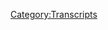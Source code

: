 {{DEFAULTSORT:
    #_TRANSCRIPT_0291:Feline Contessas And Canine Capitalists
}}{{Transcript
    | title         = [[291: Feline Contessas And Canine Capitalists]]
    | caption       = [https://knowledgefight.libsyn.com/knowledge-fight-feline-contessas-and-canine-capitalists Listen to this episode on Libsyn]
    | episodeNumber = [[291: Feline Contessas And Canine Capitalists|291]]
    | length        = 01:54:39
}}

{{MessageBox
    | header     = Warning: Bot Generated Content
    | text       = This transcript was automatically generated by transcription software and likely contains many mistakes and misattributions. Please check the audio for definitive quotes, attribution, and context.
    | image      = N3yvass4myg91.webp
    | imagewidth = 50px
    | id         = warning
}}

{{TranscriptBlock
    | name      = Unknown Speaker
    | timestamp = 00:00:00.000
    | text      = Andy in Kansas. You're on the air. Thanks for holding.
}}

{{TranscriptBlock
    | name      = Unknown Speaker
    | timestamp = 00:00:04.000
    | text      = Hello Alex. I'm a first time caller. I'm a huge fan. I love your work.
}}

{{TranscriptBlock
    | name      = Unknown Speaker
    | timestamp = 00:00:07.280
    | text      = I love you. Hey everybody. Welcome back to Knowledge Fight. I'm Dan.
}}

{{TranscriptBlock
    | name      = Unknown Speaker
    | timestamp = 00:00:09.919
    | text      = I'm Jordan. We're couple dudes. Like to sit around, drink novelty beverages,
}}

{{TranscriptBlock
    | name      = Unknown Speaker
    | timestamp = 00:00:13.199
    | text      = and talk about Alex Jones. Oh indeed we are, Dan.
}}

{{TranscriptBlock
    | name      = Unknown Speaker
    | timestamp = 00:00:16.239
    | text      = Jordan. Dan? Jordan.
}}

{{TranscriptBlock
    | name      = Unknown Speaker
    | timestamp = 00:00:18.000
    | text      = Who's your favorite movie monster? Favorite movie monster?
}}

{{TranscriptBlock
    | name      = Unknown Speaker
    | timestamp = 00:00:21.600
    | text      = Yeah. I don't like any of them.
}}

{{TranscriptBlock
    | name      = Unknown Speaker
    | timestamp = 00:00:23.839
    | text      = You don't like any of them? I don't like scary movies, but also those.
}}

{{TranscriptBlock
    | name      = Unknown Speaker
    | timestamp = 00:00:27.039
    | text      = If you're talking about like the Wolfman and that shit.
}}

{{TranscriptBlock
    | name      = Unknown Speaker
    | timestamp = 00:00:29.440
    | text      = Yeah, yeah, yeah. Maybe classic Universal Monsters.
}}

{{TranscriptBlock
    | name      = Unknown Speaker
    | timestamp = 00:00:32.640
    | text      = I didn't like any of them. You didn't like any of them?
}}

{{TranscriptBlock
    | name      = Unknown Speaker
    | timestamp = 00:00:35.200
    | text      = No, but I did like the song The Monster Mash. Okay.
}}

{{TranscriptBlock
    | name      = Unknown Speaker
    | timestamp = 00:00:38.799
    | text      = And look man, I knew, I want to talk about my, I want to talk about something real quick.
}}

{{TranscriptBlock
    | name      = Unknown Speaker
    | timestamp = 00:00:46.000
    | text      = Okay. And you knew my question wasn't going to get you there.
}}

{{TranscriptBlock
    | name      = Unknown Speaker
    | timestamp = 00:00:48.479
    | text      = No. I knew about all of Boris Pickett's other songs,
}}

{{TranscriptBlock
    | name      = Unknown Speaker
    | timestamp = 00:00:52.799
    | text      = like the Monster Swim and the sequel to the Monster Mash and the Climate Mash.
}}

{{TranscriptBlock
    | name      = Unknown Speaker
    | timestamp = 00:00:57.840
    | text      = He did the Climate Mash. He did, yeah.
}}

{{TranscriptBlock
    | name      = Unknown Speaker
    | timestamp = 00:01:00.560
    | text      = Okay. It's about climate change.
}}

{{TranscriptBlock
    | name      = Unknown Speaker
    | timestamp = 00:01:02.719
    | text      = Oh, okay. I was going to say, if he did that all the way back, whatever,
}}

{{TranscriptBlock
    | name      = Unknown Speaker
    | timestamp = 00:01:06.159
    | text      = the Monster Mash was relevant. The Monster Rap.
}}

{{TranscriptBlock
    | name      = Unknown Speaker
    | timestamp = 00:01:08.319
    | text      = The Monster Rap, that was great. I knew about these a long time ago,
}}

{{TranscriptBlock
    | name      = Unknown Speaker
    | timestamp = 00:01:11.519
    | text      = before everyone else started making jokes about, what kind of credibility am I trying to make here?
}}

{{TranscriptBlock
    | name      = Unknown Speaker
    | timestamp = 00:01:15.840
    | text      = I was going to say, you're... I don't feel like I can talk about my
}}

{{TranscriptBlock
    | name      = Unknown Speaker
    | timestamp = 00:01:19.439
    | text      = love of the idea that he just kept making those songs.
}}

{{TranscriptBlock
    | name      = Unknown Speaker
    | timestamp = 00:01:22.319
    | text      = I like it. Because now it's kind of like,
}}

{{TranscriptBlock
    | name      = Unknown Speaker
    | timestamp = 00:01:25.120
    | text      = eh, other people have pointed that out. It's not a novel observation for me.
}}

{{TranscriptBlock
    | name      = Unknown Speaker
    | timestamp = 00:01:29.040
    | text      = And that's pretty much my relationship with monsters.
}}

{{TranscriptBlock
    | name      = Unknown Speaker
    | timestamp = 00:01:33.120
    | text      = That's your only real, that's the tangent.
}}

{{TranscriptBlock
    | name      = Unknown Speaker
    | timestamp = 00:01:35.760
    | text      = When you asked me, who's your favorite universe, like classic movie monster,
}}

{{TranscriptBlock
    | name      = Unknown Speaker
    | timestamp = 00:01:39.760
    | text      = that's what came to my mind. It's like, I wish I could complain about the Monster Mash
}}

{{TranscriptBlock
    | name      = Unknown Speaker
    | timestamp = 00:01:44.239
    | text      = and the sequels and all that shit, but I can't.
}}

{{TranscriptBlock
    | name      = Unknown Speaker
    | timestamp = 00:01:47.200
    | text      = Well, there we go. We did learn something interesting about you though.
}}

{{TranscriptBlock
    | name      = Unknown Speaker
    | timestamp = 00:01:51.200
    | text      = Mm-hmm. One time for a live show, I wrote, it was a holiday show,
}}

{{TranscriptBlock
    | name      = Unknown Speaker
    | timestamp = 00:01:56.000
    | text      = and I wrote a remake of the Monster Mash about false flags, which is relevant to our show.
}}

{{TranscriptBlock
    | name      = Unknown Speaker
    | timestamp = 00:02:02.319
    | text      = Yeah. Yep. How did that go?
}}

{{TranscriptBlock
    | name      = Unknown Speaker
    | timestamp = 00:02:04.159
    | text      = I don't remember. I don't remember exactly, but it was like, was that a false flag?
}}

{{TranscriptBlock
    | name      = Unknown Speaker
    | timestamp = 00:02:11.759
    | text      = Anyway, this is a podcast where I know a lot about Alex Jones.
}}

{{TranscriptBlock
    | name      = Unknown Speaker
    | timestamp = 00:02:15.840
    | text      = And a lot about the Monster Mash. And song parodies. And Boris Pickett.
}}

{{TranscriptBlock
    | name      = Unknown Speaker
    | timestamp = 00:02:19.280
    | text      = And Boris Pickett. Wilson Pickett's long-lost brother.
}}

{{TranscriptBlock
    | name      = Unknown Speaker
    | timestamp = 00:02:23.120
    | text      = Incorrect.
}}

{{TranscriptBlock
    | name      = Unknown Speaker
    | timestamp = 00:02:24.080
    | text      = Sounds right. And I only know what you tell me about both.
}}

{{TranscriptBlock
    | name      = Unknown Speaker
    | timestamp = 00:02:26.319
    | text      = That's correct. Jordan, today we got an interesting Wacky Wednesday episode to go over.
}}

{{TranscriptBlock
    | name      = Unknown Speaker
    | timestamp = 00:02:30.080
    | text      = All right. All right.
}}

{{TranscriptBlock
    | name      = Unknown Speaker
    | timestamp = 00:02:30.879
    | text      = But before we get to any of that, which will be a humdinger, as I told you twice.
}}

{{TranscriptBlock
    | name      = Unknown Speaker
    | timestamp = 00:02:34.960
    | text      = You received two texts regarding the humdingerousness of this episode.
}}

{{TranscriptBlock
    | name      = Unknown Speaker
    | timestamp = 00:02:40.879
    | text      = I don't think that I can oversell things by saying humdinger a bunch of times.
}}

{{TranscriptBlock
    | name      = Unknown Speaker
    | timestamp = 00:02:44.800
    | text      = No.
}}

{{TranscriptBlock
    | name      = Unknown Speaker
    | timestamp = 00:02:45.360
    | text      = But I'm going to try. It's going to be a humdinger.
}}

{{TranscriptBlock
    | name      = Unknown Speaker
    | timestamp = 00:02:47.039
    | text      = It's going to be a humdinger.
}}

{{TranscriptBlock
    | name      = Unknown Speaker
    | timestamp = 00:02:47.599
    | text      = Something else that is a humdinger is how great I feel about our very generous,
}}

{{TranscriptBlock
    | name      = Unknown Speaker
    | timestamp = 00:02:51.919
    | text      = wonderful audience and some people who've supported the show.
}}

{{TranscriptBlock
    | name      = Unknown Speaker
    | timestamp = 00:02:55.439
    | text      = We got to send them out some thank yous.
}}

{{TranscriptBlock
    | name      = Unknown Speaker
    | timestamp = 00:02:57.280
    | text      = Absolutely.
}}

{{TranscriptBlock
    | name      = Unknown Speaker
    | timestamp = 00:02:58.240
    | text      = So first of all, Corey, thank you so much. You're now a policy wonk.
}}

{{TranscriptBlock
    | name      = Unknown Speaker
    | timestamp = 00:03:01.919
    | text      = I'm a policy wonk.
}}

{{TranscriptBlock
    | name      = Unknown Speaker
    | timestamp = 00:03:03.039
    | text      = Thank you, Corey.
}}

{{TranscriptBlock
    | name      = Unknown Speaker
    | timestamp = 00:03:03.599
    | text      = Thanks, Corey.
}}

{{TranscriptBlock
    | name      = Unknown Speaker
    | timestamp = 00:03:04.240
    | text      = Next, Jared, thank you so much. You are now a policy wonk.
}}

{{TranscriptBlock
    | name      = Unknown Speaker
    | timestamp = 00:03:07.520
    | text      = I'm a policy wonk.
}}

{{TranscriptBlock
    | name      = Unknown Speaker
    | timestamp = 00:03:08.639
    | text      = Thank you, Jerry.
}}

{{TranscriptBlock
    | name      = Unknown Speaker
    | timestamp = 00:03:09.199
    | text      = Thank you, Jerry.
}}

{{TranscriptBlock
    | name      = Unknown Speaker
    | timestamp = 00:03:10.479
    | text      = Next, Papercraft B, thank you so much. You are now a policy wonk.
}}

{{TranscriptBlock
    | name      = Unknown Speaker
    | timestamp = 00:03:14.560
    | text      = I'm a policy wonk.
}}

{{TranscriptBlock
    | name      = Unknown Speaker
    | timestamp = 00:03:15.759
    | text      = Thank you, Papercraft B.
}}

{{TranscriptBlock
    | name      = Unknown Speaker
    | timestamp = 00:03:17.360
    | text      = What about Papercraft A?
}}

{{TranscriptBlock
    | name      = Unknown Speaker
    | timestamp = 00:03:18.960
    | text      = Not getting any donations from Papercraft A.
}}

{{TranscriptBlock
    | name      = Unknown Speaker
    | timestamp = 00:03:20.800
    | text      = Oh, he died in NOM.
}}

{{TranscriptBlock
    | name      = Unknown Speaker
    | timestamp = 00:03:21.680
    | text      = Papercraft B, get in touch with Papercraft A.
}}

{{TranscriptBlock
    | name      = Unknown Speaker
    | timestamp = 00:03:23.919
    | text      = This is his son.
}}

{{TranscriptBlock
    | name      = Unknown Speaker
    | timestamp = 00:03:24.879
    | text      = Oh.
}}

{{TranscriptBlock
    | name      = Unknown Speaker
    | timestamp = 00:03:25.199
    | text      = He's carrying on the great Papercraft name.
}}

{{TranscriptBlock
    | name      = Unknown Speaker
    | timestamp = 00:03:27.439
    | text      = In that case, we apologize for your loss.
}}

{{TranscriptBlock
    | name      = Unknown Speaker
    | timestamp = 00:03:29.439
    | text      = We honor your father's service.
}}

{{TranscriptBlock
    | name      = Unknown Speaker
    | timestamp = 00:03:31.599
    | text      = Next, The Postman, thank you so much. You're now a policy wonk.
}}

{{TranscriptBlock
    | name      = Unknown Speaker
    | timestamp = 00:03:35.120
    | text      = I'm a policy wonk.
}}

{{TranscriptBlock
    | name      = Unknown Speaker
    | timestamp = 00:03:36.240
    | text      = Thank you so much, The Postman.
}}

{{TranscriptBlock
    | name      = Unknown Speaker
    | timestamp = 00:03:37.759
    | text      = What about Il Postino?
}}

{{TranscriptBlock
    | name      = Unknown Speaker
    | timestamp = 00:03:41.360
    | text      = Is this Karl Malone? These are my two questions.
}}

{{TranscriptBlock
    | name      = Unknown Speaker
    | timestamp = 00:03:43.599
    | text      = All right.
}}

{{TranscriptBlock
    | name      = Unknown Speaker
    | timestamp = 00:03:44.080
    | text      = Oh, I was thinking it was what's-his-name from the movie The Postman.
}}

{{TranscriptBlock
    | name      = Unknown Speaker
    | timestamp = 00:03:48.560
    | text      = Il Postino?
}}

{{TranscriptBlock
    | name      = Unknown Speaker
    | timestamp = 00:03:49.439
    | text      = No, you remember.
}}

{{TranscriptBlock
    | name      = Unknown Speaker
    | timestamp = 00:03:51.199
    | text      = Shit, he was also in Waterworld.
}}

{{TranscriptBlock
    | name      = Unknown Speaker
    | timestamp = 00:03:52.639
    | text      = Kevin Costner.
}}

{{TranscriptBlock
    | name      = Unknown Speaker
    | timestamp = 00:03:53.520
    | text      = It's Kevin Costner.
}}

{{TranscriptBlock
    | name      = Unknown Speaker
    | timestamp = 00:03:54.319
    | text      = Tom Petty is also in that movie.
}}

{{TranscriptBlock
    | name      = Unknown Speaker
    | timestamp = 00:03:55.520
    | text      = Tom Petty is in The Postman?
}}

{{TranscriptBlock
    | name      = Unknown Speaker
    | timestamp = 00:03:56.879
    | text      = Yeah.
}}

{{TranscriptBlock
    | name      = Unknown Speaker
    | timestamp = 00:03:57.199
    | text      = Oh.
}}

{{TranscriptBlock
    | name      = Unknown Speaker
    | timestamp = 00:03:58.240
    | text      = Also, finally, I'd like to say thank you to not Tom Petty,
}}

{{TranscriptBlock
    | name      = Unknown Speaker
    | timestamp = 00:04:00.960
    | text      = although much like Papercraft A, we mourn his loss.
}}

{{TranscriptBlock
    | name      = Unknown Speaker
    | timestamp = 00:04:03.840
    | text      = Yeah.
}}

{{TranscriptBlock
    | name      = Unknown Speaker
    | timestamp = 00:04:06.080
    | text      = Finally, I'd like to say thank you to someone who donated on an elevated level.
}}

{{TranscriptBlock
    | name      = Unknown Speaker
    | timestamp = 00:04:08.800
    | text      = We appreciate it very much.
}}

{{TranscriptBlock
    | name      = Unknown Speaker
    | timestamp = 00:04:09.919
    | text      = So, Amanda, thank you so much. You are now a technocrat.
}}

{{TranscriptBlock
    | name      = Unknown Speaker
    | timestamp = 00:04:12.560
    | text      = I'm a policy wonk.
}}

{{TranscriptBlock
    | name      = Unknown Speaker
    | timestamp = 00:04:14.400
    | text      = Four stars. Go home to your mother and tell her you're brilliant.
}}

{{TranscriptBlock
    | name      = Unknown Speaker
    | timestamp = 00:04:17.199
    | text      = Someone, someone sodomite sent me a bucket of poop.
}}

{{TranscriptBlock
    | name      = Unknown Speaker
    | timestamp = 00:04:19.839
    | text      = Daddy Shark.
}}

{{TranscriptBlock
    | name      = Unknown Speaker
    | timestamp = 00:04:22.319
    | text      = Jar Jar Binks has a Caribbean black accent.
}}

{{TranscriptBlock
    | name      = Unknown Speaker
    | timestamp = 00:04:26.560
    | text      = He's a loser, little, little titty baby.
}}

{{TranscriptBlock
    | name      = Unknown Speaker
    | timestamp = 00:04:29.680
    | text      = I don't want to hate black people.
}}

{{TranscriptBlock
    | name      = Unknown Speaker
    | timestamp = 00:04:31.279
    | text      = I renounce Jesus Christ.
}}

{{TranscriptBlock
    | name      = Unknown Speaker
    | timestamp = 00:04:33.120
    | text      = Thank you so much, Amanda.
}}

{{TranscriptBlock
    | name      = Unknown Speaker
    | timestamp = 00:04:34.240
    | text      = Thank you very much, Amanda.
}}

{{TranscriptBlock
    | name      = Unknown Speaker
    | timestamp = 00:04:35.519
    | text      = If you're listening out there and you're thinking,
}}

{{TranscriptBlock
    | name      = Unknown Speaker
    | timestamp = 00:04:36.879
    | text      = I like this show, I'd like to support these guys,
}}

{{TranscriptBlock
    | name      = Unknown Speaker
    | timestamp = 00:04:38.720
    | text      = do you can do that by going to our website, knowledgefight.com,
}}

{{TranscriptBlock
    | name      = Unknown Speaker
    | timestamp = 00:04:41.199
    | text      = clicking that button to support the show.
}}

{{TranscriptBlock
    | name      = Unknown Speaker
    | timestamp = 00:04:42.639
    | text      = We would appreciate it.
}}

{{TranscriptBlock
    | name      = Unknown Speaker
    | timestamp = 00:04:43.360
    | text      = It'd be kind.
}}

{{TranscriptBlock
    | name      = Unknown Speaker
    | timestamp = 00:04:44.079
    | text      = Good news, bad news, Jordan.
}}

{{TranscriptBlock
    | name      = Unknown Speaker
    | timestamp = 00:04:45.439
    | text      = Good news, bad news.
}}

{{TranscriptBlock
    | name      = Unknown Speaker
    | timestamp = 00:04:46.079
    | text      = About our goal.
}}

{{TranscriptBlock
    | name      = Unknown Speaker
    | timestamp = 00:04:47.120
    | text      = Okay.
}}

{{TranscriptBlock
    | name      = Unknown Speaker
    | timestamp = 00:04:47.920
    | text      = The goal is for me to get a tattoo.
}}

{{TranscriptBlock
    | name      = Unknown Speaker
    | timestamp = 00:04:49.519
    | text      = The tattoo has been hit.
}}

{{TranscriptBlock
    | name      = Unknown Speaker
    | timestamp = 00:04:50.639
    | text      = We crossed that goal.
}}

{{TranscriptBlock
    | name      = Unknown Speaker
    | timestamp = 00:04:51.839
    | text      = That's the good news.
}}

{{TranscriptBlock
    | name      = Unknown Speaker
    | timestamp = 00:04:52.720
    | text      = Good news?
}}

{{TranscriptBlock
    | name      = Unknown Speaker
    | timestamp = 00:04:53.120
    | text      = You know what the bad news is?
}}

{{TranscriptBlock
    | name      = Unknown Speaker
    | timestamp = 00:04:54.480
    | text      = Every tattoo artist in the tri-state area has been randomly hit by measles.
}}

{{TranscriptBlock
    | name      = Unknown Speaker
    | timestamp = 00:04:58.240
    | text      = So you've heard the bad news.
}}

{{TranscriptBlock
    | name      = Unknown Speaker
    | timestamp = 00:04:59.199
    | text      = I have heard the bad news.
}}

{{TranscriptBlock
    | name      = Unknown Speaker
    | timestamp = 00:05:00.240
    | text      = That is not the bad news.
}}

{{TranscriptBlock
    | name      = Unknown Speaker
    | timestamp = 00:05:01.120
    | text      = Okay.
}}

{{TranscriptBlock
    | name      = Unknown Speaker
    | timestamp = 00:05:01.680
    | text      = People, a couple people have erased their donations and we are now below the goal.
}}

{{TranscriptBlock
    | name      = Unknown Speaker
    | timestamp = 00:05:10.399
    | text      = That's exactly like how my life goes.
}}

{{TranscriptBlock
    | name      = Unknown Speaker
    | timestamp = 00:05:12.879
    | text      = That's, that seems like such a perfect microcosm.
}}

{{TranscriptBlock
    | name      = Unknown Speaker
    | timestamp = 00:05:16.000
    | text      = Like, haha, all right.
}}

{{TranscriptBlock
    | name      = Unknown Speaker
    | timestamp = 00:05:19.199
    | text      = But I can't hold that against people.
}}

{{TranscriptBlock
    | name      = Unknown Speaker
    | timestamp = 00:05:20.480
    | text      = Everyone is so great.
}}

{{TranscriptBlock
    | name      = Unknown Speaker
    | timestamp = 00:05:21.279
    | text      = I'm going to get this tattoo as soon as I can, no matter what.
}}

{{TranscriptBlock
    | name      = Unknown Speaker
    | timestamp = 00:05:24.000
    | text      = I meant to do it this weekend, but the design wasn't finished.
}}

{{TranscriptBlock
    | name      = Unknown Speaker
    | timestamp = 00:05:26.879
    | text      = But we will get to that and we'll start sort of trying to figure out what the next goal is.
}}

{{TranscriptBlock
    | name      = Unknown Speaker
    | timestamp = 00:05:31.439
    | text      = Absolutely.
}}

{{TranscriptBlock
    | name      = Unknown Speaker
    | timestamp = 00:05:31.759
    | text      = Maybe another documentary if people are interested in that.
}}

{{TranscriptBlock
    | name      = Unknown Speaker
    | timestamp = 00:05:34.879
    | text      = Could be.
}}

{{TranscriptBlock
    | name      = Unknown Speaker
    | timestamp = 00:05:36.240
    | text      = Or we might brainstorm some other thing.
}}

{{TranscriptBlock
    | name      = Unknown Speaker
    | timestamp = 00:05:38.079
    | text      = Maybe a live show, maybe a couple live shows.
}}

{{TranscriptBlock
    | name      = Unknown Speaker
    | timestamp = 00:05:40.639
    | text      = Maybe a regional goal.
}}

{{TranscriptBlock
    | name      = Unknown Speaker
    | timestamp = 00:05:42.399
    | text      = Maybe.
}}

{{TranscriptBlock
    | name      = Unknown Speaker
    | timestamp = 00:05:42.879
    | text      = Yeah.
}}

{{TranscriptBlock
    | name      = Unknown Speaker
    | timestamp = 00:05:43.600
    | text      = We can't do that.
}}

{{TranscriptBlock
    | name      = Unknown Speaker
    | timestamp = 00:05:44.399
    | text      = I know.
}}

{{TranscriptBlock
    | name      = Unknown Speaker
    | timestamp = 00:05:44.800
    | text      = Of course not.
}}

{{TranscriptBlock
    | name      = Unknown Speaker
    | timestamp = 00:05:45.279
    | text      = That would be insane.
}}

{{TranscriptBlock
    | name      = Unknown Speaker
    | timestamp = 00:05:46.639
    | text      = No, I mean we don't have the technology.
}}

{{TranscriptBlock
    | name      = Unknown Speaker
    | timestamp = 00:05:48.319
    | text      = Right.
}}

{{TranscriptBlock
    | name      = Unknown Speaker
    | timestamp = 00:05:48.560
    | text      = That's what I'm saying.
}}

{{TranscriptBlock
    | name      = Unknown Speaker
    | timestamp = 00:05:49.279
    | text      = Oh, okay.
}}

{{TranscriptBlock
    | name      = Unknown Speaker
    | timestamp = 00:05:50.639
    | text      = So Jordan, today we've got a Wacky Wednesday episode for you.
}}

{{TranscriptBlock
    | name      = Unknown Speaker
    | timestamp = 00:05:54.959
    | text      = Yes.
}}

{{TranscriptBlock
    | name      = Unknown Speaker
    | timestamp = 00:05:56.000
    | text      = For you.
}}

{{TranscriptBlock
    | name      = Unknown Speaker
    | timestamp = 00:05:56.639
    | text      = Not for the audience.
}}

{{TranscriptBlock
    | name      = Unknown Speaker
    | timestamp = 00:05:57.920
    | text      = For you.
}}

{{TranscriptBlock
    | name      = Unknown Speaker
    | timestamp = 00:05:58.399
    | text      = For me specifically.
}}

{{TranscriptBlock
    | name      = Unknown Speaker
    | timestamp = 00:05:59.759
    | text      = And so what it is, is it's Project Camelot stuff.
}}

{{TranscriptBlock
    | name      = Unknown Speaker
    | timestamp = 00:06:03.600
    | text      = Yeah.
}}

{{TranscriptBlock
    | name      = Unknown Speaker
    | timestamp = 00:06:03.759
    | text      = But it's not really.
}}

{{TranscriptBlock
    | name      = Unknown Speaker
    | timestamp = 00:06:05.279
    | text      = Okay.
}}

{{TranscriptBlock
    | name      = Unknown Speaker
    | timestamp = 00:06:06.000
    | text      = You know what, this is one of the things that I value the most about doing Wacky Wednesdays.
}}

{{TranscriptBlock
    | name      = Unknown Speaker
    | timestamp = 00:06:12.560
    | text      = Being able to take a break from Alex Jones.
}}

{{TranscriptBlock
    | name      = Unknown Speaker
    | timestamp = 00:06:14.720
    | text      = One of the big things is being able to tell stories.
}}

{{TranscriptBlock
    | name      = Unknown Speaker
    | timestamp = 00:06:18.319
    | text      = Being able to get into the muck.
}}

{{TranscriptBlock
    | name      = Unknown Speaker
    | timestamp = 00:06:21.199
    | text      = And I believe that what I'm about to present in front of you is a literally insane string
}}

{{TranscriptBlock
    | name      = Unknown Speaker
    | timestamp = 00:06:29.839
    | text      = of things I learned about.
}}

{{TranscriptBlock
    | name      = Unknown Speaker
    | timestamp = 00:06:31.040
    | text      = Okay.
}}

{{TranscriptBlock
    | name      = Unknown Speaker
    | timestamp = 00:06:31.519
    | text      = I mentioned last week that we couldn't have a Wacky Wednesday because there's something
}}

{{TranscriptBlock
    | name      = Unknown Speaker
    | timestamp = 00:06:34.240
    | text      = I was working on and still sort of looking at.
}}

{{TranscriptBlock
    | name      = Unknown Speaker
    | timestamp = 00:06:36.720
    | text      = And that is this.
}}

{{TranscriptBlock
    | name      = Unknown Speaker
    | timestamp = 00:06:37.360
    | text      = That is this.
}}

{{TranscriptBlock
    | name      = Unknown Speaker
    | timestamp = 00:06:38.319
    | text      = Yes.
}}

{{TranscriptBlock
    | name      = Unknown Speaker
    | timestamp = 00:06:38.879
    | text      = Are you ready?
}}

{{TranscriptBlock
    | name      = Unknown Speaker
    | timestamp = 00:06:40.399
    | text      = I've never been more in suspense as to whether or not this is truly a humdinger.
}}

{{TranscriptBlock
    | name      = Unknown Speaker
    | timestamp = 00:06:45.279
    | text      = It's a humdinger.
}}

{{TranscriptBlock
    | name      = Unknown Speaker
    | timestamp = 00:06:45.920
    | text      = Okay.
}}

{{TranscriptBlock
    | name      = Unknown Speaker
    | timestamp = 00:06:46.480
    | text      = So on our last episode about Carrie Cassidy's adventures pretending that convicted murderer
}}

{{TranscriptBlock
    | name      = Unknown Speaker
    | timestamp = 00:06:50.959
    | text      = Mark Richards, her adventure trying to pretend that he's actually a secret space program
}}

{{TranscriptBlock
    | name      = Unknown Speaker
    | timestamp = 00:06:56.639
    | text      = who's friends with raptor aliens.
}}

{{TranscriptBlock
    | name      = Unknown Speaker
    | timestamp = 00:06:58.560
    | text      = On that last time that we looked into that stuff, it came up that there's a British guy
}}

{{TranscriptBlock
    | name      = Unknown Speaker
    | timestamp = 00:07:02.240
    | text      = making a documentary about how Mark is full of shit.
}}

{{TranscriptBlock
    | name      = Unknown Speaker
    | timestamp = 00:07:05.120
    | text      = After watching the trailer for that documentary, my response was that it looked pretty amazing.
}}

{{TranscriptBlock
    | name      = Unknown Speaker
    | timestamp = 00:07:09.839
    | text      = The story of Mark Richards is absolutely one that deserves more attention.
}}

{{TranscriptBlock
    | name      = Unknown Speaker
    | timestamp = 00:07:13.279
    | text      = It has a true crime angle.
}}

{{TranscriptBlock
    | name      = Unknown Speaker
    | timestamp = 00:07:14.720
    | text      = It has a sci-fi angle.
}}

{{TranscriptBlock
    | name      = Unknown Speaker
    | timestamp = 00:07:16.079
    | text      = It has a love story.
}}

{{TranscriptBlock
    | name      = Unknown Speaker
    | timestamp = 00:07:17.199
    | text      = You know, both with Mark and his wife and with Mark and the raptor princess.
}}

{{TranscriptBlock
    | name      = Unknown Speaker
    | timestamp = 00:07:20.879
    | text      = Yes.
}}

{{TranscriptBlock
    | name      = Unknown Speaker
    | timestamp = 00:07:21.120
    | text      = Who's in space.
}}

{{TranscriptBlock
    | name      = Unknown Speaker
    | timestamp = 00:07:21.759
    | text      = There's a lot of angles.
}}

{{TranscriptBlock
    | name      = Unknown Speaker
    | timestamp = 00:07:22.879
    | text      = Yeah, yeah, yeah.
}}

{{TranscriptBlock
    | name      = Unknown Speaker
    | timestamp = 00:07:23.600
    | text      = And we haven't even gotten to Minerva.
}}

{{TranscriptBlock
    | name      = Unknown Speaker
    | timestamp = 00:07:25.279
    | text      = No, that's for the tech nerds, for the hard sci-fi.
}}

{{TranscriptBlock
    | name      = Unknown Speaker
    | timestamp = 00:07:29.199
    | text      = The hard sci-fi.
}}

{{TranscriptBlock
    | name      = Unknown Speaker
    | timestamp = 00:07:32.879
    | text      = The story has it all.
}}

{{TranscriptBlock
    | name      = Unknown Speaker
    | timestamp = 00:07:34.480
    | text      = Really, it does.
}}

{{TranscriptBlock
    | name      = Unknown Speaker
    | timestamp = 00:07:35.360
    | text      = So the idea of someone making a documentary about it, obviously I'm like, fuck yes, let's
}}

{{TranscriptBlock
    | name      = Unknown Speaker
    | timestamp = 00:07:39.680
    | text      = do this.
}}

{{TranscriptBlock
    | name      = Unknown Speaker
    | timestamp = 00:07:40.639
    | text      = I got very excited about the possibility that someone who had the funding to do it and was
}}

{{TranscriptBlock
    | name      = Unknown Speaker
    | timestamp = 00:07:44.959
    | text      = able to interview people involved in the murder that Mark committed, as well as delusional
}}

{{TranscriptBlock
    | name      = Unknown Speaker
    | timestamp = 00:07:50.319
    | text      = defenders like Carrie, I got really excited about that possibility that what we could
}}

{{TranscriptBlock
    | name      = Unknown Speaker
    | timestamp = 00:07:54.079
    | text      = possibly see come from this.
}}

{{TranscriptBlock
    | name      = Unknown Speaker
    | timestamp = 00:07:55.439
    | text      = Yeah.
}}

{{TranscriptBlock
    | name      = Unknown Speaker
    | timestamp = 00:07:56.079
    | text      = My tone was very positive about it.
}}

{{TranscriptBlock
    | name      = Unknown Speaker
    | timestamp = 00:07:58.480
    | text      = And that was based pretty much entirely on the trailer, which showed damning testimony
}}

{{TranscriptBlock
    | name      = Unknown Speaker
    | timestamp = 00:08:02.319
    | text      = against Mark and hilarious moments where Carrie Cassidy tries to convince the filmmaker that
}}

{{TranscriptBlock
    | name      = Unknown Speaker
    | timestamp = 00:08:07.199
    | text      = Mark was off planet when the murder happened and his friends with raptors.
}}

{{TranscriptBlock
    | name      = Unknown Speaker
    | timestamp = 00:08:11.120
    | text      = But the more I thought about it, the more something didn't quite sit right.
}}

{{TranscriptBlock
    | name      = Unknown Speaker
    | timestamp = 00:08:15.519
    | text      = Who was this guy making this documentary?
}}

{{TranscriptBlock
    | name      = Unknown Speaker
    | timestamp = 00:08:17.680
    | text      = I was about to say, there's a very large butt coming and I feel like we're going to find
}}

{{TranscriptBlock
    | name      = Unknown Speaker
    | timestamp = 00:08:21.920
    | text      = out that the guy who makes the documentary is even crazier than Mark Richards.
}}

{{TranscriptBlock
    | name      = Unknown Speaker
    | timestamp = 00:08:25.759
    | text      = Well, I don't know anything about him.
}}

{{TranscriptBlock
    | name      = Unknown Speaker
    | timestamp = 00:08:27.120
    | text      = Is he legit?
}}

{{TranscriptBlock
    | name      = Unknown Speaker
    | timestamp = 00:08:28.000
    | text      = I mean, I realize that, like I said, I know nothing about this guy other than Carrie's
}}

{{TranscriptBlock
    | name      = Unknown Speaker
    | timestamp = 00:08:32.320
    | text      = accusation that he's a dildo salesman engaged in a hatchet job against Mark Richards at
}}

{{TranscriptBlock
    | name      = Unknown Speaker
    | timestamp = 00:08:36.320
    | text      = the behest of the reptilian cabal.
}}

{{TranscriptBlock
    | name      = Unknown Speaker
    | timestamp = 00:08:38.000
    | text      = If she's right on that one, we're in real trouble.
}}

{{TranscriptBlock
    | name      = Unknown Speaker
    | timestamp = 00:08:40.399
    | text      = I don't think so.
}}

{{TranscriptBlock
    | name      = Unknown Speaker
    | timestamp = 00:08:41.919
    | text      = But I realize that's the extent of what I really knew about him.
}}

{{TranscriptBlock
    | name      = Unknown Speaker
    | timestamp = 00:08:44.960
    | text      = And that's not acceptable.
}}

{{TranscriptBlock
    | name      = Unknown Speaker
    | timestamp = 00:08:46.080
    | text      = Yeah.
}}

{{TranscriptBlock
    | name      = Unknown Speaker
    | timestamp = 00:08:46.559
    | text      = If there's anything I tried to do on this podcast, it's to learn as much as I can, especially
}}

{{TranscriptBlock
    | name      = Unknown Speaker
    | timestamp = 00:08:51.279
    | text      = about the things that matter the least.
}}

{{TranscriptBlock
    | name      = Unknown Speaker
    | timestamp = 00:08:53.600
    | text      = I don't know nearly enough about this British guy who's making this documentary about a
}}

{{TranscriptBlock
    | name      = Unknown Speaker
    | timestamp = 00:08:57.200
    | text      = subject that we've covered on our show pretty much since we started doing this show exhaustively.
}}

{{TranscriptBlock
    | name      = Unknown Speaker
    | timestamp = 00:09:02.080
    | text      = So I set out to learn a little bit more about this guy, this guy named Kevin Moore.
}}

{{TranscriptBlock
    | name      = Unknown Speaker
    | timestamp = 00:09:06.960
    | text      = And that's what we're going to be talking about here today.
}}

{{TranscriptBlock
    | name      = Unknown Speaker
    | timestamp = 00:09:09.279
    | text      = Jesus, he convinced three children to murder somebody.
}}

{{TranscriptBlock
    | name      = Unknown Speaker
    | timestamp = 00:09:14.240
    | text      = He's mad at Mark Richards because he took his record away.
}}

{{TranscriptBlock
    | name      = Unknown Speaker
    | timestamp = 00:09:16.960
    | text      = He only convinced one other guy to come on.
}}

{{TranscriptBlock
    | name      = Unknown Speaker
    | timestamp = 00:09:18.799
    | text      = Don't don't don't engage in flippant libel.
}}

{{TranscriptBlock
    | name      = Unknown Speaker
    | timestamp = 00:09:23.600
    | text      = That's a dangerous game.
}}

{{TranscriptBlock
    | name      = Unknown Speaker
    | timestamp = 00:09:24.879
    | text      = Apologies, apologies.
}}

{{TranscriptBlock
    | name      = Unknown Speaker
    | timestamp = 00:09:26.480
    | text      = If you take Kevin at his word, here is his rationale for why he decided to make a documentary
}}

{{TranscriptBlock
    | name      = Unknown Speaker
    | timestamp = 00:09:32.080
    | text      = about Mark Richards.
}}

{{TranscriptBlock
    | name      = Unknown Speaker
    | timestamp = 00:09:34.399
    | text      = This is the first docu-series of its kind looking into frauds in the UFO and alternative
}}

{{TranscriptBlock
    | name      = Unknown Speaker
    | timestamp = 00:09:40.720
    | text      = communities that I represent as well.
}}

{{TranscriptBlock
    | name      = Unknown Speaker
    | timestamp = 00:09:43.600
    | text      = Some of the damage that this does to the communities is not only is it damaging to
}}

{{TranscriptBlock
    | name      = Unknown Speaker
    | timestamp = 00:09:48.480
    | text      = credible researchers, but it's also damaging to people's awakening.
}}

{{TranscriptBlock
    | name      = Unknown Speaker
    | timestamp = 00:09:53.039
    | text      = You know, when when people are trying to explore the idea that, you know, there's a greater
}}

{{TranscriptBlock
    | name      = Unknown Speaker
    | timestamp = 00:09:58.320
    | text      = reality.
}}

{{TranscriptBlock
    | name      = Unknown Speaker
    | timestamp = 00:09:59.279
    | text      = And when it's met with misinformation and disinformation, you know, that's something
}}

{{TranscriptBlock
    | name      = Unknown Speaker
    | timestamp = 00:10:04.159
    | text      = that I can't, you know, I've made it my calling right now or part of my calling to show the
}}

{{TranscriptBlock
    | name      = Unknown Speaker
    | timestamp = 00:10:11.200
    | text      = opposite side of some of these so-called whistleblowers.
}}

{{TranscriptBlock
    | name      = Unknown Speaker
    | timestamp = 00:10:14.960
    | text      = You see, you may seem like you see some indications of red flags, but I think that you're being
}}

{{TranscriptBlock
    | name      = Unknown Speaker
    | timestamp = 00:10:19.360
    | text      = a little bit overly capricious.
}}

{{TranscriptBlock
    | name      = Unknown Speaker
    | timestamp = 00:10:21.679
    | text      = Like you're being a little bit overly judgmental based on what you assume is going to happen.
}}

{{TranscriptBlock
    | name      = Unknown Speaker
    | timestamp = 00:10:27.759
    | text      = Like, well, you you have no reason.
}}

{{TranscriptBlock
    | name      = Unknown Speaker
    | timestamp = 00:10:29.679
    | text      = You have no reason to say it.
}}

{{TranscriptBlock
    | name      = Unknown Speaker
    | timestamp = 00:10:30.720
    | text      = I don't like the word awakening.
}}

{{TranscriptBlock
    | name      = Unknown Speaker
    | timestamp = 00:10:32.240
    | text      = Right.
}}

{{TranscriptBlock
    | name      = Unknown Speaker
    | timestamp = 00:10:32.559
    | text      = Well, but I mean, that could mean a whole bunch of different things.
}}

{{TranscriptBlock
    | name      = Unknown Speaker
    | timestamp = 00:10:34.960
    | text      = Good.
}}

{{TranscriptBlock
    | name      = Unknown Speaker
    | timestamp = 00:10:35.360
    | text      = If you take him at what he's saying, he's saying that there are credible researchers
}}

{{TranscriptBlock
    | name      = Unknown Speaker
    | timestamp = 00:10:39.120
    | text      = in the field and people like Mark Richards, they are a disservice to those people who
}}

{{TranscriptBlock
    | name      = Unknown Speaker
    | timestamp = 00:10:44.080
    | text      = are actively searching because, you know, like I think that there are people who aren't
}}

{{TranscriptBlock
    | name      = Unknown Speaker
    | timestamp = 00:10:48.159
    | text      = crazy, who are into aliens and stuff like that.
}}

{{TranscriptBlock
    | name      = Unknown Speaker
    | timestamp = 00:10:50.879
    | text      = That that absolutely exists in this wide old world.
}}

{{TranscriptBlock
    | name      = Unknown Speaker
    | timestamp = 00:10:54.240
    | text      = So if you take him at like, just boil down what he's saying to that crystalline center.
}}

{{TranscriptBlock
    | name      = Unknown Speaker
    | timestamp = 00:11:00.799
    | text      = Well, I don't know.
}}

{{TranscriptBlock
    | name      = Unknown Speaker
    | timestamp = 00:11:01.679
    | text      = It sounds like a pretty decent motivation for making a documentary.
}}

{{TranscriptBlock
    | name      = Unknown Speaker
    | timestamp = 00:11:05.360
    | text      = So he reiterates it here in this next clip.
}}

{{TranscriptBlock
    | name      = Unknown Speaker
    | timestamp = 00:11:08.960
    | text      = Why did I do it?
}}

{{TranscriptBlock
    | name      = Unknown Speaker
    | timestamp = 00:11:09.840
    | text      = Well, it was it was just to try to give us some context in the stories that are out there
}}

{{TranscriptBlock
    | name      = Unknown Speaker
    | timestamp = 00:11:14.639
    | text      = now.
}}

{{TranscriptBlock
    | name      = Unknown Speaker
    | timestamp = 00:11:14.799
    | text      = There's Mark Richards is one story.
}}

{{TranscriptBlock
    | name      = Unknown Speaker
    | timestamp = 00:11:17.360
    | text      = There are so many other stories.
}}

{{TranscriptBlock
    | name      = Unknown Speaker
    | timestamp = 00:11:18.639
    | text      = How many how much disinformation do you think there is in the field?
}}

{{TranscriptBlock
    | name      = Unknown Speaker
    | timestamp = 00:11:23.039
    | text      = So you get the sense that this is really how he's presenting the motivation that he has
}}

{{TranscriptBlock
    | name      = Unknown Speaker
    | timestamp = 00:11:27.120
    | text      = for embarking on this documentary about Mark Richards actually being a murderer and Gary
}}

{{TranscriptBlock
    | name      = Unknown Speaker
    | timestamp = 00:11:32.399
    | text      = Cassidy and Joanne Richards being just these people who are full of shit and helping him
}}

{{TranscriptBlock
    | name      = Unknown Speaker
    | timestamp = 00:11:37.919
    | text      = a murderer push his story on the masses.
}}

{{TranscriptBlock
    | name      = Unknown Speaker
    | timestamp = 00:11:40.320
    | text      = Right.
}}

{{TranscriptBlock
    | name      = Unknown Speaker
    | timestamp = 00:11:40.879
    | text      = So is this fair?
}}

{{TranscriptBlock
    | name      = Unknown Speaker
    | timestamp = 00:11:43.120
    | text      = Is this complete bullshit?
}}

{{TranscriptBlock
    | name      = Unknown Speaker
    | timestamp = 00:11:45.200
    | text      = Only time will tell.
}}

{{TranscriptBlock
    | name      = Unknown Speaker
    | timestamp = 00:11:46.559
    | text      = And, you know, a couple hours, you'll know you'll have a pretty good idea in a couple
}}

{{TranscriptBlock
    | name      = Unknown Speaker
    | timestamp = 00:11:53.519
    | text      = hours.
}}

{{TranscriptBlock
    | name      = Unknown Speaker
    | timestamp = 00:11:53.840
    | text      = OK, so Kevin Moore has a YouTube channel that's been active since October 19th, 2011, when
}}

{{TranscriptBlock
    | name      = Unknown Speaker
    | timestamp = 00:12:00.240
    | text      = he posted a teaser trailer for his forthcoming show called The Moore Show.
}}

{{TranscriptBlock
    | name      = Unknown Speaker
    | timestamp = 00:12:04.960
    | text      = This is a show that he was trying to sell to people that was vaguely a spiritualist
}}

{{TranscriptBlock
    | name      = Unknown Speaker
    | timestamp = 00:12:09.120
    | text      = talk show on which he would interview writers and actors from the UK, as well as astronomers
}}

{{TranscriptBlock
    | name      = Unknown Speaker
    | timestamp = 00:12:13.759
    | text      = and political activists.
}}

{{TranscriptBlock
    | name      = Unknown Speaker
    | timestamp = 00:12:15.440
    | text      = There's the appearance of this being a pretty normal show, but just with a slight undercurrent
}}

{{TranscriptBlock
    | name      = Unknown Speaker
    | timestamp = 00:12:20.080
    | text      = of New Age stuff.
}}

{{TranscriptBlock
    | name      = Unknown Speaker
    | timestamp = 00:12:20.960
    | text      = Yeah.
}}

{{TranscriptBlock
    | name      = Unknown Speaker
    | timestamp = 00:12:21.360
    | text      = Which I am into, quite frankly.
}}

{{TranscriptBlock
    | name      = Unknown Speaker
    | timestamp = 00:12:23.200
    | text      = No, no, no.
}}

{{TranscriptBlock
    | name      = Unknown Speaker
    | timestamp = 00:12:23.759
    | text      = As far as I'm not going to buy into everything you say, but that's a kind of entertainment
}}

{{TranscriptBlock
    | name      = Unknown Speaker
    | timestamp = 00:12:28.159
    | text      = that I can kind of get into, like non-aggressive New Age nonsense.
}}

{{TranscriptBlock
    | name      = Unknown Speaker
    | timestamp = 00:12:33.840
    | text      = Yeah, yeah, yeah.
}}

{{TranscriptBlock
    | name      = Unknown Speaker
    | timestamp = 00:12:35.600
    | text      = Non-threatening.
}}

{{TranscriptBlock
    | name      = Unknown Speaker
    | timestamp = 00:12:36.399
    | text      = Yeah, I can enjoy that for a little while while I'm bored.
}}

{{TranscriptBlock
    | name      = Unknown Speaker
    | timestamp = 00:12:40.240
    | text      = Right.
}}

{{TranscriptBlock
    | name      = Unknown Speaker
    | timestamp = 00:12:40.960
    | text      = As his channel began, that seemed to be the path he was following.
}}

{{TranscriptBlock
    | name      = Unknown Speaker
    | timestamp = 00:12:44.639
    | text      = He had an interview with Stanley Kubrick's grandson, who happens to now be a musician.
}}

{{TranscriptBlock
    | name      = Unknown Speaker
    | timestamp = 00:12:48.879
    | text      = There were a few apparently plain interviews, but this pretty quickly turned into a conspiracy
}}

{{TranscriptBlock
    | name      = Unknown Speaker
    | timestamp = 00:12:54.399
    | text      = New Age theme show.
}}

{{TranscriptBlock
    | name      = Unknown Speaker
    | timestamp = 00:12:56.720
    | text      = It became the clear focus of the show as he started to talk to Freemasons, people who
}}

{{TranscriptBlock
    | name      = Unknown Speaker
    | timestamp = 00:13:02.240
    | text      = called themselves color psychics.
}}

{{TranscriptBlock
    | name      = Unknown Speaker
    | timestamp = 00:13:04.320
    | text      = Um, okay.
}}

{{TranscriptBlock
    | name      = Unknown Speaker
    | timestamp = 00:13:05.519
    | text      = Well, I don't know what that means, but it's something to do with the palette, I guess.
}}

{{TranscriptBlock
    | name      = Unknown Speaker
    | timestamp = 00:13:08.720
    | text      = Sure, sure.
}}

{{TranscriptBlock
    | name      = Unknown Speaker
    | timestamp = 00:13:09.200
    | text      = And then he talked to a bunch of folks who wanted to tell you how imminent UFO disclosure
}}

{{TranscriptBlock
    | name      = Unknown Speaker
    | timestamp = 00:13:14.320
    | text      = was.
}}

{{TranscriptBlock
    | name      = Unknown Speaker
    | timestamp = 00:13:14.559
    | text      = It was right around the corner.
}}

{{TranscriptBlock
    | name      = Unknown Speaker
    | timestamp = 00:13:16.320
    | text      = But all the while, straightforward musical acts would still make appearances, and he
}}

{{TranscriptBlock
    | name      = Unknown Speaker
    | timestamp = 00:13:20.320
    | text      = would have interviews with guests like David Prowse, who played Darth Vader, and Joe Frost
}}

{{TranscriptBlock
    | name      = Unknown Speaker
    | timestamp = 00:13:25.279
    | text      = from the show Supernanny.
}}

{{TranscriptBlock
    | name      = Unknown Speaker
    | timestamp = 00:13:26.480
    | text      = That sounds fun.
}}

{{TranscriptBlock
    | name      = Unknown Speaker
    | timestamp = 00:13:27.200
    | text      = Yeah, so he had some, like, kernel of tethering to like a normal show.
}}

{{TranscriptBlock
    | name      = Unknown Speaker
    | timestamp = 00:13:32.399
    | text      = We're getting a little British Joe Rogan.
}}

{{TranscriptBlock
    | name      = Unknown Speaker
    | timestamp = 00:13:35.759
    | text      = Uh, not nearly as aggro.
}}

{{TranscriptBlock
    | name      = Unknown Speaker
    | timestamp = 00:13:36.960
    | text      = No, yeah, yeah.
}}

{{TranscriptBlock
    | name      = Unknown Speaker
    | timestamp = 00:13:38.000
    | text      = Well, of course not.
}}

{{TranscriptBlock
    | name      = Unknown Speaker
    | timestamp = 00:13:38.720
    | text      = Interestingly, the tenth video he posted back in 2011 was an interview about America's collapsing
}}

{{TranscriptBlock
    | name      = Unknown Speaker
    | timestamp = 00:13:44.080
    | text      = economy, with frequent Alex Jones guest and long-time contributor to the white nationalist
}}

{{TranscriptBlock
    | name      = Unknown Speaker
    | timestamp = 00:13:48.480
    | text      = adjacent publication VDARE, Paul Craig Roberts.
}}

{{TranscriptBlock
    | name      = Unknown Speaker
    | timestamp = 00:13:51.279
    | text      = God damn it.
}}

{{TranscriptBlock
    | name      = Unknown Speaker
    | timestamp = 00:13:52.080
    | text      = Possibly worse, or at least certainly more boring, Kevin also had an interview with Jerome
}}

{{TranscriptBlock
    | name      = Unknown Speaker
    | timestamp = 00:13:56.559
    | text      = Corsi a few years back.
}}

{{TranscriptBlock
    | name      = Unknown Speaker
    | timestamp = 00:13:58.320
    | text      = So you can see that there's not just one point of similarity to the stuff we talk about,
}}

{{TranscriptBlock
    | name      = Unknown Speaker
    | timestamp = 00:14:03.120
    | text      = there's overlap, starting to seep through.
}}

{{TranscriptBlock
    | name      = Unknown Speaker
    | timestamp = 00:14:06.879
    | text      = As time went on, you see a trend towards this new age and spiritualism stuff take complete
}}

{{TranscriptBlock
    | name      = Unknown Speaker
    | timestamp = 00:14:12.159
    | text      = center stage, becoming the primary topic of pretty much all of his videos that he released.
}}

{{TranscriptBlock
    | name      = Unknown Speaker
    | timestamp = 00:14:17.120
    | text      = We're talking about constant interviews of psychics, astrologists, and past life regressionists.
}}

{{TranscriptBlock
    | name      = Unknown Speaker
    | timestamp = 00:14:22.080
    | text      = Kevin landed interviews with the two big names in the field, David Icke, and on January 29,
}}

{{TranscriptBlock
    | name      = Unknown Speaker
    | timestamp = 00:14:27.919
    | text      = 2012, he posted an interview with Carrie Cassidy herself.
}}

{{TranscriptBlock
    | name      = Unknown Speaker
    | timestamp = 00:14:31.279
    | text      = I knew it!
}}

{{TranscriptBlock
    | name      = Unknown Speaker
    | timestamp = 00:14:32.320
    | text      = It was mostly a softball interview about how Project Camelot was a portal for whistleblowers,
}}

{{TranscriptBlock
    | name      = Unknown Speaker
    | timestamp = 00:14:36.879
    | text      = and ultimately the content of that interview isn't nearly as interesting as the fact that
}}

{{TranscriptBlock
    | name      = Unknown Speaker
    | timestamp = 00:14:40.879
    | text      = it exists.
}}

{{TranscriptBlock
    | name      = Unknown Speaker
    | timestamp = 00:14:41.759
    | text      = Right.
}}

{{TranscriptBlock
    | name      = Unknown Speaker
    | timestamp = 00:14:42.080
    | text      = So we're not going to listen to any of that, but I will tell you, you can go ahead and
}}

{{TranscriptBlock
    | name      = Unknown Speaker
    | timestamp = 00:14:45.679
    | text      = go find it, it's still on his YouTube channel, and he is in no way critical of her.
}}

{{TranscriptBlock
    | name      = Unknown Speaker
    | timestamp = 00:14:50.159
    | text      = He doesn't push back against her sort of very nonsensical things that she says.
}}

{{TranscriptBlock
    | name      = Unknown Speaker
    | timestamp = 00:14:56.000
    | text      = Yeah, yeah, yeah.
}}

{{TranscriptBlock
    | name      = Unknown Speaker
    | timestamp = 00:14:57.679
    | text      = So also, on June 10, 2012, Kevin Moore released an interview with Jim Fetzer.
}}

{{TranscriptBlock
    | name      = Unknown Speaker
    | timestamp = 00:15:03.679
    | text      = He hadn't written it yet, so maybe Kevin shouldn't be judged too harshly about this
}}

{{TranscriptBlock
    | name      = Unknown Speaker
    | timestamp = 00:15:07.200
    | text      = aspect, but in 2015, Fetzer would publish a book called No One Died at Sandy Hook.
}}

{{TranscriptBlock
    | name      = Unknown Speaker
    | timestamp = 00:15:12.000
    | text      = It was a FEMA drill to promote gun control.
}}

{{TranscriptBlock
    | name      = Unknown Speaker
    | timestamp = 00:15:14.159
    | text      = God damn it!
}}

{{TranscriptBlock
    | name      = Unknown Speaker
    | timestamp = 00:15:15.360
    | text      = So Kevin shouldn't be blamed for that, because the book didn't exist at that point.
}}

{{TranscriptBlock
    | name      = Unknown Speaker
    | timestamp = 00:15:18.240
    | text      = Sandy Hook hadn't even happened.
}}

{{TranscriptBlock
    | name      = Unknown Speaker
    | timestamp = 00:15:19.600
    | text      = Right, right, right, right.
}}

{{TranscriptBlock
    | name      = Unknown Speaker
    | timestamp = 00:15:20.320
    | text      = But Kevin probably should be judged pretty harshly for not knowing that Jim Fetzer is
}}

{{TranscriptBlock
    | name      = Unknown Speaker
    | timestamp = 00:15:24.159
    | text      = a literal holocaust denier.
}}

{{TranscriptBlock
    | name      = Unknown Speaker
    | timestamp = 00:15:26.159
    | text      = But I guess that maybe that was an open question as to how public Fetzer was about his Nazi
}}

{{TranscriptBlock
    | name      = Unknown Speaker
    | timestamp = 00:15:31.200
    | text      = sympathy at this point in time.
}}

{{TranscriptBlock
    | name      = Unknown Speaker
    | timestamp = 00:15:33.039
    | text      = Okay, so there's a possibility here that this dude has renounced his previous life and is
}}

{{TranscriptBlock
    | name      = Unknown Speaker
    | timestamp = 00:15:40.080
    | text      = now making this documentary as almost a mea culpa, as a way of saying, I believed all
}}

{{TranscriptBlock
    | name      = Unknown Speaker
    | timestamp = 00:15:46.799
    | text      = this stuff before, and now I'm fighting back.
}}

{{TranscriptBlock
    | name      = Unknown Speaker
    | timestamp = 00:15:48.879
    | text      = I love that you're thinking about ideas, and that anything's possible.
}}

{{TranscriptBlock
    | name      = Unknown Speaker
    | timestamp = 00:15:55.120
    | text      = All I'm saying, though, about Jim Fetzer and him having an interview with that dude,
}}

{{TranscriptBlock
    | name      = Unknown Speaker
    | timestamp = 00:15:58.399
    | text      = like whatever kind of plausible deniability you might have about like a late 2012 interview
}}

{{TranscriptBlock
    | name      = Unknown Speaker
    | timestamp = 00:16:04.559
    | text      = with him, you don't have it anymore.
}}

{{TranscriptBlock
    | name      = Unknown Speaker
    | timestamp = 00:16:06.559
    | text      = You should take that shit the fuck off your YouTube channel.
}}

{{TranscriptBlock
    | name      = Unknown Speaker
    | timestamp = 00:16:09.039
    | text      = Oh yeah, that's a smart idea.
}}

{{TranscriptBlock
    | name      = Unknown Speaker
    | timestamp = 00:16:10.159
    | text      = Because he goes around to give speeches that are holocaust denial in nature.
}}

{{TranscriptBlock
    | name      = Unknown Speaker
    | timestamp = 00:16:14.559
    | text      = Right, right.
}}

{{TranscriptBlock
    | name      = Unknown Speaker
    | timestamp = 00:16:14.879
    | text      = So I would say-
}}

{{TranscriptBlock
    | name      = Unknown Speaker
    | timestamp = 00:16:15.759
    | text      = It's still great content.
}}

{{TranscriptBlock
    | name      = Unknown Speaker
    | timestamp = 00:16:16.960
    | text      = You know, you need content these days.
}}

{{TranscriptBlock
    | name      = Unknown Speaker
    | timestamp = 00:16:18.320
    | text      = It's not great content.
}}

{{TranscriptBlock
    | name      = Unknown Speaker
    | timestamp = 00:16:18.960
    | text      = It's all about content.
}}

{{TranscriptBlock
    | name      = Unknown Speaker
    | timestamp = 00:16:20.399
    | text      = Though it appears that the Moore Show didn't work out as a TV talk show.
}}

{{TranscriptBlock
    | name      = Unknown Speaker
    | timestamp = 00:16:24.320
    | text      = It lived on as a platform where increasingly weird guests would appear and tell Kevin about
}}

{{TranscriptBlock
    | name      = Unknown Speaker
    | timestamp = 00:16:29.360
    | text      = 9-11 was fake, or how the color green is magical, that sort of thing.
}}

{{TranscriptBlock
    | name      = Unknown Speaker
    | timestamp = 00:16:33.039
    | text      = And it lives on YouTube now, and I guess as a podcast, although I can't find it on iTunes.
}}

{{TranscriptBlock
    | name      = Unknown Speaker
    | timestamp = 00:16:37.360
    | text      = I have no idea what the distribution strategy of this is.
}}

{{TranscriptBlock
    | name      = Unknown Speaker
    | timestamp = 00:16:41.279
    | text      = So wait, it actually was a TV show for a while.
}}

{{TranscriptBlock
    | name      = Unknown Speaker
    | timestamp = 00:16:43.600
    | text      = It was on Sky 201 in the UK, but I don't know how like widely distributed a channel that
}}

{{TranscriptBlock
    | name      = Unknown Speaker
    | timestamp = 00:16:49.120
    | text      = is.
}}

{{TranscriptBlock
    | name      = Unknown Speaker
    | timestamp = 00:16:49.600
    | text      = I think he had some sort of like satellite channel that he was on.
}}

{{TranscriptBlock
    | name      = Unknown Speaker
    | timestamp = 00:16:53.200
    | text      = I think it's something like FXX, like that kind of thing.
}}

{{TranscriptBlock
    | name      = Unknown Speaker
    | timestamp = 00:16:56.240
    | text      = Entirely possible.
}}

{{TranscriptBlock
    | name      = Unknown Speaker
    | timestamp = 00:16:56.799
    | text      = I guess you can find it.
}}

{{TranscriptBlock
    | name      = Unknown Speaker
    | timestamp = 00:16:57.919
    | text      = But I think from what I could tell, it was pretty short lived in the UK as a late night
}}

{{TranscriptBlock
    | name      = Unknown Speaker
    | timestamp = 00:17:03.360
    | text      = weirdo show.
}}

{{TranscriptBlock
    | name      = Unknown Speaker
    | timestamp = 00:17:05.279
    | text      = So now here we are in the present day in 2019.
}}

{{TranscriptBlock
    | name      = Unknown Speaker
    | timestamp = 00:17:08.240
    | text      = Kevin Moore has rebranded into a voice of skepticism and is making a documentary about
}}

{{TranscriptBlock
    | name      = Unknown Speaker
    | timestamp = 00:17:13.039
    | text      = how Mark Richards is a murderer who defrauded everyone into thinking he's a space captain.
}}

{{TranscriptBlock
    | name      = Unknown Speaker
    | timestamp = 00:17:17.759
    | text      = He puts out frequent vlogs on his YouTube channel that often come off as a bit aggressive
}}

{{TranscriptBlock
    | name      = Unknown Speaker
    | timestamp = 00:17:22.240
    | text      = about how his documentary is going to undo all the damage that Carrie has done.
}}

{{TranscriptBlock
    | name      = Unknown Speaker
    | timestamp = 00:17:27.680
    | text      = Still makes me wonder how people can believe this utter rubbish in our community that Mark
}}

{{TranscriptBlock
    | name      = Unknown Speaker
    | timestamp = 00:17:35.359
    | text      = Richards is a captain even, and that he's in prison for being part of the secret space
}}

{{TranscriptBlock
    | name      = Unknown Speaker
    | timestamp = 00:17:42.000
    | text      = program.
}}

{{TranscriptBlock
    | name      = Unknown Speaker
    | timestamp = 00:17:42.880
    | text      = I mean, it's fucking insane, but there you go.
}}

{{TranscriptBlock
    | name      = Unknown Speaker
    | timestamp = 00:17:45.680
    | text      = It takes a documentary like this and I'm putting it together to sort of bust that and show
}}

{{TranscriptBlock
    | name      = Unknown Speaker
    | timestamp = 00:17:50.799
    | text      = the opposing opinion and it's worth every minute of my time.
}}

{{TranscriptBlock
    | name      = Unknown Speaker
    | timestamp = 00:17:54.880
    | text      = So I would say that, like, you know, Carrie's not really been taking the high road on this
}}

{{TranscriptBlock
    | name      = Unknown Speaker
    | timestamp = 00:17:59.519
    | text      = whole thing, and she's been talking a lot of shit about him on Project Camelot.
}}

{{TranscriptBlock
    | name      = Unknown Speaker
    | timestamp = 00:18:03.119
    | text      = Yeah.
}}

{{TranscriptBlock
    | name      = Unknown Speaker
    | timestamp = 00:18:03.440
    | text      = So I could kind of understand and excuse a little bit of that aggro tone that he has
}}

{{TranscriptBlock
    | name      = Unknown Speaker
    | timestamp = 00:18:09.119
    | text      = in that last clip about like, you know, it's all worth all the work and I'm going to expose
}}

{{TranscriptBlock
    | name      = Unknown Speaker
    | timestamp = 00:18:14.400
    | text      = all this.
}}

{{TranscriptBlock
    | name      = Unknown Speaker
    | timestamp = 00:18:15.119
    | text      = And similarly, this sort of exasperation, this aggro tone that comes through here.
}}

{{TranscriptBlock
    | name      = Unknown Speaker
    | timestamp = 00:18:20.400
    | text      = But he's addressing her and Joanne Richards in this vlog that he released from April 19th,
}}

{{TranscriptBlock
    | name      = Unknown Speaker
    | timestamp = 00:18:25.839
    | text      = 2009.
}}

{{TranscriptBlock
    | name      = Unknown Speaker
    | timestamp = 00:18:27.680
    | text      = And Carrie and Joanne, if you're watching this, then guys, this is what you should have
}}

{{TranscriptBlock
    | name      = Unknown Speaker
    | timestamp = 00:18:32.240
    | text      = done in the first place.
}}

{{TranscriptBlock
    | name      = Unknown Speaker
    | timestamp = 00:18:33.599
    | text      = You should have looked into his case, gone to the Civic Center, dug out all the court
}}

{{TranscriptBlock
    | name      = Unknown Speaker
    | timestamp = 00:18:38.640
    | text      = records, gone and interviewed everyone that you could have found that knew Mark Richards,
}}

{{TranscriptBlock
    | name      = Unknown Speaker
    | timestamp = 00:18:44.640
    | text      = and you would have saved yourself so much embarrassment of making this guy your top
}}

{{TranscriptBlock
    | name      = Unknown Speaker
    | timestamp = 00:18:49.519
    | text      = whistleblower.
}}

{{TranscriptBlock
    | name      = Unknown Speaker
    | timestamp = 00:18:50.960
    | text      = But don't worry, I'll do it for you.
}}

{{TranscriptBlock
    | name      = Unknown Speaker
    | timestamp = 00:18:53.519
    | text      = So that, I mean, it's pretty aggressive, but you kind of understand the idea that, you
}}

{{TranscriptBlock
    | name      = Unknown Speaker
    | timestamp = 00:18:57.759
    | text      = know, Carrie's been, like, she's been saying a lot of fucked up stuff about him.
}}

{{TranscriptBlock
    | name      = Unknown Speaker
    | timestamp = 00:19:03.359
    | text      = You said 2009, that was from 2019, right?
}}

{{TranscriptBlock
    | name      = Unknown Speaker
    | timestamp = 00:19:05.759
    | text      = But yes, that was 2019.
}}

{{TranscriptBlock
    | name      = Unknown Speaker
    | timestamp = 00:19:07.599
    | text      = That was 2019.
}}

{{TranscriptBlock
    | name      = Unknown Speaker
    | timestamp = 00:19:08.480
    | text      = Like last week.
}}

{{TranscriptBlock
    | name      = Unknown Speaker
    | timestamp = 00:19:09.440
    | text      = Gotcha.
}}

{{TranscriptBlock
    | name      = Unknown Speaker
    | timestamp = 00:19:09.839
    | text      = Yeah.
}}

{{TranscriptBlock
    | name      = Unknown Speaker
    | timestamp = 00:19:10.559
    | text      = And so honestly, it makes a lot of sense why he'd be exasperated, the way that Carrie's
}}

{{TranscriptBlock
    | name      = Unknown Speaker
    | timestamp = 00:19:15.519
    | text      = responding to him.
}}

{{TranscriptBlock
    | name      = Unknown Speaker
    | timestamp = 00:19:16.480
    | text      = Right.
}}

{{TranscriptBlock
    | name      = Unknown Speaker
    | timestamp = 00:19:16.799
    | text      = She said that, like, really inept, dumb, dumb to, like, look into his past and stuff.
}}

{{TranscriptBlock
    | name      = Unknown Speaker
    | timestamp = 00:19:22.079
    | text      = Yeah, yeah, yeah.
}}

{{TranscriptBlock
    | name      = Unknown Speaker
    | timestamp = 00:19:22.960
    | text      = He just wrote that almost incomprehensible write-up about it.
}}

{{TranscriptBlock
    | name      = Unknown Speaker
    | timestamp = 00:19:26.960
    | text      = But still, that's some form of, like, harassment.
}}

{{TranscriptBlock
    | name      = Unknown Speaker
    | timestamp = 00:19:29.839
    | text      = You know, you kind of understand.
}}

{{TranscriptBlock
    | name      = Unknown Speaker
    | timestamp = 00:19:31.039
    | text      = Yeah.
}}

{{TranscriptBlock
    | name      = Unknown Speaker
    | timestamp = 00:19:31.680
    | text      = For us, people completely detached from the reality of all this.
}}

{{TranscriptBlock
    | name      = Unknown Speaker
    | timestamp = 00:19:35.759
    | text      = This is a funny story.
}}

{{TranscriptBlock
    | name      = Unknown Speaker
    | timestamp = 00:19:37.279
    | text      = Carrie's being lied to by a crazy guy in prison who says he hangs out with raptors.
}}

{{TranscriptBlock
    | name      = Unknown Speaker
    | timestamp = 00:19:41.440
    | text      = But for other people, this is real life.
}}

{{TranscriptBlock
    | name      = Unknown Speaker
    | timestamp = 00:19:43.440
    | text      = Richard Baldwin was a real person who was murdered.
}}

{{TranscriptBlock
    | name      = Unknown Speaker
    | timestamp = 00:19:46.319
    | text      = His family lost a loved one that day when Mark and Crossan Hoover killed him.
}}

{{TranscriptBlock
    | name      = Unknown Speaker
    | timestamp = 00:19:50.400
    | text      = Mark and Crossan's families had to deal with the pain of a relative committing a murder
}}

{{TranscriptBlock
    | name      = Unknown Speaker
    | timestamp = 00:19:54.720
    | text      = and have had to Carrie and work through the stigma that comes along with that ever since.
}}

{{TranscriptBlock
    | name      = Unknown Speaker
    | timestamp = 00:19:59.200
    | text      = As Kevin rightly points out in this clip from the introduction to the trailer for his documentary,
}}

{{TranscriptBlock
    | name      = Unknown Speaker
    | timestamp = 00:20:04.160
    | text      = what Carrie and Joanne do has a negative effect on the people most hurt by Mark's crime.
}}

{{TranscriptBlock
    | name      = Unknown Speaker
    | timestamp = 00:20:09.119
    | text      = You know, I've met the only sole surviving member of the family, Susan Baldwin,
}}

{{TranscriptBlock
    | name      = Unknown Speaker
    | timestamp = 00:20:15.279
    | text      = who was devastated to know that Carrie and Jo are giving Mark the platform that they are
}}

{{TranscriptBlock
    | name      = Unknown Speaker
    | timestamp = 00:20:22.319
    | text      = for him to spew his misinformation.
}}

{{TranscriptBlock
    | name      = Unknown Speaker
    | timestamp = 00:20:25.440
    | text      = That makes sense.
}}

{{TranscriptBlock
    | name      = Unknown Speaker
    | timestamp = 00:20:26.480
    | text      = Yeah.
}}

{{TranscriptBlock
    | name      = Unknown Speaker
    | timestamp = 00:20:27.599
    | text      = After hearing something like that, you know it would be really funny.
}}

{{TranscriptBlock
    | name      = Unknown Speaker
    | timestamp = 00:20:30.720
    | text      = It'd be kind of hilarious if, I don't know, it turned out that on March 28th,
}}

{{TranscriptBlock
    | name      = Unknown Speaker
    | timestamp = 00:20:34.720
    | text      = 2015, Kevin Moore gave Joanne Richards a platform on his show to spread misinformation
}}

{{TranscriptBlock
    | name      = Unknown Speaker
    | timestamp = 00:20:39.759
    | text      = about the secret space program and her heroic husband, Captain Mark Richards.
}}

{{TranscriptBlock
    | name      = Unknown Speaker
    | timestamp = 00:20:44.240
    | text      = Now, I should be clear, I'm not calling him Captain Mark Richards.
}}

{{TranscriptBlock
    | name      = Unknown Speaker
    | timestamp = 00:20:48.319
    | text      = That's how Kevin Moore credits him.
}}

{{TranscriptBlock
    | name      = Unknown Speaker
    | timestamp = 00:20:49.759
    | text      = God damn it.
}}

{{TranscriptBlock
    | name      = Unknown Speaker
    | timestamp = 00:20:51.039
    | text      = In the video that he put out, it's labeled Captain Mark Richards.
}}

{{TranscriptBlock
    | name      = Unknown Speaker
    | timestamp = 00:20:55.680
    | text      = And that's even in the description of the video, Captain Mark Richards,
}}

{{TranscriptBlock
    | name      = Unknown Speaker
    | timestamp = 00:20:59.599
    | text      = which you heard him disparagingly say the idea of these fucking idiots think he's a
}}

{{TranscriptBlock
    | name      = Unknown Speaker
    | timestamp = 00:21:03.519
    | text      = captain. He credited Mark Richards as a captain when he interviewed Joanne back in 2015.
}}

{{TranscriptBlock
    | name      = Unknown Speaker
    | timestamp = 00:21:09.599
    | text      = Of course.
}}

{{TranscriptBlock
    | name      = Unknown Speaker
    | timestamp = 00:21:10.240
    | text      = Now, a clip you played a little bit ago, he said, I don't know how these idiots in our
}}

{{TranscriptBlock
    | name      = Unknown Speaker
    | timestamp = 00:21:16.319
    | text      = community, and that was a big red flag for me there.
}}

{{TranscriptBlock
    | name      = Unknown Speaker
    | timestamp = 00:21:18.960
    | text      = Hold on to those thoughts.
}}

{{TranscriptBlock
    | name      = Unknown Speaker
    | timestamp = 00:21:20.400
    | text      = Oh, boy, this is like, how can you believe raptors exist because their reptoids are the
}}

{{TranscriptBlock
    | name      = Unknown Speaker
    | timestamp = 00:21:27.519
    | text      = ones causing his problems?
}}

{{TranscriptBlock
    | name      = Unknown Speaker
    | timestamp = 00:21:28.480
    | text      = Well, you could just take the, in our community thing, he does a show.
}}

{{TranscriptBlock
    | name      = Unknown Speaker
    | timestamp = 00:21:31.759
    | text      = As a general.
}}

{{TranscriptBlock
    | name      = Unknown Speaker
    | timestamp = 00:21:33.519
    | text      = He does a show where he talks to new age and spiritualist people.
}}

{{TranscriptBlock
    | name      = Unknown Speaker
    | timestamp = 00:21:36.799
    | text      = So he's in that community.
}}

{{TranscriptBlock
    | name      = Unknown Speaker
    | timestamp = 00:21:38.240
    | text      = Right.
}}

{{TranscriptBlock
    | name      = Unknown Speaker
    | timestamp = 00:21:38.480
    | text      = But hold on to that thought.
}}

{{TranscriptBlock
    | name      = Unknown Speaker
    | timestamp = 00:21:39.680
    | text      = Oh, okay.
}}

{{TranscriptBlock
    | name      = Unknown Speaker
    | timestamp = 00:21:40.400
    | text      = So Kevin Moore is now working on a documentary about how Mark Richards is a murderer and
}}

{{TranscriptBlock
    | name      = Unknown Speaker
    | timestamp = 00:21:44.480
    | text      = people shouldn't be treating him like a legitimate source of information.
}}

{{TranscriptBlock
    | name      = Unknown Speaker
    | timestamp = 00:21:47.599
    | text      = So I feel like maybe it's in our best interests to check in and see just how well he handled
}}

{{TranscriptBlock
    | name      = Unknown Speaker
    | timestamp = 00:21:52.720
    | text      = himself when he had the chance to either push back or accept the bullshit that Mark's wife
}}

{{TranscriptBlock
    | name      = Unknown Speaker
    | timestamp = 00:21:57.519
    | text      = was telling him when she was a guest on his show.
}}

{{TranscriptBlock
    | name      = Unknown Speaker
    | timestamp = 00:22:00.400
    | text      = I think you could probably already guess that if he did a good job, this episode wouldn't
}}

{{TranscriptBlock
    | name      = Unknown Speaker
    | timestamp = 00:22:04.160
    | text      = be happening.
}}

{{TranscriptBlock
    | name      = Unknown Speaker
    | timestamp = 00:22:04.720
    | text      = Yeah, that's most likely.
}}

{{TranscriptBlock
    | name      = Unknown Speaker
    | timestamp = 00:22:05.279
    | text      = So strap it in and let's enjoy Kevin Moore being a complete fucking idiot while Joanne
}}

{{TranscriptBlock
    | name      = Unknown Speaker
    | timestamp = 00:22:10.000
    | text      = Richards lies to him about her murderer husband's space adventures.
}}

{{TranscriptBlock
    | name      = Unknown Speaker
    | timestamp = 00:22:14.400
    | text      = This is pathetic.
}}

{{TranscriptBlock
    | name      = Unknown Speaker
    | timestamp = 00:22:16.559
    | text      = So here in this first clip, Kevin introduces Joanne as his guest for this episode.
}}

{{TranscriptBlock
    | name      = Unknown Speaker
    | timestamp = 00:22:23.200
    | text      = Now, Joanne Richards is the wife of Navy Captain Mark Richards, who claims he was an officer
}}

{{TranscriptBlock
    | name      = Unknown Speaker
    | timestamp = 00:22:28.720
    | text      = involved in the Dolce battle, as well as very active in the secret space program and U.S.
}}

{{TranscriptBlock
    | name      = Unknown Speaker
    | timestamp = 00:22:34.319
    | text      = Space Command.
}}

{{TranscriptBlock
    | name      = Unknown Speaker
    | timestamp = 00:22:35.599
    | text      = So right out of the gate, I'm going to give him a tiny bit of credit for saying he claims
}}

{{TranscriptBlock
    | name      = Unknown Speaker
    | timestamp = 00:22:40.160
    | text      = to be.
}}

{{TranscriptBlock
    | name      = Unknown Speaker
    | timestamp = 00:22:40.640
    | text      = Yeah, yeah, that was good.
}}

{{TranscriptBlock
    | name      = Unknown Speaker
    | timestamp = 00:22:41.839
    | text      = Sure.
}}

{{TranscriptBlock
    | name      = Unknown Speaker
    | timestamp = 00:22:42.319
    | text      = Maybe this is just him like giving her the benefit of the doubt, you know?
}}

{{TranscriptBlock
    | name      = Unknown Speaker
    | timestamp = 00:22:46.400
    | text      = I mean, that's the beginnings of, you know, yeah, I mean, it quickly falls apart in terms
}}

{{TranscriptBlock
    | name      = Unknown Speaker
    | timestamp = 00:22:52.720
    | text      = of his interview style.
}}

{{TranscriptBlock
    | name      = Unknown Speaker
    | timestamp = 00:22:54.319
    | text      = Yeah, in this this next clip, Kevin wanted to start the interview that he had with Joanne
}}

{{TranscriptBlock
    | name      = Unknown Speaker
    | timestamp = 00:22:58.880
    | text      = talking about the actual murder.
}}

{{TranscriptBlock
    | name      = Unknown Speaker
    | timestamp = 00:23:00.720
    | text      = Yeah, because I mean, it's kind of the elephant in the room.
}}

{{TranscriptBlock
    | name      = Unknown Speaker
    | timestamp = 00:23:03.519
    | text      = Yeah, you want to talk about it.
}}

{{TranscriptBlock
    | name      = Unknown Speaker
    | timestamp = 00:23:04.880
    | text      = You want to touch on the murder part.
}}

{{TranscriptBlock
    | name      = Unknown Speaker
    | timestamp = 00:23:06.000
    | text      = Now, when you have somebody who may or may not be married to a murderer who's lying about
}}

{{TranscriptBlock
    | name      = Unknown Speaker
    | timestamp = 00:23:11.279
    | text      = being a murderer.
}}

{{TranscriptBlock
    | name      = Unknown Speaker
    | timestamp = 00:23:12.240
    | text      = Right.
}}

{{TranscriptBlock
    | name      = Unknown Speaker
    | timestamp = 00:23:12.559
    | text      = And they have a vested interest in being like he's not a murderer.
}}

{{TranscriptBlock
    | name      = Unknown Speaker
    | timestamp = 00:23:15.200
    | text      = Yeah.
}}

{{TranscriptBlock
    | name      = Unknown Speaker
    | timestamp = 00:23:15.680
    | text      = Generally, what you want to do when you ask about the murder is ask an open question.
}}

{{TranscriptBlock
    | name      = Unknown Speaker
    | timestamp = 00:23:21.039
    | text      = OK.
}}

{{TranscriptBlock
    | name      = Unknown Speaker
    | timestamp = 00:23:21.519
    | text      = OK, don't presume that he is or isn't a murderer in the question, because that is doing the
}}

{{TranscriptBlock
    | name      = Unknown Speaker
    | timestamp = 00:23:27.920
    | text      = work of the liar for them.
}}

{{TranscriptBlock
    | name      = Unknown Speaker
    | timestamp = 00:23:29.680
    | text      = Yeah.
}}

{{TranscriptBlock
    | name      = Unknown Speaker
    | timestamp = 00:23:30.160
    | text      = When you are actually trying to elicit some sort of truth, don't establish the truth of
}}

{{TranscriptBlock
    | name      = Unknown Speaker
    | timestamp = 00:23:35.920
    | text      = the answer in advance.
}}

{{TranscriptBlock
    | name      = Unknown Speaker
    | timestamp = 00:23:37.519
    | text      = Excuse me.
}}

{{TranscriptBlock
    | name      = Unknown Speaker
    | timestamp = 00:23:38.079
    | text      = Um, did yes or no question.
}}

{{TranscriptBlock
    | name      = Unknown Speaker
    | timestamp = 00:23:41.759
    | text      = Did he kill that guy?
}}

{{TranscriptBlock
    | name      = Unknown Speaker
    | timestamp = 00:23:42.880
    | text      = This is a very strong indication that Kevin is either the worst person at his job or he's
}}

{{TranscriptBlock
    | name      = Unknown Speaker
    | timestamp = 00:23:50.079
    | text      = actively participating in what Joanne wants to do here on this episode.
}}

{{TranscriptBlock
    | name      = Unknown Speaker
    | timestamp = 00:23:54.880
    | text      = Tell me a bit about the background to the story very briefly of the murder that he was
}}

{{TranscriptBlock
    | name      = Unknown Speaker
    | timestamp = 00:24:03.759
    | text      = convicted for, because I believe as well that when the murder happened, he wasn't even he
}}

{{TranscriptBlock
    | name      = Unknown Speaker
    | timestamp = 00:24:09.839
    | text      = was away on a mission.
}}

{{TranscriptBlock
    | name      = Unknown Speaker
    | timestamp = 00:24:10.799
    | text      = Oh, that's not good.
}}

{{TranscriptBlock
    | name      = Unknown Speaker
    | timestamp = 00:24:11.599
    | text      = I believe so.
}}

{{TranscriptBlock
    | name      = Unknown Speaker
    | timestamp = 00:24:12.880
    | text      = Oh, that's really not good.
}}

{{TranscriptBlock
    | name      = Unknown Speaker
    | timestamp = 00:24:14.160
    | text      = He in the question.
}}

{{TranscriptBlock
    | name      = Unknown Speaker
    | timestamp = 00:24:15.279
    | text      = Did he just say that?
}}

{{TranscriptBlock
    | name      = Unknown Speaker
    | timestamp = 00:24:16.319
    | text      = He in the question establishes that Mark was off planet.
}}

{{TranscriptBlock
    | name      = Unknown Speaker
    | timestamp = 00:24:20.240
    | text      = Now, all Joanne has to do is say, yes, I agree with that.
}}

{{TranscriptBlock
    | name      = Unknown Speaker
    | timestamp = 00:24:23.279
    | text      = Of course.
}}

{{TranscriptBlock
    | name      = Unknown Speaker
    | timestamp = 00:24:23.599
    | text      = As opposed to putting it on her to introduce the idea that he was off planet.
}}

{{TranscriptBlock
    | name      = Unknown Speaker
    | timestamp = 00:24:28.240
    | text      = He has done the heavy lifting for her.
}}

{{TranscriptBlock
    | name      = Unknown Speaker
    | timestamp = 00:24:30.400
    | text      = This is a collaborative interview where Mark Richards didn't commit that murder is the
}}

{{TranscriptBlock
    | name      = Unknown Speaker
    | timestamp = 00:24:35.039
    | text      = goal or is the end result that the audience is being walked towards.
}}

{{TranscriptBlock
    | name      = Unknown Speaker
    | timestamp = 00:24:39.759
    | text      = Whether there's a goal or not, or you're just blindly stumbling through this fucking interview.
}}

{{TranscriptBlock
    | name      = Unknown Speaker
    | timestamp = 00:24:45.039
    | text      = Yeah, I would give him I would say he's really bad at his job because maybe what he meant
}}

{{TranscriptBlock
    | name      = Unknown Speaker
    | timestamp = 00:24:48.799
    | text      = to say was, I believe your story is that he wasn't even off planet.
}}

{{TranscriptBlock
    | name      = Unknown Speaker
    | timestamp = 00:24:52.880
    | text      = Maybe that was just a slip of the tongue.
}}

{{TranscriptBlock
    | name      = Unknown Speaker
    | timestamp = 00:24:54.480
    | text      = I mean, he just missed those words.
}}

{{TranscriptBlock
    | name      = Unknown Speaker
    | timestamp = 00:24:55.759
    | text      = I think when you're talking about stuff like this, you should be a little more careful.
}}

{{TranscriptBlock
    | name      = Unknown Speaker
    | timestamp = 00:24:58.720
    | text      = Yeah, probably, probably.
}}

{{TranscriptBlock
    | name      = Unknown Speaker
    | timestamp = 00:25:00.480
    | text      = Especially when a couple of years later, you take the harsh turn that you do against this
}}

{{TranscriptBlock
    | name      = Unknown Speaker
    | timestamp = 00:25:06.480
    | text      = very person who you're interviewing on your show and tacitly and not implicitly agreeing
}}

{{TranscriptBlock
    | name      = Unknown Speaker
    | timestamp = 00:25:11.920
    | text      = with.
}}

{{TranscriptBlock
    | name      = Unknown Speaker
    | timestamp = 00:25:12.160
    | text      = All right, so we both know the murder happened and he wasn't around for it.
}}

{{TranscriptBlock
    | name      = Unknown Speaker
    | timestamp = 00:25:17.039
    | text      = So tell me more about that.
}}

{{TranscriptBlock
    | name      = Unknown Speaker
    | timestamp = 00:25:18.319
    | text      = Exactly.
}}

{{TranscriptBlock
    | name      = Unknown Speaker
    | timestamp = 00:25:19.519
    | text      = So now that the premise is established, Kevin is completely open to the idea that he was
}}

{{TranscriptBlock
    | name      = Unknown Speaker
    | timestamp = 00:25:25.200
    | text      = off the planet during the murder that allows Joanne to spin whatever narrative she wants
}}

{{TranscriptBlock
    | name      = Unknown Speaker
    | timestamp = 00:25:31.200
    | text      = about the murder.
}}

{{TranscriptBlock
    | name      = Unknown Speaker
    | timestamp = 00:25:32.079
    | text      = And so what she does is get into a little bit of lackadaisical libel about a murder
}}

{{TranscriptBlock
    | name      = Unknown Speaker
    | timestamp = 00:25:37.680
    | text      = victim.
}}

{{TranscriptBlock
    | name      = Unknown Speaker
    | timestamp = 00:25:38.079
    | text      = So now then to go to the murder, in 1982, a murder happened here of a friend of his,
}}

{{TranscriptBlock
    | name      = Unknown Speaker
    | timestamp = 00:25:49.359
    | text      = who one of his cover businesses for doing his military stuff was remodeling people's
}}

{{TranscriptBlock
    | name      = Unknown Speaker
    | timestamp = 00:25:56.319
    | text      = houses or whatever.
}}

{{TranscriptBlock
    | name      = Unknown Speaker
    | timestamp = 00:25:58.400
    | text      = So he was doing a remodeling project at a friend's house.
}}

{{TranscriptBlock
    | name      = Unknown Speaker
    | timestamp = 00:26:03.279
    | text      = And the guy also had a business restoring antique cars.
}}

{{TranscriptBlock
    | name      = Unknown Speaker
    | timestamp = 00:26:06.319
    | text      = What my husband didn't know at the time was that the guy was also filming child pornography
}}

{{TranscriptBlock
    | name      = Unknown Speaker
    | timestamp = 00:26:11.519
    | text      = in his house and he was a drug dealer.
}}

{{TranscriptBlock
    | name      = Unknown Speaker
    | timestamp = 00:26:14.480
    | text      = So, um, bad dude.
}}

{{TranscriptBlock
    | name      = Unknown Speaker
    | timestamp = 00:26:18.319
    | text      = And then alleged, well, then these kids that worked for my husband, because my husband
}}

{{TranscriptBlock
    | name      = Unknown Speaker
    | timestamp = 00:26:22.559
    | text      = had a generous heart and had a habit of hiring basically juvenile delinquents and these
}}

{{TranscriptBlock
    | name      = Unknown Speaker
    | timestamp = 00:26:29.440
    | text      = kids killed the guy.
}}

{{TranscriptBlock
    | name      = Unknown Speaker
    | timestamp = 00:26:31.039
    | text      = And when they started getting in trouble or whatever, they just said, my husband, masterminded
}}

{{TranscriptBlock
    | name      = Unknown Speaker
    | timestamp = 00:26:36.079
    | text      = the whole thing.
}}

{{TranscriptBlock
    | name      = Unknown Speaker
    | timestamp = 00:26:37.039
    | text      = So without any evidence, he allows Joanne Richards to assert that the person who her
}}

{{TranscriptBlock
    | name      = Unknown Speaker
    | timestamp = 00:26:42.079
    | text      = husband was responsible for murdering was a child pornographer.
}}

{{TranscriptBlock
    | name      = Unknown Speaker
    | timestamp = 00:26:46.079
    | text      = And, but you know, kind of deserved it.
}}

{{TranscriptBlock
    | name      = Unknown Speaker
    | timestamp = 00:26:47.119
    | text      = He was a bad guy.
}}

{{TranscriptBlock
    | name      = Unknown Speaker
    | timestamp = 00:26:47.920
    | text      = He's a bad dude.
}}

{{TranscriptBlock
    | name      = Unknown Speaker
    | timestamp = 00:26:48.559
    | text      = Yeah.
}}

{{TranscriptBlock
    | name      = Unknown Speaker
    | timestamp = 00:26:48.799
    | text      = And it wasn't even Mark that did it.
}}

{{TranscriptBlock
    | name      = Unknown Speaker
    | timestamp = 00:26:50.000
    | text      = These kids, Mark is a great guy.
}}

{{TranscriptBlock
    | name      = Unknown Speaker
    | timestamp = 00:26:52.240
    | text      = He hired these juvenile delinquents.
}}

{{TranscriptBlock
    | name      = Unknown Speaker
    | timestamp = 00:26:53.839
    | text      = And because he's such a good guy and gave them so many chances, he introduced murder
}}

{{TranscriptBlock
    | name      = Unknown Speaker
    | timestamp = 00:26:58.000
    | text      = into his life.
}}

{{TranscriptBlock
    | name      = Unknown Speaker
    | timestamp = 00:26:58.640
    | text      = But it's not really that big a deal because the dude was a child pornographer anyway.
}}

{{TranscriptBlock
    | name      = Unknown Speaker
    | timestamp = 00:27:01.759
    | text      = Also, also he had such a generous heart.
}}

{{TranscriptBlock
    | name      = Unknown Speaker
    | timestamp = 00:27:03.920
    | text      = He hired child delinquents and we all know that they commit murders all the time.
}}

{{TranscriptBlock
    | name      = Unknown Speaker
    | timestamp = 00:27:08.480
    | text      = So it was probably just them.
}}

{{TranscriptBlock
    | name      = Unknown Speaker
    | timestamp = 00:27:10.160
    | text      = They were delinquents.
}}

{{TranscriptBlock
    | name      = Unknown Speaker
    | timestamp = 00:27:12.559
    | text      = He allows Joanne to say that, which is not backed up by any proof.
}}

{{TranscriptBlock
    | name      = Unknown Speaker
    | timestamp = 00:27:17.039
    | text      = There is no proof that, that, I mean, that's, that's, that's slander that she's committing
}}

{{TranscriptBlock
    | name      = Unknown Speaker
    | timestamp = 00:27:23.119
    | text      = against this guy.
}}

{{TranscriptBlock
    | name      = Unknown Speaker
    | timestamp = 00:27:23.920
    | text      = Yep.
}}

{{TranscriptBlock
    | name      = Unknown Speaker
    | timestamp = 00:27:24.400
    | text      = Um, who is dead now.
}}

{{TranscriptBlock
    | name      = Unknown Speaker
    | timestamp = 00:27:25.920
    | text      = Um, and Kevin doesn't ask any followup questions.
}}

{{TranscriptBlock
    | name      = Unknown Speaker
    | timestamp = 00:27:30.240
    | text      = He doesn't say, hold on child pornography.
}}

{{TranscriptBlock
    | name      = Unknown Speaker
    | timestamp = 00:27:32.000
    | text      = Now, did you, did you see any child pornography?
}}

{{TranscriptBlock
    | name      = Unknown Speaker
    | timestamp = 00:27:35.759
    | text      = Is there anything in any of these police reports or is this just something that your
}}

{{TranscriptBlock
    | name      = Unknown Speaker
    | timestamp = 00:27:40.079
    | text      = liar husband is saying?
}}

{{TranscriptBlock
    | name      = Unknown Speaker
    | timestamp = 00:27:40.960
    | text      = So you're just saying that he was a child pornographer.
}}

{{TranscriptBlock
    | name      = Unknown Speaker
    | timestamp = 00:27:44.079
    | text      = No, not, not just that.
}}

{{TranscriptBlock
    | name      = Unknown Speaker
    | timestamp = 00:27:45.119
    | text      = He was filming child pornography.
}}

{{TranscriptBlock
    | name      = Unknown Speaker
    | timestamp = 00:27:46.640
    | text      = Right.
}}

{{TranscriptBlock
    | name      = Unknown Speaker
    | timestamp = 00:27:46.799
    | text      = He's a producer of it.
}}

{{TranscriptBlock
    | name      = Unknown Speaker
    | timestamp = 00:27:48.000
    | text      = Okay, great.
}}

{{TranscriptBlock
    | name      = Unknown Speaker
    | timestamp = 00:27:48.720
    | text      = So she's saying that about Baldwin, Richard Baldwin.
}}

{{TranscriptBlock
    | name      = Unknown Speaker
    | timestamp = 00:27:52.319
    | text      = Yeah.
}}

{{TranscriptBlock
    | name      = Unknown Speaker
    | timestamp = 00:27:52.640
    | text      = And at the same time, Kevin isn't asking any followup questions.
}}

{{TranscriptBlock
    | name      = Unknown Speaker
    | timestamp = 00:27:56.559
    | text      = So it's allowed to exist as part of the corpus of information that's being presented to
}}

{{TranscriptBlock
    | name      = Unknown Speaker
    | timestamp = 00:28:01.119
    | text      = his listeners, which makes me remember this clip from just a little bit ago.
}}

{{TranscriptBlock
    | name      = Unknown Speaker
    | timestamp = 00:28:05.839
    | text      = You know, I've met, uh, the only sole surviving member of the family, uh, Susan
}}

{{TranscriptBlock
    | name      = Unknown Speaker
    | timestamp = 00:28:11.200
    | text      = Baldwin, who was devastated to know that Kerry and Joe, uh, are giving Mark, uh, the
}}

{{TranscriptBlock
    | name      = Unknown Speaker
    | timestamp = 00:28:17.680
    | text      = platform that they are.
}}

{{TranscriptBlock
    | name      = Unknown Speaker
    | timestamp = 00:28:19.279
    | text      = Okay.
}}

{{TranscriptBlock
    | name      = Unknown Speaker
    | timestamp = 00:28:19.599
    | text      = Ugh.
}}

{{TranscriptBlock
    | name      = Unknown Speaker
    | timestamp = 00:28:21.119
    | text      = Wonder, wonder if you discussed your own behavior in that meeting that you had.
}}

{{TranscriptBlock
    | name      = Unknown Speaker
    | timestamp = 00:28:24.559
    | text      = I doubt it.
}}

{{TranscriptBlock
    | name      = Unknown Speaker
    | timestamp = 00:28:25.200
    | text      = Wonder if you've made peace with, uh, with that.
}}

{{TranscriptBlock
    | name      = Unknown Speaker
    | timestamp = 00:28:28.079
    | text      = So, uh, in this next clip, uh, he just allows Joanne to lie even more about it.
}}

{{TranscriptBlock
    | name      = Unknown Speaker
    | timestamp = 00:28:32.720
    | text      = And this is one of the examples of something that like any decent interviewer would
}}

{{TranscriptBlock
    | name      = Unknown Speaker
    | timestamp = 00:28:36.799
    | text      = just be like, what the fuck are you talking about?
}}

{{TranscriptBlock
    | name      = Unknown Speaker
    | timestamp = 00:28:40.880
    | text      = Yeah, they changed the date of death of the victim three times to make sure it was a
}}

{{TranscriptBlock
    | name      = Unknown Speaker
    | timestamp = 00:28:44.799
    | text      = time when Mark was in town.
}}

{{TranscriptBlock
    | name      = Unknown Speaker
    | timestamp = 00:28:47.279
    | text      = What?
}}

{{TranscriptBlock
    | name      = Unknown Speaker
    | timestamp = 00:28:47.680
    | text      = Okay. Um, can you, can you back that up in literally any way?
}}

{{TranscriptBlock
    | name      = Unknown Speaker
    | timestamp = 00:28:52.400
    | text      = What can they do that date of his death three times because Mark kept having
}}

{{TranscriptBlock
    | name      = Unknown Speaker
    | timestamp = 00:28:57.359
    | text      = alibis.
}}

{{TranscriptBlock
    | name      = Unknown Speaker
    | timestamp = 00:28:58.079
    | text      = So did they have to bring him back to life?
}}

{{TranscriptBlock
    | name      = Unknown Speaker
    | timestamp = 00:29:00.160
    | text      = This is so stupid.
}}

{{TranscriptBlock
    | name      = Unknown Speaker
    | timestamp = 00:29:02.160
    | text      = Like if you read the transcript of the interview and Mark got arrested, like they
}}

{{TranscriptBlock
    | name      = Unknown Speaker
    | timestamp = 00:29:05.920
    | text      = didn't need to adjust any alibis.
}}

{{TranscriptBlock
    | name      = Unknown Speaker
    | timestamp = 00:29:08.319
    | text      = He had none.
}}

{{TranscriptBlock
    | name      = Unknown Speaker
    | timestamp = 00:29:09.519
    | text      = Yeah.
}}

{{TranscriptBlock
    | name      = Unknown Speaker
    | timestamp = 00:29:09.839
    | text      = He was eating a sandwich with his parents or something like that.
}}

{{TranscriptBlock
    | name      = Unknown Speaker
    | timestamp = 00:29:12.720
    | text      = What are these backup alibis?
}}

{{TranscriptBlock
    | name      = Unknown Speaker
    | timestamp = 00:29:14.720
    | text      = Yeah, yeah, yeah.
}}

{{TranscriptBlock
    | name      = Unknown Speaker
    | timestamp = 00:29:16.160
    | text      = Bullshit.
}}

{{TranscriptBlock
    | name      = Unknown Speaker
    | timestamp = 00:29:16.799
    | text      = Yeah. Backup alibis are never a good sign anyways.
}}

{{TranscriptBlock
    | name      = Unknown Speaker
    | timestamp = 00:29:19.759
    | text      = No, absolutely not.
}}

{{TranscriptBlock
    | name      = Unknown Speaker
    | timestamp = 00:29:21.279
    | text      = So in this next clip, uh, Carrie discusses the, Carrie, Joanne slip of the tongue.
}}

{{TranscriptBlock
    | name      = Unknown Speaker
    | timestamp = 00:29:27.519
    | text      = Yeah.
}}

{{TranscriptBlock
    | name      = Unknown Speaker
    | timestamp = 00:29:28.000
    | text      = Joanne in this next clip discusses the idea that Mark was off planet on a mission
}}

{{TranscriptBlock
    | name      = Unknown Speaker
    | timestamp = 00:29:33.359
    | text      = whenever this murder happened.
}}

{{TranscriptBlock
    | name      = Unknown Speaker
    | timestamp = 00:29:35.279
    | text      = Now, if you pay close attention to the way she's talking, you might get the sense that
}}

{{TranscriptBlock
    | name      = Unknown Speaker
    | timestamp = 00:29:41.839
    | text      = Mark didn't even say that and a good interviewer might ask a followup question
}}

{{TranscriptBlock
    | name      = Unknown Speaker
    | timestamp = 00:29:47.920
    | text      = about like, what are you talking about?
}}

{{TranscriptBlock
    | name      = Unknown Speaker
    | timestamp = 00:29:49.839
    | text      = Okay, so now she's spinning bullshit on top of bullshit.
}}

{{TranscriptBlock
    | name      = Unknown Speaker
    | timestamp = 00:29:52.640
    | text      = Who knows?
}}

{{TranscriptBlock
    | name      = Unknown Speaker
    | timestamp = 00:29:53.359
    | text      = That could be.
}}

{{TranscriptBlock
    | name      = Unknown Speaker
    | timestamp = 00:29:54.799
    | text      = He has alibis for the other days and he might even have an alibi for the day he was
}}

{{TranscriptBlock
    | name      = Unknown Speaker
    | timestamp = 00:30:00.240
    | text      = off on a mission, but he now at least implies or will say, I probably wasn't there.
}}

{{TranscriptBlock
    | name      = Unknown Speaker
    | timestamp = 00:30:07.279
    | text      = That's not good.
}}

{{TranscriptBlock
    | name      = Unknown Speaker
    | timestamp = 00:30:08.160
    | text      = Probably was, but she also said he'll imply, he'll imply that he probably wasn't there.
}}

{{TranscriptBlock
    | name      = Unknown Speaker
    | timestamp = 00:30:14.160
    | text      = Probably wasn't there.
}}

{{TranscriptBlock
    | name      = Unknown Speaker
    | timestamp = 00:30:15.519
    | text      = That's when an interviewer worth their salt would be like, okay, you, I gotta go.
}}

{{TranscriptBlock
    | name      = Unknown Speaker
    | timestamp = 00:30:20.960
    | text      = Okay.
}}

{{TranscriptBlock
    | name      = Unknown Speaker
    | timestamp = 00:30:21.359
    | text      = So is there any reason why he would have to imply it as opposed to specifically stating
}}

{{TranscriptBlock
    | name      = Unknown Speaker
    | timestamp = 00:30:26.319
    | text      = that he was not there?
}}

{{TranscriptBlock
    | name      = Unknown Speaker
    | timestamp = 00:30:27.279
    | text      = Well, someone might be listening.
}}

{{TranscriptBlock
    | name      = Unknown Speaker
    | timestamp = 00:30:28.480
    | text      = Yeah.
}}

{{TranscriptBlock
    | name      = Unknown Speaker
    | timestamp = 00:30:30.720
    | text      = Hold on.
}}

{{TranscriptBlock
    | name      = Unknown Speaker
    | timestamp = 00:30:31.039
    | text      = The clip goes on.
}}

{{TranscriptBlock
    | name      = Unknown Speaker
    | timestamp = 00:30:32.640
    | text      = You know, and I know he is trying to tell me I was off doing something else, you know,
}}

{{TranscriptBlock
    | name      = Unknown Speaker
    | timestamp = 00:30:37.839
    | text      = and I can go do that within an eight hour span.
}}

{{TranscriptBlock
    | name      = Unknown Speaker
    | timestamp = 00:30:40.079
    | text      = It's like, oh really?
}}

{{TranscriptBlock
    | name      = Unknown Speaker
    | timestamp = 00:30:41.119
    | text      = Okay.
}}

{{TranscriptBlock
    | name      = Unknown Speaker
    | timestamp = 00:30:42.720
    | text      = He can't and won't tell me where he is or where he was or what he was doing or how he
}}

{{TranscriptBlock
    | name      = Unknown Speaker
    | timestamp = 00:30:47.680
    | text      = got there, but I firmly believe he was not in town the day that that murder happened.
}}

{{TranscriptBlock
    | name      = Unknown Speaker
    | timestamp = 00:30:56.079
    | text      = Let, let's, let's go.
}}

{{TranscriptBlock
    | name      = Unknown Speaker
    | timestamp = 00:30:57.440
    | text      = Let, let's now just briefly summarize some of the most amazing things that Mark has told
}}

{{TranscriptBlock
    | name      = Unknown Speaker
    | timestamp = 00:31:05.599
    | text      = you.
}}

{{TranscriptBlock
    | name      = Unknown Speaker
    | timestamp = 00:31:06.160
    | text      = Why?
}}

{{TranscriptBlock
    | name      = Unknown Speaker
    | timestamp = 00:31:06.640
    | text      = So you understand that that is not a follow-up question.
}}

{{TranscriptBlock
    | name      = Unknown Speaker
    | timestamp = 00:31:09.519
    | text      = That is, hey, what cool stuff has he said?
}}

{{TranscriptBlock
    | name      = Unknown Speaker
    | timestamp = 00:31:11.759
    | text      = Okay.
}}

{{TranscriptBlock
    | name      = Unknown Speaker
    | timestamp = 00:31:12.240
    | text      = Cause it's not saying what are the, what are the amazing things he's told you?
}}

{{TranscriptBlock
    | name      = Unknown Speaker
    | timestamp = 00:31:15.279
    | text      = Like what are the, set me up for a T-ball here.
}}

{{TranscriptBlock
    | name      = Unknown Speaker
    | timestamp = 00:31:18.960
    | text      = Yeah.
}}

{{TranscriptBlock
    | name      = Unknown Speaker
    | timestamp = 00:31:19.359
    | text      = Like set me up for something I can spike.
}}

{{TranscriptBlock
    | name      = Unknown Speaker
    | timestamp = 00:31:21.440
    | text      = Like what crazy stuff has he told you?
}}

{{TranscriptBlock
    | name      = Unknown Speaker
    | timestamp = 00:31:23.039
    | text      = Is Hannity interviewing Trump right now?
}}

{{TranscriptBlock
    | name      = Unknown Speaker
    | timestamp = 00:31:24.400
    | text      = Is that what's going on?
}}

{{TranscriptBlock
    | name      = Unknown Speaker
    | timestamp = 00:31:27.039
    | text      = So every idea you've had is great and everything you've told me is true.
}}

{{TranscriptBlock
    | name      = Unknown Speaker
    | timestamp = 00:31:30.319
    | text      = So let's summarize what it is he's also got to say.
}}

{{TranscriptBlock
    | name      = Unknown Speaker
    | timestamp = 00:31:33.279
    | text      = Right.
}}

{{TranscriptBlock
    | name      = Unknown Speaker
    | timestamp = 00:31:33.519
    | text      = I mean, she, she said in that clip, basically it just comes down to I've chosen to believe
}}

{{TranscriptBlock
    | name      = Unknown Speaker
    | timestamp = 00:31:39.680
    | text      = that he didn't do this.
}}

{{TranscriptBlock
    | name      = Unknown Speaker
    | timestamp = 00:31:41.119
    | text      = And he can't tell me where he was or what he was up to or how he got anywhere, which
}}

{{TranscriptBlock
    | name      = Unknown Speaker
    | timestamp = 00:31:46.559
    | text      = I would argue just speaking as myself is the very definition of not having an alibi.
}}

{{TranscriptBlock
    | name      = Unknown Speaker
    | timestamp = 00:31:51.599
    | text      = Right.
}}

{{TranscriptBlock
    | name      = Unknown Speaker
    | timestamp = 00:31:52.319
    | text      = Right.
}}

{{TranscriptBlock
    | name      = Unknown Speaker
    | timestamp = 00:31:53.359
    | text      = Right.
}}

{{TranscriptBlock
    | name      = Unknown Speaker
    | timestamp = 00:31:53.680
    | text      = But he's implied that he wasn't there.
}}

{{TranscriptBlock
    | name      = Unknown Speaker
    | timestamp = 00:31:56.160
    | text      = So I believe that.
}}

{{TranscriptBlock
    | name      = Unknown Speaker
    | timestamp = 00:31:57.440
    | text      = And then the Kevin, as the interview is just like, oh yeah, let's hear about space.
}}

{{TranscriptBlock
    | name      = Unknown Speaker
    | timestamp = 00:32:02.160
    | text      = Cool.
}}

{{TranscriptBlock
    | name      = Unknown Speaker
    | timestamp = 00:32:05.039
    | text      = That's cool.
}}

{{TranscriptBlock
    | name      = Unknown Speaker
    | timestamp = 00:32:06.160
    | text      = That's awful.
}}

{{TranscriptBlock
    | name      = Unknown Speaker
    | timestamp = 00:32:07.599
    | text      = You sound great.
}}

{{TranscriptBlock
    | name      = Unknown Speaker
    | timestamp = 00:32:09.279
    | text      = Yeah.
}}

{{TranscriptBlock
    | name      = Unknown Speaker
    | timestamp = 00:32:09.680
    | text      = I mean, that's a pathetic level of, uh, of interviewing of like,
}}

{{TranscriptBlock
    | name      = Unknown Speaker
    | timestamp = 00:32:14.880
    | text      = that's a pathetic level of base conversation.
}}

{{TranscriptBlock
    | name      = Unknown Speaker
    | timestamp = 00:32:17.279
    | text      = Yeah.
}}

{{TranscriptBlock
    | name      = Unknown Speaker
    | timestamp = 00:32:17.759
    | text      = That's not even a, I don't disagree.
}}

{{TranscriptBlock
    | name      = Unknown Speaker
    | timestamp = 00:32:19.519
    | text      = That's not a 10 a 10.
}}

{{TranscriptBlock
    | name      = Unknown Speaker
    | timestamp = 00:32:20.640
    | text      = That's not an exchange of ideas at all.
}}

{{TranscriptBlock
    | name      = Unknown Speaker
    | timestamp = 00:32:22.720
    | text      = It's very bad.
}}

{{TranscriptBlock
    | name      = Unknown Speaker
    | timestamp = 00:32:23.440
    | text      = Yeah.
}}

{{TranscriptBlock
    | name      = Unknown Speaker
    | timestamp = 00:32:23.920
    | text      = But he does ask one good question in this next clip.
}}

{{TranscriptBlock
    | name      = Unknown Speaker
    | timestamp = 00:32:26.480
    | text      = And that is he's trying to get to the core of like, why is he coming out with this information
}}

{{TranscriptBlock
    | name      = Unknown Speaker
    | timestamp = 00:32:32.079
    | text      = now?
}}

{{TranscriptBlock
    | name      = Unknown Speaker
    | timestamp = 00:32:32.720
    | text      = He's been in prison for quite a while.
}}

{{TranscriptBlock
    | name      = Unknown Speaker
    | timestamp = 00:32:34.880
    | text      = What's the, why is he, uh, and, and, uh, money for appeal.
}}

{{TranscriptBlock
    | name      = Unknown Speaker
    | timestamp = 00:32:39.680
    | text      = Well, Joanne kind of, uh, accidentally reveals that like, I mean, it's what we've talked
}}

{{TranscriptBlock
    | name      = Unknown Speaker
    | timestamp = 00:32:44.559
    | text      = about forever.
}}

{{TranscriptBlock
    | name      = Unknown Speaker
    | timestamp = 00:32:45.279
    | text      = He's bored.
}}

{{TranscriptBlock
    | name      = Unknown Speaker
    | timestamp = 00:32:46.160
    | text      = Yeah.
}}

{{TranscriptBlock
    | name      = Unknown Speaker
    | timestamp = 00:32:46.559
    | text      = Yeah.
}}

{{TranscriptBlock
    | name      = Unknown Speaker
    | timestamp = 00:32:47.119
    | text      = Why now?
}}

{{TranscriptBlock
    | name      = Unknown Speaker
    | timestamp = 00:32:47.680
    | text      = Because, uh, he thought maybe the first 10 years of prison, there was still a chance
}}

{{TranscriptBlock
    | name      = Unknown Speaker
    | timestamp = 00:32:53.039
    | text      = of him getting out through legal channels.
}}

{{TranscriptBlock
    | name      = Unknown Speaker
    | timestamp = 00:32:55.279
    | text      = He exhausted pretty much all his legal remedies.
}}

{{TranscriptBlock
    | name      = Unknown Speaker
    | timestamp = 00:32:58.079
    | text      = And after 10, 15 years of prison, he was pretty tired of prison.
}}

{{TranscriptBlock
    | name      = Unknown Speaker
    | timestamp = 00:33:03.039
    | text      = And so he decided, well, I'm just going to start writing this stuff and I'm just going
}}

{{TranscriptBlock
    | name      = Unknown Speaker
    | timestamp = 00:33:07.119
    | text      = to start, you know, sharing some of this information that can be leaked out there because number
}}

{{TranscriptBlock
    | name      = Unknown Speaker
    | timestamp = 00:33:12.880
    | text      = one, people will think he's crazy.
}}

{{TranscriptBlock
    | name      = Unknown Speaker
    | timestamp = 00:33:14.400
    | text      = So they won't believe him anyway.
}}

{{TranscriptBlock
    | name      = Unknown Speaker
    | timestamp = 00:33:16.400
    | text      = And who's this little wife of his, you know, she must be crazy if she believes him.
}}

{{TranscriptBlock
    | name      = Unknown Speaker
    | timestamp = 00:33:21.440
    | text      = Fair enough.
}}

{{TranscriptBlock
    | name      = Unknown Speaker
    | timestamp = 00:33:22.000
    | text      = I mean, that's, that, that's just like the exact version of the story you'd expect from
}}

{{TranscriptBlock
    | name      = Unknown Speaker
    | timestamp = 00:33:28.240
    | text      = her, but with like, you know, the, the part of the truth piece of like Hughes board in
}}

{{TranscriptBlock
    | name      = Unknown Speaker
    | timestamp = 00:33:33.440
    | text      = prison.
}}

{{TranscriptBlock
    | name      = Unknown Speaker
    | timestamp = 00:33:33.920
    | text      = So he started writing shit.
}}

{{TranscriptBlock
    | name      = Unknown Speaker
    | timestamp = 00:33:34.960
    | text      = Yeah.
}}

{{TranscriptBlock
    | name      = Unknown Speaker
    | timestamp = 00:33:35.519
    | text      = It's just, we look at it as he's like writing fantasy novels and she's like, no, it's all
}}

{{TranscriptBlock
    | name      = Unknown Speaker
    | timestamp = 00:33:40.960
    | text      = real.
}}

{{TranscriptBlock
    | name      = Unknown Speaker
    | timestamp = 00:33:41.519
    | text      = Yeah, that is very much, uh, well, he's a gloss, he's exhausted all of his legal channels.
}}

{{TranscriptBlock
    | name      = Unknown Speaker
    | timestamp = 00:33:47.440
    | text      = So he's kind of made peace with, he's going to be there forever.
}}

{{TranscriptBlock
    | name      = Unknown Speaker
    | timestamp = 00:33:50.160
    | text      = He's going to be there forever and he realizes that without that hope propelling him, uh,
}}

{{TranscriptBlock
    | name      = Unknown Speaker
    | timestamp = 00:33:55.200
    | text      = his days are real long, real long.
}}

{{TranscriptBlock
    | name      = Unknown Speaker
    | timestamp = 00:33:58.400
    | text      = The days are real long when you have no hope.
}}

{{TranscriptBlock
    | name      = Unknown Speaker
    | timestamp = 00:34:00.559
    | text      = Yeah.
}}

{{TranscriptBlock
    | name      = Unknown Speaker
    | timestamp = 00:34:01.119
    | text      = I don't think that that's an offensive thing that she's expressing.
}}

{{TranscriptBlock
    | name      = Unknown Speaker
    | timestamp = 00:34:04.319
    | text      = Um, but there's just, there's no pushback at all.
}}

{{TranscriptBlock
    | name      = Unknown Speaker
    | timestamp = 00:34:07.039
    | text      = Be like, are you sure that he's not just writing, uh, like Tolkien, uh, sci-fi here, uh, fantasy
}}

{{TranscriptBlock
    | name      = Unknown Speaker
    | timestamp = 00:34:13.519
    | text      = books?
}}

{{TranscriptBlock
    | name      = Unknown Speaker
    | timestamp = 00:34:13.920
    | text      = Have you considered that he's, uh, he's fucking with you?
}}

{{TranscriptBlock
    | name      = Unknown Speaker
    | timestamp = 00:34:18.079
    | text      = And, uh, you are also exploiting him for a cottage industry income.
}}

{{TranscriptBlock
    | name      = Unknown Speaker
    | timestamp = 00:34:23.280
    | text      = That might be rude.
}}

{{TranscriptBlock
    | name      = Unknown Speaker
    | timestamp = 00:34:24.239
    | text      = Yeah, that might be rude.
}}

{{TranscriptBlock
    | name      = Unknown Speaker
    | timestamp = 00:34:25.679
    | text      = As an interviewer, that might be a bit brusque.
}}

{{TranscriptBlock
    | name      = Unknown Speaker
    | timestamp = 00:34:27.679
    | text      = I'm just saying it's a, it's a, it is an open air question.
}}

{{TranscriptBlock
    | name      = Unknown Speaker
    | timestamp = 00:34:31.199
    | text      = I think a better question would be, are you, are you sure that, have you, have you seen
}}

{{TranscriptBlock
    | name      = Unknown Speaker
    | timestamp = 00:34:37.679
    | text      = somebody that might be rude too?
}}

{{TranscriptBlock
    | name      = Unknown Speaker
    | timestamp = 00:34:40.800
    | text      = So, uh, Joanne starts going off about how, like, uh, all these countries work together
}}

{{TranscriptBlock
    | name      = Unknown Speaker
    | timestamp = 00:34:47.119
    | text      = and aliens work together with all of our countries because there's the appearance of tension,
}}

{{TranscriptBlock
    | name      = Unknown Speaker
    | timestamp = 00:34:52.320
    | text      = but really behind the scenes, everyone's working together like they did in the cold war.
}}

{{TranscriptBlock
    | name      = Unknown Speaker
    | timestamp = 00:34:56.239
    | text      = People were all working together behind the scenes, but they couldn't appear to be because
}}

{{TranscriptBlock
    | name      = Unknown Speaker
    | timestamp = 00:35:00.480
    | text      = of the cold war.
}}

{{TranscriptBlock
    | name      = Unknown Speaker
    | timestamp = 00:35:01.280
    | text      = And I, this is, I mean, it's a nonsensical idea, but this clip is important because listen
}}

{{TranscriptBlock
    | name      = Unknown Speaker
    | timestamp = 00:35:07.199
    | text      = to how Kevin is responding to her ideas.
}}

{{TranscriptBlock
    | name      = Unknown Speaker
    | timestamp = 00:35:09.760
    | text      = There's a collaborative aspect to this.
}}

{{TranscriptBlock
    | name      = Unknown Speaker
    | timestamp = 00:35:12.239
    | text      = He agrees with her and builds on points that she's making.
}}

{{TranscriptBlock
    | name      = Unknown Speaker
    | timestamp = 00:35:15.679
    | text      = And when we were having the cold war, most of these countries were actually working together
}}

{{TranscriptBlock
    | name      = Unknown Speaker
    | timestamp = 00:35:21.199
    | text      = when there was a common threat, even though they couldn't publicly say that, but you had
}}

{{TranscriptBlock
    | name      = Unknown Speaker
    | timestamp = 00:35:26.000
    | text      = this agency that worked together and pulled in people from many different countries and
}}

{{TranscriptBlock
    | name      = Unknown Speaker
    | timestamp = 00:35:32.159
    | text      = different militaries working together against a common threat.
}}

{{TranscriptBlock
    | name      = Unknown Speaker
    | timestamp = 00:35:35.039
    | text      = So, you know, they're all working together, but they all have to keep it secret.
}}

{{TranscriptBlock
    | name      = Unknown Speaker
    | timestamp = 00:35:38.719
    | text      = They all have to keep it secret because they don't think the whole, the world in general
}}

{{TranscriptBlock
    | name      = Unknown Speaker
    | timestamp = 00:35:43.920
    | text      = can handle the truth.
}}

{{TranscriptBlock
    | name      = Unknown Speaker
    | timestamp = 00:35:47.599
    | text      = No, no, absolutely not.
}}

{{TranscriptBlock
    | name      = Unknown Speaker
    | timestamp = 00:35:49.039
    | text      = And they still don't think so.
}}

{{TranscriptBlock
    | name      = Unknown Speaker
    | timestamp = 00:35:51.360
    | text      = No, absolutely not.
}}

{{TranscriptBlock
    | name      = Unknown Speaker
    | timestamp = 00:35:52.239
    | text      = And we'll, we'll get into some, some of the reasons why as well.
}}

{{TranscriptBlock
    | name      = Unknown Speaker
    | timestamp = 00:35:55.679
    | text      = Because I think, I think, you know, Mark sort of answers that in, in, in, in, in, in the
}}

{{TranscriptBlock
    | name      = Unknown Speaker
    | timestamp = 00:36:01.360
    | text      = story.
}}

{{TranscriptBlock
    | name      = Unknown Speaker
    | timestamp = 00:36:02.079
    | text      = So that's, that's endorsing.
}}

{{TranscriptBlock
    | name      = Unknown Speaker
    | timestamp = 00:36:04.159
    | text      = Like Mark's information explains why countries can't appear to get along, but actually are
}}

{{TranscriptBlock
    | name      = Unknown Speaker
    | timestamp = 00:36:09.599
    | text      = secretly working together.
}}

{{TranscriptBlock
    | name      = Unknown Speaker
    | timestamp = 00:36:11.039
    | text      = And also he agrees with her in that we cannot handle the truth.
}}

{{TranscriptBlock
    | name      = Unknown Speaker
    | timestamp = 00:36:14.559
    | text      = No, no, certainly not.
}}

{{TranscriptBlock
    | name      = Unknown Speaker
    | timestamp = 00:36:15.840
    | text      = No, no, no.
}}

{{TranscriptBlock
    | name      = Unknown Speaker
    | timestamp = 00:36:16.480
    | text      = Yeah.
}}

{{TranscriptBlock
    | name      = Unknown Speaker
    | timestamp = 00:36:16.880
    | text      = Was there a code red?
}}

{{TranscriptBlock
    | name      = Unknown Speaker
    | timestamp = 00:36:18.880
    | text      = I don't know.
}}

{{TranscriptBlock
    | name      = Unknown Speaker
    | timestamp = 00:36:19.920
    | text      = I don't know.
}}

{{TranscriptBlock
    | name      = Unknown Speaker
    | timestamp = 00:36:20.719
    | text      = Oh, so in this next clip, uh, uh, quick question is her only source, uh, as far as what she's
}}

{{TranscriptBlock
    | name      = Unknown Speaker
    | timestamp = 00:36:27.039
    | text      = talking about, uh, Richard's or I bet that she's talked to some other weirdos since,
}}

{{TranscriptBlock
    | name      = Unknown Speaker
    | timestamp = 00:36:32.159
    | text      = you know, but I, I, I'm going to bet literally everything I own that if any of them contradict
}}

{{TranscriptBlock
    | name      = Unknown Speaker
    | timestamp = 00:36:38.239
    | text      = Mark, then they're out.
}}

{{TranscriptBlock
    | name      = Unknown Speaker
    | timestamp = 00:36:40.159
    | text      = Yeah, yeah, yeah.
}}

{{TranscriptBlock
    | name      = Unknown Speaker
    | timestamp = 00:36:40.880
    | text      = Okay.
}}

{{TranscriptBlock
    | name      = Unknown Speaker
    | timestamp = 00:36:41.280
    | text      = But I bet she talks to like Simon Parks.
}}

{{TranscriptBlock
    | name      = Unknown Speaker
    | timestamp = 00:36:43.199
    | text      = I bet that she gets some information from Carrie as well.
}}

{{TranscriptBlock
    | name      = Unknown Speaker
    | timestamp = 00:36:45.840
    | text      = Okay.
}}

{{TranscriptBlock
    | name      = Unknown Speaker
    | timestamp = 00:36:46.159
    | text      = I'm sure there's some sort of brainstorming that goes on, uh, in their community or whatever.
}}

{{TranscriptBlock
    | name      = Unknown Speaker
    | timestamp = 00:36:51.119
    | text      = Right.
}}

{{TranscriptBlock
    | name      = Unknown Speaker
    | timestamp = 00:36:51.920
    | text      = So, uh, in this next clip, uh, this is fun because, uh, Joanne discusses how back in
}}

{{TranscriptBlock
    | name      = Unknown Speaker
    | timestamp = 00:36:57.599
    | text      = the day, we didn't have a lot of MIBs.
}}

{{TranscriptBlock
    | name      = Unknown Speaker
    | timestamp = 00:36:59.440
    | text      = We didn't have a lot of men in black.
}}

{{TranscriptBlock
    | name      = Unknown Speaker
    | timestamp = 00:37:00.880
    | text      = Uh huh.
}}

{{TranscriptBlock
    | name      = Unknown Speaker
    | timestamp = 00:37:01.440
    | text      = Right.
}}

{{TranscriptBlock
    | name      = Unknown Speaker
    | timestamp = 00:37:01.920
    | text      = Right.
}}

{{TranscriptBlock
    | name      = Unknown Speaker
    | timestamp = 00:37:02.239
    | text      = So people like Mark, Richard's dad, the Dutchman, uh, he was just a man of means, uh, which
}}

{{TranscriptBlock
    | name      = Unknown Speaker
    | timestamp = 00:37:08.480
    | text      = he wasn't.
}}

{{TranscriptBlock
    | name      = Unknown Speaker
    | timestamp = 00:37:09.039
    | text      = Uh, but he, he's being presented as a man of means, you know, a rich guy of leisure.
}}

{{TranscriptBlock
    | name      = Unknown Speaker
    | timestamp = 00:37:13.760
    | text      = Yeah.
}}

{{TranscriptBlock
    | name      = Unknown Speaker
    | timestamp = 00:37:13.920
    | text      = So because if I recall correctly, they were hanging out with Winston Churchill when, uh,
}}

{{TranscriptBlock
    | name      = Unknown Speaker
    | timestamp = 00:37:20.079
    | text      = when captain Mark Richard was eight years old or whatever.
}}

{{TranscriptBlock
    | name      = Unknown Speaker
    | timestamp = 00:37:22.559
    | text      = Right.
}}

{{TranscriptBlock
    | name      = Unknown Speaker
    | timestamp = 00:37:22.800
    | text      = Yeah.
}}

{{TranscriptBlock
    | name      = Unknown Speaker
    | timestamp = 00:37:23.039
    | text      = That might come up in this interview at some point.
}}

{{TranscriptBlock
    | name      = Unknown Speaker
    | timestamp = 00:37:25.119
    | text      = I might not have cut out clips of it because it's weirdly too boring for me, but yeah.
}}

{{TranscriptBlock
    | name      = Unknown Speaker
    | timestamp = 00:37:30.960
    | text      = So he was really rich and really smart and really cool.
}}

{{TranscriptBlock
    | name      = Unknown Speaker
    | timestamp = 00:37:33.840
    | text      = And so he took on the role of being a man in black because like he wanted to help humanity.
}}

{{TranscriptBlock
    | name      = Unknown Speaker
    | timestamp = 00:37:38.559
    | text      = Well, of course I wanted to help the country, but he was working alongside someone else
}}

{{TranscriptBlock
    | name      = Unknown Speaker
    | timestamp = 00:37:43.039
    | text      = that we've heard of before.
}}

{{TranscriptBlock
    | name      = Unknown Speaker
    | timestamp = 00:37:44.719
    | text      = It is comical to hear of in this context.
}}

{{TranscriptBlock
    | name      = Unknown Speaker
    | timestamp = 00:37:47.840
    | text      = You know, we didn't have a lot of men in black or whatever.
}}

{{TranscriptBlock
    | name      = Unknown Speaker
    | timestamp = 00:37:49.920
    | text      = So you had rich young men or young rich men who wanted to help the government.
}}

{{TranscriptBlock
    | name      = Unknown Speaker
    | timestamp = 00:37:55.119
    | text      = So like Barry Goldwater and actors and people who weren't even politics yet, but just, you
}}

{{TranscriptBlock
    | name      = Unknown Speaker
    | timestamp = 00:38:02.400
    | text      = know, they had time on their hands and they wanted to help.
}}

{{TranscriptBlock
    | name      = Unknown Speaker
    | timestamp = 00:38:04.880
    | text      = So there was a lot of, you know, there was that interesting stuff going on under, you
}}

{{TranscriptBlock
    | name      = Unknown Speaker
    | timestamp = 00:38:10.239
    | text      = know, nobody knew about this.
}}

{{TranscriptBlock
    | name      = Unknown Speaker
    | timestamp = 00:38:12.400
    | text      = So Mark, dad was doing stuff as a teenager and after the war, he was involved with investigating
}}

{{TranscriptBlock
    | name      = Unknown Speaker
    | timestamp = 00:38:18.639
    | text      = and dealing with alien activity and UFO sightings.
}}

{{TranscriptBlock
    | name      = Unknown Speaker
    | timestamp = 00:38:21.840
    | text      = With Barry Goldwater, Barry Goldwater.
}}

{{TranscriptBlock
    | name      = Unknown Speaker
    | timestamp = 00:38:24.079
    | text      = I think he was too busy making antsy pants at the time.
}}

{{TranscriptBlock
    | name      = Unknown Speaker
    | timestamp = 00:38:27.360
    | text      = I mean, was Goldwater framed as well for this action?
}}

{{TranscriptBlock
    | name      = Unknown Speaker
    | timestamp = 00:38:30.480
    | text      = That has to be the case.
}}

{{TranscriptBlock
    | name      = Unknown Speaker
    | timestamp = 00:38:31.599
    | text      = Totally.
}}

{{TranscriptBlock
    | name      = Unknown Speaker
    | timestamp = 00:38:32.639
    | text      = Okay.
}}

{{TranscriptBlock
    | name      = Unknown Speaker
    | timestamp = 00:38:32.960
    | text      = Goldwater is fucking crazy and he was super rich.
}}

{{TranscriptBlock
    | name      = Unknown Speaker
    | timestamp = 00:38:36.559
    | text      = So like at least those details kind of make this a fun version, a fake version of history.
}}

{{TranscriptBlock
    | name      = Unknown Speaker
    | timestamp = 00:38:42.000
    | text      = Yeah.
}}

{{TranscriptBlock
    | name      = Unknown Speaker
    | timestamp = 00:38:42.639
    | text      = But Barry Goldwater was not a man in black.
}}

{{TranscriptBlock
    | name      = Unknown Speaker
    | timestamp = 00:38:45.920
    | text      = You know what?
}}

{{TranscriptBlock
    | name      = Unknown Speaker
    | timestamp = 00:38:46.480
    | text      = I think though, if you asked him now point blank, like, Hey, were you, yeah, he's dead.
}}

{{TranscriptBlock
    | name      = Unknown Speaker
    | timestamp = 00:38:51.920
    | text      = But like, Hey, were you a man in black with Captain Mark Richards?
}}

{{TranscriptBlock
    | name      = Unknown Speaker
    | timestamp = 00:38:55.599
    | text      = And be like, yeah, sure.
}}

{{TranscriptBlock
    | name      = Unknown Speaker
    | timestamp = 00:38:56.480
    | text      = That sounds fun.
}}

{{TranscriptBlock
    | name      = Unknown Speaker
    | timestamp = 00:38:57.360
    | text      = I'm not doing anything.
}}

{{TranscriptBlock
    | name      = Unknown Speaker
    | timestamp = 00:38:58.719
    | text      = You bet I was.
}}

{{TranscriptBlock
    | name      = Unknown Speaker
    | timestamp = 00:38:59.519
    | text      = I am not busy.
}}

{{TranscriptBlock
    | name      = Unknown Speaker
    | timestamp = 00:39:01.920
    | text      = This next clip, I think is probably where this interview is the most irresponsible.
}}

{{TranscriptBlock
    | name      = Unknown Speaker
    | timestamp = 00:39:07.360
    | text      = Not in terms of like the content, stuff like that.
}}

{{TranscriptBlock
    | name      = Unknown Speaker
    | timestamp = 00:39:09.679
    | text      = Because I think allowing Joanne to say that this murder victim, Richard Baldwin was a
}}

{{TranscriptBlock
    | name      = Unknown Speaker
    | timestamp = 00:39:14.239
    | text      = child pornographer without any evidence.
}}

{{TranscriptBlock
    | name      = Unknown Speaker
    | timestamp = 00:39:16.800
    | text      = I think that's the most deeply irresponsible thing that you could do if you're covering
}}

{{TranscriptBlock
    | name      = Unknown Speaker
    | timestamp = 00:39:21.280
    | text      = this story.
}}

{{TranscriptBlock
    | name      = Unknown Speaker
    | timestamp = 00:39:22.000
    | text      = Yeah.
}}

{{TranscriptBlock
    | name      = Unknown Speaker
    | timestamp = 00:39:22.480
    | text      = But this next clip, just from an interviewer standpoint, this is where it's like, you're
}}

{{TranscriptBlock
    | name      = Unknown Speaker
    | timestamp = 00:39:26.800
    | text      = not even trying.
}}

{{TranscriptBlock
    | name      = Unknown Speaker
    | timestamp = 00:39:28.400
    | text      = He went to Vietnam as a Lieutenant in the army.
}}

{{TranscriptBlock
    | name      = Unknown Speaker
    | timestamp = 00:39:31.840
    | text      = Before that, he went to an interstellar treaty conference, but we can come back to that.
}}

{{TranscriptBlock
    | name      = Unknown Speaker
    | timestamp = 00:39:38.079
    | text      = So he was doing secret stuff, you know, early on.
}}

{{TranscriptBlock
    | name      = Unknown Speaker
    | timestamp = 00:39:41.920
    | text      = He went into Vietnam as a Lieutenant, came out a captain in the army and then moved sideways
}}

{{TranscriptBlock
    | name      = Unknown Speaker
    | timestamp = 00:39:48.400
    | text      = and became a captain in the Navy.
}}

{{TranscriptBlock
    | name      = Unknown Speaker
    | timestamp = 00:39:51.519
    | text      = So his current rank is Navy captain.
}}

{{TranscriptBlock
    | name      = Unknown Speaker
    | timestamp = 00:39:56.000
    | text      = So here's the thing.
}}

{{TranscriptBlock
    | name      = Unknown Speaker
    | timestamp = 00:39:57.199
    | text      = Can you do that?
}}

{{TranscriptBlock
    | name      = Unknown Speaker
    | timestamp = 00:39:58.800
    | text      = There's some problems with this story.
}}

{{TranscriptBlock
    | name      = Unknown Speaker
    | timestamp = 00:40:00.480
    | text      = You can't just jump from army to Navy and stay captain.
}}

{{TranscriptBlock
    | name      = Unknown Speaker
    | timestamp = 00:40:04.880
    | text      = Well, let's talk about it.
}}

{{TranscriptBlock
    | name      = Unknown Speaker
    | timestamp = 00:40:07.039
    | text      = There's some problems here with the story that Joanne's telling Kevin about her husband's
}}

{{TranscriptBlock
    | name      = Unknown Speaker
    | timestamp = 00:40:10.400
    | text      = alleged military service that he really should be asking follow up questions about in the
}}

{{TranscriptBlock
    | name      = Unknown Speaker
    | timestamp = 00:40:14.960
    | text      = instinct that you just expressed.
}}

{{TranscriptBlock
    | name      = Unknown Speaker
    | timestamp = 00:40:16.559
    | text      = The fact that he's not indicates to me that he's actively participating in letting her
}}

{{TranscriptBlock
    | name      = Unknown Speaker
    | timestamp = 00:40:21.519
    | text      = spread dubious bullshit on his show, and he really doesn't care to push back on it at
}}

{{TranscriptBlock
    | name      = Unknown Speaker
    | timestamp = 00:40:25.199
    | text      = all.
}}

{{TranscriptBlock
    | name      = Unknown Speaker
    | timestamp = 00:40:25.920
    | text      = The most glaring problem with what Joanne is saying is that Mark became a captain in
}}

{{TranscriptBlock
    | name      = Unknown Speaker
    | timestamp = 00:40:30.480
    | text      = the army, then, quote, moved sideways and became a captain in the Navy.
}}

{{TranscriptBlock
    | name      = Unknown Speaker
    | timestamp = 00:40:34.800
    | text      = Ooh, is that an upward...
}}

{{TranscriptBlock
    | name      = Unknown Speaker
    | timestamp = 00:40:36.239
    | text      = Oh, that's probably an upward move.
}}

{{TranscriptBlock
    | name      = Unknown Speaker
    | timestamp = 00:40:38.320
    | text      = That's not a lateral move.
}}

{{TranscriptBlock
    | name      = Unknown Speaker
    | timestamp = 00:40:39.519
    | text      = Well, it is true that a captain is a rank in both branches of the armed services.
}}

{{TranscriptBlock
    | name      = Unknown Speaker
    | timestamp = 00:40:43.519
    | text      = Only someone who doesn't know anything about the services would think that going from army
}}

{{TranscriptBlock
    | name      = Unknown Speaker
    | timestamp = 00:40:47.199
    | text      = captain to Navy captain is moving sideways or is a lateral move.
}}

{{TranscriptBlock
    | name      = Unknown Speaker
    | timestamp = 00:40:51.119
    | text      = In the army, captain is a 03 position achieved after reaching the ranks of second lieutenant
}}

{{TranscriptBlock
    | name      = Unknown Speaker
    | timestamp = 00:40:56.480
    | text      = and first lieutenant.
}}

{{TranscriptBlock
    | name      = Unknown Speaker
    | timestamp = 00:40:57.679
    | text      = In the Navy, captain is an 06 position after ensign, lieutenant junior grade, lieutenant,
}}

{{TranscriptBlock
    | name      = Unknown Speaker
    | timestamp = 00:41:02.800
    | text      = lieutenant commander, and commander.
}}

{{TranscriptBlock
    | name      = Unknown Speaker
    | timestamp = 00:41:04.719
    | text      = Moving sideways from the position of army captain would lead to someone being a Navy
}}

{{TranscriptBlock
    | name      = Unknown Speaker
    | timestamp = 00:41:10.079
    | text      = lieutenant.
}}

{{TranscriptBlock
    | name      = Unknown Speaker
    | timestamp = 00:41:11.039
    | text      = To go from army captain to Navy captain, one would need to be promoted three times along
}}

{{TranscriptBlock
    | name      = Unknown Speaker
    | timestamp = 00:41:15.119
    | text      = the way, which is a pretty sizable jump.
}}

{{TranscriptBlock
    | name      = Unknown Speaker
    | timestamp = 00:41:17.199
    | text      = The second problem is that she's just saying that he switched branches of enlistment, as
}}

{{TranscriptBlock
    | name      = Unknown Speaker
    | timestamp = 00:41:21.840
    | text      = if that's something you could just do on a whim.
}}

{{TranscriptBlock
    | name      = Unknown Speaker
    | timestamp = 00:41:24.239
    | text      = While it is possible to switch branches, it's not a very common thing, and the process is
}}

{{TranscriptBlock
    | name      = Unknown Speaker
    | timestamp = 00:41:28.639
    | text      = really pretty complicated.
}}

{{TranscriptBlock
    | name      = Unknown Speaker
    | timestamp = 00:41:30.400
    | text      = There's a saying that I ran into a few times while looking into this that goes like this.
}}

{{TranscriptBlock
    | name      = Unknown Speaker
    | timestamp = 00:41:34.639
    | text      = It's easier to join the military from the street than from the fleet, which is to express
}}

{{TranscriptBlock
    | name      = Unknown Speaker
    | timestamp = 00:41:40.000
    | text      = that inner branch switches are not very common.
}}

{{TranscriptBlock
    | name      = Unknown Speaker
    | timestamp = 00:41:45.360
    | text      = What you have to consider is that the Navy is not just the army but with boats.
}}

{{TranscriptBlock
    | name      = Unknown Speaker
    | timestamp = 00:41:50.280
    | text      = The different branches of service have different cultures, different missions, and different
}}

{{TranscriptBlock
    | name      = Unknown Speaker
    | timestamp = 00:41:53.400
    | text      = training that recruits go through.
}}

{{TranscriptBlock
    | name      = Unknown Speaker
    | timestamp = 00:41:55.519
    | text      = Someone who reaches 03 in the army most likely has a very different set of skills than someone
}}

{{TranscriptBlock
    | name      = Unknown Speaker
    | timestamp = 00:42:00.320
    | text      = who reaches 03 in the Navy, and there's no real guarantee that those skills are going
}}

{{TranscriptBlock
    | name      = Unknown Speaker
    | timestamp = 00:42:04.400
    | text      = to be transferable.
}}

{{TranscriptBlock
    | name      = Unknown Speaker
    | timestamp = 00:42:06.079
    | text      = This isn't to say that it's never done, but it's pretty rare, and when it does happen,
}}

{{TranscriptBlock
    | name      = Unknown Speaker
    | timestamp = 00:42:10.199
    | text      = it never comes with an arbitrary three-rank promotion, just so you get to keep the same
}}

{{TranscriptBlock
    | name      = Unknown Speaker
    | timestamp = 00:42:14.159
    | text      = literal title captain.
}}

{{TranscriptBlock
    | name      = Unknown Speaker
    | timestamp = 00:42:15.679
    | text      = All right, Captain Richards, we're happy to interview you.
}}

{{TranscriptBlock
    | name      = Unknown Speaker
    | timestamp = 00:42:21.679
    | text      = We'd love to have you in the Navy.
}}

{{TranscriptBlock
    | name      = Unknown Speaker
    | timestamp = 00:42:23.119
    | text      = Can you just give me a list of skills that you feel like would...
}}

{{TranscriptBlock
    | name      = Unknown Speaker
    | timestamp = 00:42:26.559
    | text      = Okay, you can run very fast.
}}

{{TranscriptBlock
    | name      = Unknown Speaker
    | timestamp = 00:42:28.400
    | text      = I talk to raptors.
}}

{{TranscriptBlock
    | name      = Unknown Speaker
    | timestamp = 00:42:29.599
    | text      = Okay, that one might help.
}}

{{TranscriptBlock
    | name      = Unknown Speaker
    | timestamp = 00:42:32.440
    | text      = The story that Joanne is telling indicates a lack of awareness of how the military works,
}}

{{TranscriptBlock
    | name      = Unknown Speaker
    | timestamp = 00:42:36.320
    | text      = a lack of awareness that captain isn't the same rank in the army and the Navy, and a
}}

{{TranscriptBlock
    | name      = Unknown Speaker
    | timestamp = 00:42:40.199
    | text      = lack of awareness that there's literally no proof that Mark was even ever in the army
}}

{{TranscriptBlock
    | name      = Unknown Speaker
    | timestamp = 00:42:44.280
    | text      = or in Vietnam.
}}

{{TranscriptBlock
    | name      = Unknown Speaker
    | timestamp = 00:42:45.559
    | text      = Right.
}}

{{TranscriptBlock
    | name      = Unknown Speaker
    | timestamp = 00:42:46.559
    | text      = Military records do exist that show that Mark's dad, Ellis, or the Dutchman, joined the Air
}}

{{TranscriptBlock
    | name      = Unknown Speaker
    | timestamp = 00:42:52.159
    | text      = Force in 1942.
}}

{{TranscriptBlock
    | name      = Unknown Speaker
    | timestamp = 00:42:54.719
    | text      = Military records also show that he was involved in four plane crashes during his enlistment
}}

{{TranscriptBlock
    | name      = Unknown Speaker
    | timestamp = 00:42:58.480
    | text      = between 1943 and 1952.
}}

{{TranscriptBlock
    | name      = Unknown Speaker
    | timestamp = 00:43:01.400
    | text      = I'll read to you from the report about his 1952 crash.
}}

{{TranscriptBlock
    | name      = Unknown Speaker
    | timestamp = 00:43:04.980
    | text      = Bad pilot.
}}

{{TranscriptBlock
    | name      = Unknown Speaker
    | timestamp = 00:43:05.980
    | text      = Boo.
}}

{{TranscriptBlock
    | name      = Unknown Speaker
    | timestamp = 00:43:06.980
    | text      = Quote, the wings were shed on initial impact with the dike.
}}

{{TranscriptBlock
    | name      = Unknown Speaker
    | timestamp = 00:43:09.760
    | text      = The canopy exploded off, but not by the pilot, and the tail section broke off at the turbine
}}

{{TranscriptBlock
    | name      = Unknown Speaker
    | timestamp = 00:43:13.940
    | text      = wheel section.
}}

{{TranscriptBlock
    | name      = Unknown Speaker
    | timestamp = 00:43:15.199
    | text      = The cockpit section remained intact very well.
}}

{{TranscriptBlock
    | name      = Unknown Speaker
    | timestamp = 00:43:18.159
    | text      = The pilot's head was dragged along the ground, inflicting many deep cuts and a brain concussion,
}}

{{TranscriptBlock
    | name      = Unknown Speaker
    | timestamp = 00:43:22.360
    | text      = also breaking his neck.
}}

{{TranscriptBlock
    | name      = Unknown Speaker
    | timestamp = 00:43:24.360
    | text      = This plane crash led to Ellis leaving the service and to him being partially paralyzed.
}}

{{TranscriptBlock
    | name      = Unknown Speaker
    | timestamp = 00:43:30.079
    | text      = Newspaper articles about Mark's arrest and trial include quotes from Ellis, and they
}}

{{TranscriptBlock
    | name      = Unknown Speaker
    | timestamp = 00:43:33.800
    | text      = all mention that he was disabled, which makes it very unlikely that he was going on space
}}

{{TranscriptBlock
    | name      = Unknown Speaker
    | timestamp = 00:43:38.039
    | text      = battles after 1952 or that he was fighting in the Dulce Base battle years later, as Mark
}}

{{TranscriptBlock
    | name      = Unknown Speaker
    | timestamp = 00:43:44.119
    | text      = has said.
}}

{{TranscriptBlock
    | name      = Unknown Speaker
    | timestamp = 00:43:45.480
    | text      = Ellis died before Joanne ever met Mark, so all she really knows about him is what he's
}}

{{TranscriptBlock
    | name      = Unknown Speaker
    | timestamp = 00:43:50.119
    | text      = told her.
}}

{{TranscriptBlock
    | name      = Unknown Speaker
    | timestamp = 00:43:51.119
    | text      = That's true.
}}

{{TranscriptBlock
    | name      = Unknown Speaker
    | timestamp = 00:43:52.119
    | text      = So she can believe all this bullshit about Dulce Base battles with aliens when his dad
}}

{{TranscriptBlock
    | name      = Unknown Speaker
    | timestamp = 00:43:58.059
    | text      = was partially paralyzed.
}}

{{TranscriptBlock
    | name      = Unknown Speaker
    | timestamp = 00:44:00.280
    | text      = Right.
}}

{{TranscriptBlock
    | name      = Unknown Speaker
    | timestamp = 00:44:01.280
    | text      = Well, I mean, that can be faked, though.
}}

{{TranscriptBlock
    | name      = Unknown Speaker
    | timestamp = 00:44:03.599
    | text      = Like remember when Willy Walker came out at the beginning and he was walking on his cane
}}

{{TranscriptBlock
    | name      = Unknown Speaker
    | timestamp = 00:44:08.480
    | text      = and then he did a somersault?
}}

{{TranscriptBlock
    | name      = Unknown Speaker
    | timestamp = 00:44:10.519
    | text      = That's Ellis.
}}

{{TranscriptBlock
    | name      = Unknown Speaker
    | timestamp = 00:44:11.519
    | text      = That's the Dutchman.
}}

{{TranscriptBlock
    | name      = Unknown Speaker
    | timestamp = 00:44:12.519
    | text      = All right.
}}

{{TranscriptBlock
    | name      = Unknown Speaker
    | timestamp = 00:44:13.519
    | text      = It's not.
}}

{{TranscriptBlock
    | name      = Unknown Speaker
    | timestamp = 00:44:14.519
    | text      = It's not.
}}

{{TranscriptBlock
    | name      = Unknown Speaker
    | timestamp = 00:44:15.519
    | text      = He was in a bad plane crash.
}}

{{TranscriptBlock
    | name      = Unknown Speaker
    | timestamp = 00:44:16.519
    | text      = It does sound like he was in a bad plane crash.
}}

{{TranscriptBlock
    | name      = Unknown Speaker
    | timestamp = 00:44:17.519
    | text      = Mark is almost certainly making up his military service.
}}

{{TranscriptBlock
    | name      = Unknown Speaker
    | timestamp = 00:44:20.599
    | text      = He claims that he served in Vietnam, but Saigon fell in April 1975, and Mark graduated from
}}

{{TranscriptBlock
    | name      = Unknown Speaker
    | timestamp = 00:44:26.260
    | text      = Dominican College with a history degree in 1976.
}}

{{TranscriptBlock
    | name      = Unknown Speaker
    | timestamp = 00:44:30.320
    | text      = He was born in 1953, so being 22 or 23 at the time of graduating from an undergraduate
}}

{{TranscriptBlock
    | name      = Unknown Speaker
    | timestamp = 00:44:36.099
    | text      = program is right on schedule.
}}

{{TranscriptBlock
    | name      = Unknown Speaker
    | timestamp = 00:44:38.360
    | text      = And in 1973, he was arrested for insurance fraud.
}}

{{TranscriptBlock
    | name      = Unknown Speaker
    | timestamp = 00:44:41.780
    | text      = And though the charges were eventually dropped, it's pretty strong proof that he wasn't in
}}

{{TranscriptBlock
    | name      = Unknown Speaker
    | timestamp = 00:44:45.039
    | text      = Vietnam at the time.
}}

{{TranscriptBlock
    | name      = Unknown Speaker
    | timestamp = 00:44:46.900
    | text      = There's literally no proof that Mark was ever enlisted.
}}

{{TranscriptBlock
    | name      = Unknown Speaker
    | timestamp = 00:44:49.400
    | text      = No documentation, no pictures of him in uniform, no medals or stripes, short of some sort of
}}

{{TranscriptBlock
    | name      = Unknown Speaker
    | timestamp = 00:44:55.360
    | text      = a bombshell that they're just not showing anybody for some reason.
}}

{{TranscriptBlock
    | name      = Unknown Speaker
    | timestamp = 00:44:58.599
    | text      = It's pretty easy to see that this is a case of stolen valor on Mark's part, and a decent
}}

{{TranscriptBlock
    | name      = Unknown Speaker
    | timestamp = 00:45:02.659
    | text      = interviewer would have sniffed out that possibility.
}}

{{TranscriptBlock
    | name      = Unknown Speaker
    | timestamp = 00:45:05.159
    | text      = The second Joanne said that Mark moved sideways from army captain to navy captain.
}}

{{TranscriptBlock
    | name      = Unknown Speaker
    | timestamp = 00:45:10.699
    | text      = It's an absurd statement, and Kevin doesn't bat an eyelash.
}}

{{TranscriptBlock
    | name      = Unknown Speaker
    | timestamp = 00:45:13.679
    | text      = He doesn't ask a follow-up question because he's an active participant in platforming
}}

{{TranscriptBlock
    | name      = Unknown Speaker
    | timestamp = 00:45:18.480
    | text      = this bullshit.
}}

{{TranscriptBlock
    | name      = Unknown Speaker
    | timestamp = 00:45:19.480
    | text      = Yeah.
}}

{{TranscriptBlock
    | name      = Unknown Speaker
    | timestamp = 00:45:20.480
    | text      = Well, Dan, now that you've established that he was in fact both a captain in the army
}}

{{TranscriptBlock
    | name      = Unknown Speaker
    | timestamp = 00:45:23.820
    | text      = and the navy, we can just move on, right?
}}

{{TranscriptBlock
    | name      = Unknown Speaker
    | timestamp = 00:45:25.960
    | text      = Please give a summary of the rest of the episode.
}}

{{TranscriptBlock
    | name      = Unknown Speaker
    | timestamp = 00:45:28.820
    | text      = What other amazing things...
}}

{{TranscriptBlock
    | name      = Unknown Speaker
    | timestamp = 00:45:31.320
    | text      = So I'm contending that he's an active participant in this.
}}

{{TranscriptBlock
    | name      = Unknown Speaker
    | timestamp = 00:45:36.659
    | text      = And this next clip, I think, kind of reinforces that as he tells people to go listen to other
}}

{{TranscriptBlock
    | name      = Unknown Speaker
    | timestamp = 00:45:42.440
    | text      = interviews Mark has done.
}}

{{TranscriptBlock
    | name      = Unknown Speaker
    | timestamp = 00:45:45.079
    | text      = And even like Carrie Cassidy, she's been there twice now, and just anybody who goes to visit
}}

{{TranscriptBlock
    | name      = Unknown Speaker
    | timestamp = 00:45:50.159
    | text      = him, I don't want to say, I try not to put him on a pedestal, but you're just in awe
}}

{{TranscriptBlock
    | name      = Unknown Speaker
    | timestamp = 00:45:55.519
    | text      = of the wealth of information that he knows on so many levels.
}}

{{TranscriptBlock
    | name      = Unknown Speaker
    | timestamp = 00:46:00.679
    | text      = It's fast, it's great.
}}

{{TranscriptBlock
    | name      = Unknown Speaker
    | timestamp = 00:46:03.039
    | text      = Yeah.
}}

{{TranscriptBlock
    | name      = Unknown Speaker
    | timestamp = 00:46:04.039
    | text      = Absolutely.
}}

{{TranscriptBlock
    | name      = Unknown Speaker
    | timestamp = 00:46:05.039
    | text      = And yeah, I would agree with you there because I saw her reaction when she came out of the
}}

{{TranscriptBlock
    | name      = Unknown Speaker
    | timestamp = 00:46:11.079
    | text      = prison.
}}

{{TranscriptBlock
    | name      = Unknown Speaker
    | timestamp = 00:46:12.079
    | text      = So...
}}

{{TranscriptBlock
    | name      = Unknown Speaker
    | timestamp = 00:46:13.079
    | text      = Wait, he saw her?
}}

{{TranscriptBlock
    | name      = Unknown Speaker
    | timestamp = 00:46:14.079
    | text      = And I would advise anyone to watch the Carrie Cassidy interviews as well, because they
}}

{{TranscriptBlock
    | name      = Unknown Speaker
    | timestamp = 00:46:18.280
    | text      = are very, very interesting, and like you say, the first-hand journalist to meet him as well.
}}

{{TranscriptBlock
    | name      = Unknown Speaker
    | timestamp = 00:46:24.659
    | text      = So I mean, he's advocating and saying everyone should go listen to Carrie's interviews with
}}

{{TranscriptBlock
    | name      = Unknown Speaker
    | timestamp = 00:46:28.880
    | text      = Mark Richards.
}}

{{TranscriptBlock
    | name      = Unknown Speaker
    | timestamp = 00:46:29.880
    | text      = And what you responded to, there's video outside of Vacaville, the first time that Carrie and
}}

{{TranscriptBlock
    | name      = Unknown Speaker
    | timestamp = 00:46:36.719
    | text      = Joanne...
}}

{{TranscriptBlock
    | name      = Unknown Speaker
    | timestamp = 00:46:37.719
    | text      = Gotcha.
}}

{{TranscriptBlock
    | name      = Unknown Speaker
    | timestamp = 00:46:38.719
    | text      = Or the first time Joanne brought Carrie.
}}

{{TranscriptBlock
    | name      = Unknown Speaker
    | timestamp = 00:46:39.719
    | text      = She thought that you'd be able to video record stuff, so she was videotaping herself in the
}}

{{TranscriptBlock
    | name      = Unknown Speaker
    | timestamp = 00:46:43.079
    | text      = car and then had to turn off the camera.
}}

{{TranscriptBlock
    | name      = Unknown Speaker
    | timestamp = 00:46:46.079
    | text      = And then turn it back on whenever they got in the car.
}}

{{TranscriptBlock
    | name      = Unknown Speaker
    | timestamp = 00:46:48.079
    | text      = So you saw her face.
}}

{{TranscriptBlock
    | name      = Unknown Speaker
    | timestamp = 00:46:49.079
    | text      = Gotcha.
}}

{{TranscriptBlock
    | name      = Unknown Speaker
    | timestamp = 00:46:50.079
    | text      = So he's obviously watched these interviews.
}}

{{TranscriptBlock
    | name      = Unknown Speaker
    | timestamp = 00:46:51.079
    | text      = Right.
}}

{{TranscriptBlock
    | name      = Unknown Speaker
    | timestamp = 00:46:52.079
    | text      = Right, right.
}}

{{TranscriptBlock
    | name      = Unknown Speaker
    | timestamp = 00:46:53.079
    | text      = So he knows the kind of bullshit that's in them.
}}

{{TranscriptBlock
    | name      = Unknown Speaker
    | timestamp = 00:46:54.079
    | text      = Yeah.
}}

{{TranscriptBlock
    | name      = Unknown Speaker
    | timestamp = 00:46:55.079
    | text      = The second you hear any of that, if you're not actively interested in trying to get a
}}

{{TranscriptBlock
    | name      = Unknown Speaker
    | timestamp = 00:46:59.260
    | text      = piece of it or something, then obviously you'd be like, look at this asshole.
}}

{{TranscriptBlock
    | name      = Unknown Speaker
    | timestamp = 00:47:03.800
    | text      = Yeah.
}}

{{TranscriptBlock
    | name      = Unknown Speaker
    | timestamp = 00:47:04.800
    | text      = Oh, man.
}}

{{TranscriptBlock
    | name      = Unknown Speaker
    | timestamp = 00:47:05.800
    | text      = Right.
}}

{{TranscriptBlock
    | name      = Unknown Speaker
    | timestamp = 00:47:06.800
    | text      = Oh, boy.
}}

{{TranscriptBlock
    | name      = Unknown Speaker
    | timestamp = 00:47:07.800
    | text      = What's going on here?
}}

{{TranscriptBlock
    | name      = Unknown Speaker
    | timestamp = 00:47:08.800
    | text      = There's something.
}}

{{TranscriptBlock
    | name      = Unknown Speaker
    | timestamp = 00:47:09.800
    | text      = Oh, there is.
}}

{{TranscriptBlock
    | name      = Unknown Speaker
    | timestamp = 00:47:10.800
    | text      = There's something.
}}

{{TranscriptBlock
    | name      = Unknown Speaker
    | timestamp = 00:47:11.800
    | text      = Oh, there's something.
}}

{{TranscriptBlock
    | name      = Unknown Speaker
    | timestamp = 00:47:12.800
    | text      = You're goddamn it.
}}

{{TranscriptBlock
    | name      = Unknown Speaker
    | timestamp = 00:47:13.800
    | text      = You're holding back a goddamn hammer.
}}

{{TranscriptBlock
    | name      = Unknown Speaker
    | timestamp = 00:47:14.800
    | text      = Killing me.
}}

{{TranscriptBlock
    | name      = Unknown Speaker
    | timestamp = 00:47:15.800
    | text      = As I said earlier in this interview, Joanne said that Mark went to an alien conference.
}}

{{TranscriptBlock
    | name      = Unknown Speaker
    | timestamp = 00:47:19.920
    | text      = Well, yeah.
}}

{{TranscriptBlock
    | name      = Unknown Speaker
    | timestamp = 00:47:20.920
    | text      = An interstellar conference.
}}

{{TranscriptBlock
    | name      = Unknown Speaker
    | timestamp = 00:47:23.159
    | text      = And so what that is all about is there's a bunch of alien races, right, that are coming
}}

{{TranscriptBlock
    | name      = Unknown Speaker
    | timestamp = 00:47:26.920
    | text      = here and they're going to decide whether we get to go to space.
}}

{{TranscriptBlock
    | name      = Unknown Speaker
    | timestamp = 00:47:29.360
    | text      = Right.
}}

{{TranscriptBlock
    | name      = Unknown Speaker
    | timestamp = 00:47:30.360
    | text      = They're going to decide.
}}

{{TranscriptBlock
    | name      = Unknown Speaker
    | timestamp = 00:47:31.360
    | text      = In the meantime, they're taking our jobs.
}}

{{TranscriptBlock
    | name      = Unknown Speaker
    | timestamp = 00:47:33.239
    | text      = Sure.
}}

{{TranscriptBlock
    | name      = Unknown Speaker
    | timestamp = 00:47:34.300
    | text      = And they're taking our people for experimentation.
}}

{{TranscriptBlock
    | name      = Unknown Speaker
    | timestamp = 00:47:35.719
    | text      = Of course.
}}

{{TranscriptBlock
    | name      = Unknown Speaker
    | timestamp = 00:47:36.719
    | text      = But Eisenhower allowed them to or something.
}}

{{TranscriptBlock
    | name      = Unknown Speaker
    | timestamp = 00:47:38.900
    | text      = So he goes to this conference in the UK and he meets some alien children and he makes
}}

{{TranscriptBlock
    | name      = Unknown Speaker
    | timestamp = 00:47:43.480
    | text      = great friends with them.
}}

{{TranscriptBlock
    | name      = Unknown Speaker
    | timestamp = 00:47:45.639
    | text      = But it turns out that it could have gone incredibly poorly.
}}

{{TranscriptBlock
    | name      = Unknown Speaker
    | timestamp = 00:47:49.440
    | text      = So it was fascinating.
}}

{{TranscriptBlock
    | name      = Unknown Speaker
    | timestamp = 00:47:50.920
    | text      = So Mark is there and his father in 1952 met a raptor, which is a reptilian that was originated
}}

{{TranscriptBlock
    | name      = Unknown Speaker
    | timestamp = 00:48:01.239
    | text      = here on Earth.
}}

{{TranscriptBlock
    | name      = Unknown Speaker
    | timestamp = 00:48:02.239
    | text      = Right.
}}

{{TranscriptBlock
    | name      = Unknown Speaker
    | timestamp = 00:48:03.239
    | text      = Right.
}}

{{TranscriptBlock
    | name      = Unknown Speaker
    | timestamp = 00:48:04.239
    | text      = 1952 is the year that Alice was in that terrible, paralyzing plane crash.
}}

{{TranscriptBlock
    | name      = Unknown Speaker
    | timestamp = 00:48:07.480
    | text      = That was the raptor.
}}

{{TranscriptBlock
    | name      = Unknown Speaker
    | timestamp = 00:48:09.480
    | text      = Alex.
}}

{{TranscriptBlock
    | name      = Unknown Speaker
    | timestamp = 00:48:10.480
    | text      = Mark might be trying to recapture something here.
}}

{{TranscriptBlock
    | name      = Unknown Speaker
    | timestamp = 00:48:15.039
    | text      = Yeah.
}}

{{TranscriptBlock
    | name      = Unknown Speaker
    | timestamp = 00:48:16.039
    | text      = It looks like I mean, they evolved from dinosaurs.
}}

{{TranscriptBlock
    | name      = Unknown Speaker
    | timestamp = 00:48:19.079
    | text      = So here's this tall, tall guy with a long tail, a long snout, lots of big, sharp teeth
}}

{{TranscriptBlock
    | name      = Unknown Speaker
    | timestamp = 00:48:26.559
    | text      = and very sharp claws.
}}

{{TranscriptBlock
    | name      = Unknown Speaker
    | timestamp = 00:48:28.320
    | text      = And they became friends in 1952 when Prince Naga came as an ambassador.
}}

{{TranscriptBlock
    | name      = Unknown Speaker
    | timestamp = 00:48:33.880
    | text      = And you move forward almost 10 years and Naga is at this conference with two of his children,
}}

{{TranscriptBlock
    | name      = Unknown Speaker
    | timestamp = 00:48:40.119
    | text      = Princess Lincoln and Prince Crag.
}}

{{TranscriptBlock
    | name      = Unknown Speaker
    | timestamp = 00:48:42.440
    | text      = Are we still doing this?
}}

{{TranscriptBlock
    | name      = Unknown Speaker
    | timestamp = 00:48:43.440
    | text      = Mark gets to meet the raptors for the first time.
}}

{{TranscriptBlock
    | name      = Unknown Speaker
    | timestamp = 00:48:48.360
    | text      = He thought it was the first time.
}}

{{TranscriptBlock
    | name      = Unknown Speaker
    | timestamp = 00:48:52.239
    | text      = And he becomes really good friends with Princess Lincoln and Prince Crag and they were several
}}

{{TranscriptBlock
    | name      = Unknown Speaker
    | timestamp = 00:48:56.840
    | text      = years older.
}}

{{TranscriptBlock
    | name      = Unknown Speaker
    | timestamp = 00:48:57.840
    | text      = He was six or seven or seven going on eight that summer.
}}

{{TranscriptBlock
    | name      = Unknown Speaker
    | timestamp = 00:49:01.400
    | text      = And they were probably, you know, they were several years older, like human years, but
}}

{{TranscriptBlock
    | name      = Unknown Speaker
    | timestamp = 00:49:06.920
    | text      = they just became great friends.
}}

{{TranscriptBlock
    | name      = Unknown Speaker
    | timestamp = 00:49:08.400
    | text      = And Mark's English friend Titania was with him.
}}

{{TranscriptBlock
    | name      = Unknown Speaker
    | timestamp = 00:49:12.320
    | text      = And the humans that were there decided they wanted to have this little experiment and
}}

{{TranscriptBlock
    | name      = Unknown Speaker
    | timestamp = 00:49:16.119
    | text      = see, well, how are the human children going to react and get along with the alien children?
}}

{{TranscriptBlock
    | name      = Unknown Speaker
    | timestamp = 00:49:20.440
    | text      = Fortunately, the raptors didn't eat them.
}}

{{TranscriptBlock
    | name      = Unknown Speaker
    | timestamp = 00:49:22.880
    | text      = So that was cool.
}}

{{TranscriptBlock
    | name      = Unknown Speaker
    | timestamp = 00:49:24.199
    | text      = That is nice.
}}

{{TranscriptBlock
    | name      = Unknown Speaker
    | timestamp = 00:49:25.199
    | text      = That is cool.
}}

{{TranscriptBlock
    | name      = Unknown Speaker
    | timestamp = 00:49:26.199
    | text      = That is cool.
}}

{{TranscriptBlock
    | name      = Unknown Speaker
    | timestamp = 00:49:27.199
    | text      = That is a real cool thing that happened.
}}

{{TranscriptBlock
    | name      = Unknown Speaker
    | timestamp = 00:49:28.320
    | text      = The parents thought that it was a possibility that these raptors were going to eat the children
}}

{{TranscriptBlock
    | name      = Unknown Speaker
    | timestamp = 00:49:32.519
    | text      = and then just decided, let's see what happens.
}}

{{TranscriptBlock
    | name      = Unknown Speaker
    | timestamp = 00:49:34.840
    | text      = Yeah.
}}

{{TranscriptBlock
    | name      = Unknown Speaker
    | timestamp = 00:49:35.840
    | text      = Well, I mean, hey, you win some, you lose some.
}}

{{TranscriptBlock
    | name      = Unknown Speaker
    | timestamp = 00:49:38.239
    | text      = That bark was almost bait.
}}

{{TranscriptBlock
    | name      = Unknown Speaker
    | timestamp = 00:49:40.079
    | text      = He was almost eaten.
}}

{{TranscriptBlock
    | name      = Unknown Speaker
    | timestamp = 00:49:41.079
    | text      = Yeah.
}}

{{TranscriptBlock
    | name      = Unknown Speaker
    | timestamp = 00:49:42.079
    | text      = And that's a legitimate part.
}}

{{TranscriptBlock
    | name      = Unknown Speaker
    | timestamp = 00:49:43.280
    | text      = And she's just, she's just rolling over that with a, well, that's cool.
}}

{{TranscriptBlock
    | name      = Unknown Speaker
    | timestamp = 00:49:46.719
    | text      = I saw, I was watching your reactions and you got real fucking like shrugging and like,
}}

{{TranscriptBlock
    | name      = Unknown Speaker
    | timestamp = 00:49:51.039
    | text      = what the fuck has she been talking about when she said they're a couple of years old in
}}

{{TranscriptBlock
    | name      = Unknown Speaker
    | timestamp = 00:49:55.000
    | text      = human years.
}}

{{TranscriptBlock
    | name      = Unknown Speaker
    | timestamp = 00:49:56.000
    | text      = Yeah.
}}

{{TranscriptBlock
    | name      = Unknown Speaker
    | timestamp = 00:49:57.000
    | text      = I actually think that's the most important distinction.
}}

{{TranscriptBlock
    | name      = Unknown Speaker
    | timestamp = 00:49:59.039
    | text      = You were rolling your eyes at that.
}}

{{TranscriptBlock
    | name      = Unknown Speaker
    | timestamp = 00:50:00.639
    | text      = I'm glad you clarified because I was going to ask like, how do they, they're on different
}}

{{TranscriptBlock
    | name      = Unknown Speaker
    | timestamp = 00:50:05.559
    | text      = planets.
}}

{{TranscriptBlock
    | name      = Unknown Speaker
    | timestamp = 00:50:06.559
    | text      = How does age work?
}}

{{TranscriptBlock
    | name      = Unknown Speaker
    | timestamp = 00:50:08.000
    | text      = Okay.
}}

{{TranscriptBlock
    | name      = Unknown Speaker
    | timestamp = 00:50:09.000
    | text      = It's actually the most pressing question.
}}

{{TranscriptBlock
    | name      = Unknown Speaker
    | timestamp = 00:50:11.480
    | text      = Well years.
}}

{{TranscriptBlock
    | name      = Unknown Speaker
    | timestamp = 00:50:12.480
    | text      = Yeah.
}}

{{TranscriptBlock
    | name      = Unknown Speaker
    | timestamp = 00:50:13.480
    | text      = Well, if we're measuring years by our earth rotations around the sun, they were, they
}}

{{TranscriptBlock
    | name      = Unknown Speaker
    | timestamp = 00:50:16.679
    | text      = were, they were, they were going to eat him probably, but he wasn't made of chocolate
}}

{{TranscriptBlock
    | name      = Unknown Speaker
    | timestamp = 00:50:20.639
    | text      = and he was a little bit older than them after all.
}}

{{TranscriptBlock
    | name      = Unknown Speaker
    | timestamp = 00:50:26.599
    | text      = I think my, uh, my favorite objection here is, um, do you think Mark is real mad that
}}

{{TranscriptBlock
    | name      = Unknown Speaker
    | timestamp = 00:50:36.039
    | text      = people know his name is Mark because look at the names of all of these people that he
}}

{{TranscriptBlock
    | name      = Unknown Speaker
    | timestamp = 00:50:41.460
    | text      = he's thrown into all of his stories are all fun names.
}}

{{TranscriptBlock
    | name      = Unknown Speaker
    | timestamp = 00:50:44.400
    | text      = Mark the whole time is like, I want to change my name to titanium.
}}

{{TranscriptBlock
    | name      = Unknown Speaker
    | timestamp = 00:50:50.320
    | text      = And as we know, one of the main characters from his book, the best name ever.
}}

{{TranscriptBlock
    | name      = Unknown Speaker
    | timestamp = 00:51:00.039
    | text      = One of the things that I think is super important to recognize here is that he doesn't ask any
}}

{{TranscriptBlock
    | name      = Unknown Speaker
    | timestamp = 00:51:04.739
    | text      = fucking followups after that nonsense.
}}

{{TranscriptBlock
    | name      = Unknown Speaker
    | timestamp = 00:51:07.260
    | text      = The idea that, uh, that Joanne is presenting this idea that Mark as a child went to a conference
}}

{{TranscriptBlock
    | name      = Unknown Speaker
    | timestamp = 00:51:15.239
    | text      = in the UK where he made friends with Raptor babies who might've eaten him, uh, because
}}

{{TranscriptBlock
    | name      = Unknown Speaker
    | timestamp = 00:51:20.599
    | text      = his dad up in the air had made friends with Raptor royalty a few years prior.
}}

{{TranscriptBlock
    | name      = Unknown Speaker
    | timestamp = 00:51:26.679
    | text      = And he's just like, okay, that can't be, that can't be okay.
}}

{{TranscriptBlock
    | name      = Unknown Speaker
    | timestamp = 00:51:30.960
    | text      = It's not, it's not a good interview.
}}

{{TranscriptBlock
    | name      = Unknown Speaker
    | timestamp = 00:51:32.840
    | text      = All right.
}}

{{TranscriptBlock
    | name      = Unknown Speaker
    | timestamp = 00:51:33.840
    | text      = What was the conference about?
}}

{{TranscriptBlock
    | name      = Unknown Speaker
    | timestamp = 00:51:34.920
    | text      = No, she doesn't, she does just talk about that.
}}

{{TranscriptBlock
    | name      = Unknown Speaker
    | timestamp = 00:51:37.440
    | text      = She's already established.
}}

{{TranscriptBlock
    | name      = Unknown Speaker
    | timestamp = 00:51:38.440
    | text      = It was about like whether or not humans could go to space and, uh, rules for humans in the
}}

{{TranscriptBlock
    | name      = Unknown Speaker
    | timestamp = 00:51:43.440
    | text      = universe.
}}

{{TranscriptBlock
    | name      = Unknown Speaker
    | timestamp = 00:51:44.440
    | text      = Right.
}}

{{TranscriptBlock
    | name      = Unknown Speaker
    | timestamp = 00:51:45.440
    | text      = So what I don't understand if that is what the conference is about is why there's the
}}

{{TranscriptBlock
    | name      = Unknown Speaker
    | timestamp = 00:51:49.320
    | text      = possibility of being eaten by Raptors.
}}

{{TranscriptBlock
    | name      = Unknown Speaker
    | timestamp = 00:51:52.119
    | text      = Raptors will always possibly.
}}

{{TranscriptBlock
    | name      = Unknown Speaker
    | timestamp = 00:51:53.239
    | text      = There's always, there's always that if Raptors are in play, you might get eaten.
}}

{{TranscriptBlock
    | name      = Unknown Speaker
    | timestamp = 00:51:56.679
    | text      = I'm just, I'm just saying that if you go to a UN conference on anything, there shouldn't
}}

{{TranscriptBlock
    | name      = Unknown Speaker
    | timestamp = 00:52:02.840
    | text      = be a chance of being eaten or killed by anyone there.
}}

{{TranscriptBlock
    | name      = Unknown Speaker
    | timestamp = 00:52:06.219
    | text      = That's because it's, there's no Raptors on the UN.
}}

{{TranscriptBlock
    | name      = Unknown Speaker
    | timestamp = 00:52:08.719
    | text      = If there were Raptors on the UN, it would be fucking dicey every time there was a security
}}

{{TranscriptBlock
    | name      = Unknown Speaker
    | timestamp = 00:52:14.079
    | text      = council meeting.
}}

{{TranscriptBlock
    | name      = Unknown Speaker
    | timestamp = 00:52:15.079
    | text      = So what is it?
}}

{{TranscriptBlock
    | name      = Unknown Speaker
    | timestamp = 00:52:16.079
    | text      = A 50 50 shot?
}}

{{TranscriptBlock
    | name      = Unknown Speaker
    | timestamp = 00:52:17.400
    | text      = You wouldn't want to take that.
}}

{{TranscriptBlock
    | name      = Unknown Speaker
    | timestamp = 00:52:18.599
    | text      = I wouldn't want to take that.
}}

{{TranscriptBlock
    | name      = Unknown Speaker
    | timestamp = 00:52:19.880
    | text      = The appointment to that, that office.
}}

{{TranscriptBlock
    | name      = Unknown Speaker
    | timestamp = 00:52:21.679
    | text      = No way.
}}

{{TranscriptBlock
    | name      = Unknown Speaker
    | timestamp = 00:52:22.679
    | text      = I gotta be in a closed room with a Raptor.
}}

{{TranscriptBlock
    | name      = Unknown Speaker
    | timestamp = 00:52:24.199
    | text      = All right guys, we're going to have some breakout sessions right now.
}}

{{TranscriptBlock
    | name      = Unknown Speaker
    | timestamp = 00:52:26.679
    | text      = Uh, Terrence, you're going to be with the Raptors today.
}}

{{TranscriptBlock
    | name      = Unknown Speaker
    | timestamp = 00:52:30.519
    | text      = Sorry about that.
}}

{{TranscriptBlock
    | name      = Unknown Speaker
    | timestamp = 00:52:31.519
    | text      = I'm going to be with the princess linka, um, cool, cool.
}}

{{TranscriptBlock
    | name      = Unknown Speaker
    | timestamp = 00:52:37.199
    | text      = Um, so we learned, you know, there's Raptors, of course we already know that, um, but at
}}

{{TranscriptBlock
    | name      = Unknown Speaker
    | timestamp = 00:52:42.000
    | text      = this point, uh, Joanne gets into a couple of the other races of aliens that Mark knows
}}

{{TranscriptBlock
    | name      = Unknown Speaker
    | timestamp = 00:52:46.840
    | text      = and here, uh, you know, you know, I'm a cat guy, so I'm excited to learn about the cat
}}

{{TranscriptBlock
    | name      = Unknown Speaker
    | timestamp = 00:52:52.000
    | text      = aliens.
}}

{{TranscriptBlock
    | name      = Unknown Speaker
    | timestamp = 00:52:53.000
    | text      = Oh, we got some cabbies.
}}

{{TranscriptBlock
    | name      = Unknown Speaker
    | timestamp = 00:52:54.000
    | text      = And it turns out that I could probably hang with these cat aliens.
}}

{{TranscriptBlock
    | name      = Unknown Speaker
    | timestamp = 00:52:56.280
    | text      = Yeah.
}}

{{TranscriptBlock
    | name      = Unknown Speaker
    | timestamp = 00:52:57.280
    | text      = There's a cat species and they're basically scientists and artists and archeologists.
}}

{{TranscriptBlock
    | name      = Unknown Speaker
    | timestamp = 00:53:02.760
    | text      = You know, the, the one he talks about the most, she's a Contessa.
}}

{{TranscriptBlock
    | name      = Unknown Speaker
    | timestamp = 00:53:06.400
    | text      = She comes here to the planet, the bear, logical digs, because she's trying to discover evidence
}}

{{TranscriptBlock
    | name      = Unknown Speaker
    | timestamp = 00:53:12.079
    | text      = of when and where her species has been when they visited her.
}}

{{TranscriptBlock
    | name      = Unknown Speaker
    | timestamp = 00:53:16.239
    | text      = So I Egyptologist, what are you guys talking about with bass to do to, I know her, I, first
}}

{{TranscriptBlock
    | name      = Unknown Speaker
    | timestamp = 00:53:25.400
    | text      = of all, feline Contessa might be a new rank above Raptor princess and feline Contessa.
}}

{{TranscriptBlock
    | name      = Unknown Speaker
    | timestamp = 00:53:33.760
    | text      = That's pretty great.
}}

{{TranscriptBlock
    | name      = Unknown Speaker
    | timestamp = 00:53:35.159
    | text      = That's pretty great.
}}

{{TranscriptBlock
    | name      = Unknown Speaker
    | timestamp = 00:53:37.159
    | text      = The other thing is like, I hear that and I can't, I can't not hear it as Mark, like just
}}

{{TranscriptBlock
    | name      = Unknown Speaker
    | timestamp = 00:53:43.199
    | text      = thinking about litter boxes, like cats like to dig.
}}

{{TranscriptBlock
    | name      = Unknown Speaker
    | timestamp = 00:53:46.579
    | text      = So they're archeologists.
}}

{{TranscriptBlock
    | name      = Unknown Speaker
    | timestamp = 00:53:47.579
    | text      = See, now I, I heard all I hear.
}}

{{TranscriptBlock
    | name      = Unknown Speaker
    | timestamp = 00:53:50.079
    | text      = I heard it as cat as a, his veiled sexism there as, because those are the jobs that
}}

{{TranscriptBlock
    | name      = Unknown Speaker
    | timestamp = 00:53:56.960
    | text      = he considers to be more feminine.
}}

{{TranscriptBlock
    | name      = Unknown Speaker
    | timestamp = 00:53:59.159
    | text      = Maybe nature.
}}

{{TranscriptBlock
    | name      = Unknown Speaker
    | timestamp = 00:54:00.159
    | text      = It's possible.
}}

{{TranscriptBlock
    | name      = Unknown Speaker
    | timestamp = 00:54:01.159
    | text      = And then also Egypt, like the association of cats in Egypt.
}}

{{TranscriptBlock
    | name      = Unknown Speaker
    | timestamp = 00:54:03.320
    | text      = I think it could be all of these things, but frankly, whatever it is, it's dumb.
}}

{{TranscriptBlock
    | name      = Unknown Speaker
    | timestamp = 00:54:07.739
    | text      = It's not mock.
}}

{{TranscriptBlock
    | name      = Unknown Speaker
    | timestamp = 00:54:08.739
    | text      = Oh, shark rampant.
}}

{{TranscriptBlock
    | name      = Unknown Speaker
    | timestamp = 00:54:09.739
    | text      = That's for sure.
}}

{{TranscriptBlock
    | name      = Unknown Speaker
    | timestamp = 00:54:10.739
    | text      = So we got, we had cat aliens and I'm thrilled with them.
}}

{{TranscriptBlock
    | name      = Unknown Speaker
    | timestamp = 00:54:12.480
    | text      = I'd like to go on a dig with them sometime.
}}

{{TranscriptBlock
    | name      = Unknown Speaker
    | timestamp = 00:54:14.039
    | text      = I was, they seem cool for one semester in college, I thought I was going to be a archeology
}}

{{TranscriptBlock
    | name      = Unknown Speaker
    | timestamp = 00:54:18.880
    | text      = major.
}}

{{TranscriptBlock
    | name      = Unknown Speaker
    | timestamp = 00:54:19.880
    | text      = So I could swing with these contests.
}}

{{TranscriptBlock
    | name      = Unknown Speaker
    | timestamp = 00:54:21.159
    | text      = Uh, but in this next clip we find out about dog aliens and my suspicion that I do not
}}

{{TranscriptBlock
    | name      = Unknown Speaker
    | timestamp = 00:54:26.000
    | text      = trust dogs is a hold on.
}}

{{TranscriptBlock
    | name      = Unknown Speaker
    | timestamp = 00:54:28.800
    | text      = I just need to know, I'm sorry, I got stuck.
}}

{{TranscriptBlock
    | name      = Unknown Speaker
    | timestamp = 00:54:34.679
    | text      = So is every other alien species of a feudal structure, like she's a Contessa, like there's
}}

{{TranscriptBlock
    | name      = Unknown Speaker
    | timestamp = 00:54:42.139
    | text      = no, it's hard to say nobody's, nobody's just like a dude, you know, like everybody's everybody's
}}

{{TranscriptBlock
    | name      = Unknown Speaker
    | timestamp = 00:54:47.519
    | text      = a, I think it's because Mark likes that kind of fiction like he's into like the arterial
}}

{{TranscriptBlock
    | name      = Unknown Speaker
    | timestamp = 00:54:53.280
    | text      = legends and stuff like that.
}}

{{TranscriptBlock
    | name      = Unknown Speaker
    | timestamp = 00:54:55.119
    | text      = So I think that's where his brain is.
}}

{{TranscriptBlock
    | name      = Unknown Speaker
    | timestamp = 00:54:57.360
    | text      = Uh, but dude, let's get into dogs.
}}

{{TranscriptBlock
    | name      = Unknown Speaker
    | timestamp = 00:55:00.119
    | text      = I do not like dogs.
}}

{{TranscriptBlock
    | name      = Unknown Speaker
    | timestamp = 00:55:01.400
    | text      = I mean, no, I don't hate them, but I'd always rather be around cats and dogs.
}}

{{TranscriptBlock
    | name      = Unknown Speaker
    | timestamp = 00:55:05.599
    | text      = There's just something I don't trust about them.
}}

{{TranscriptBlock
    | name      = Unknown Speaker
    | timestamp = 00:55:07.400
    | text      = And it turns out based on what Joanne has to say, you were right.
}}

{{TranscriptBlock
    | name      = Unknown Speaker
    | timestamp = 00:55:12.420
    | text      = Always all along.
}}

{{TranscriptBlock
    | name      = Unknown Speaker
    | timestamp = 00:55:13.420
    | text      = There's a dog species that has a huge base here that they're basic, their whole existence,
}}

{{TranscriptBlock
    | name      = Unknown Speaker
    | timestamp = 00:55:19.480
    | text      = I mean, they're merchants, they're businessmen.
}}

{{TranscriptBlock
    | name      = Unknown Speaker
    | timestamp = 00:55:22.599
    | text      = They'd love to work with humans just as a matter of, you know, being capitalistic.
}}

{{TranscriptBlock
    | name      = Unknown Speaker
    | timestamp = 00:55:27.679
    | text      = Dog aliens are capitalists.
}}

{{TranscriptBlock
    | name      = Unknown Speaker
    | timestamp = 00:55:31.840
    | text      = They are interstellar merchants.
}}

{{TranscriptBlock
    | name      = Unknown Speaker
    | timestamp = 00:55:36.840
    | text      = Oh, of course, of course.
}}

{{TranscriptBlock
    | name      = Unknown Speaker
    | timestamp = 00:55:42.679
    | text      = I should have seen that one coming.
}}

{{TranscriptBlock
    | name      = Unknown Speaker
    | timestamp = 00:55:44.079
    | text      = Space capitalism.
}}

{{TranscriptBlock
    | name      = Unknown Speaker
    | timestamp = 00:55:45.119
    | text      = And even as aliens, they still love to be around humans, Dan.
}}

{{TranscriptBlock
    | name      = Unknown Speaker
    | timestamp = 00:55:49.480
    | text      = That is true across all aspects of the universe.
}}

{{TranscriptBlock
    | name      = Unknown Speaker
    | timestamp = 00:55:54.400
    | text      = Dogs love to be around people.
}}

{{TranscriptBlock
    | name      = Unknown Speaker
    | timestamp = 00:55:55.519
    | text      = Right.
}}

{{TranscriptBlock
    | name      = Unknown Speaker
    | timestamp = 00:55:56.519
    | text      = But it's all because of capitalism.
}}

{{TranscriptBlock
    | name      = Unknown Speaker
    | timestamp = 00:55:57.519
    | text      = Yeah.
}}

{{TranscriptBlock
    | name      = Unknown Speaker
    | timestamp = 00:55:58.519
    | text      = Why?
}}

{{TranscriptBlock
    | name      = Unknown Speaker
    | timestamp = 00:55:59.519
    | text      = Where's the dog species?
}}

{{TranscriptBlock
    | name      = Unknown Speaker
    | timestamp = 00:56:00.519
    | text      = Where are these guys coming from?
}}

{{TranscriptBlock
    | name      = Unknown Speaker
    | timestamp = 00:56:01.519
    | text      = I don't fucking know.
}}

{{TranscriptBlock
    | name      = Unknown Speaker
    | timestamp = 00:56:02.519
    | text      = Is there a dog star?
}}

{{TranscriptBlock
    | name      = Unknown Speaker
    | timestamp = 00:56:03.519
    | text      = Yeah.
}}

{{TranscriptBlock
    | name      = Unknown Speaker
    | timestamp = 00:56:04.519
    | text      = There's a dog star.
}}

{{TranscriptBlock
    | name      = Unknown Speaker
    | timestamp = 00:56:05.519
    | text      = There is a dog star.
}}

{{TranscriptBlock
    | name      = Unknown Speaker
    | timestamp = 00:56:06.519
    | text      = That's where they're from.
}}

{{TranscriptBlock
    | name      = Unknown Speaker
    | timestamp = 00:56:07.519
    | text      = Who gives a shit?
}}

{{TranscriptBlock
    | name      = Unknown Speaker
    | timestamp = 00:56:08.519
    | text      = I'm sorry.
}}

{{TranscriptBlock
    | name      = Unknown Speaker
    | timestamp = 00:56:09.519
    | text      = I thought, well, do we, are we going to get some, uh, Mostef and Talib Kweli from the
}}

{{TranscriptBlock
    | name      = Unknown Speaker
    | timestamp = 00:56:11.519
    | text      = Black Star?
}}

{{TranscriptBlock
    | name      = Unknown Speaker
    | timestamp = 00:56:12.519
    | text      = Absolutely.
}}

{{TranscriptBlock
    | name      = Unknown Speaker
    | timestamp = 00:56:13.519
    | text      = Yeah, that sounds good.
}}

{{TranscriptBlock
    | name      = Unknown Speaker
    | timestamp = 00:56:14.519
    | text      = So we've got cat aliens and they're intellectual and great.
}}

{{TranscriptBlock
    | name      = Unknown Speaker
    | timestamp = 00:56:17.599
    | text      = And I love them.
}}

{{TranscriptBlock
    | name      = Unknown Speaker
    | timestamp = 00:56:18.599
    | text      = Yeah.
}}

{{TranscriptBlock
    | name      = Unknown Speaker
    | timestamp = 00:56:19.599
    | text      = Now you got dog aliens and they're always looking for a buck.
}}

{{TranscriptBlock
    | name      = Unknown Speaker
    | timestamp = 00:56:22.119
    | text      = Crass merchants, crash traders, traveling from system to system, selling their wares.
}}

{{TranscriptBlock
    | name      = Unknown Speaker
    | timestamp = 00:56:28.960
    | text      = Nonsense.
}}

{{TranscriptBlock
    | name      = Unknown Speaker
    | timestamp = 00:56:29.960
    | text      = So in this next clip, uh, Joanne, uh, sort of is selling the idea that, uh, pretty much
}}

{{TranscriptBlock
    | name      = Unknown Speaker
    | timestamp = 00:56:37.159
    | text      = all natural disasters are just cover ups, uh, for mass alien abductions.
}}

{{TranscriptBlock
    | name      = Unknown Speaker
    | timestamp = 00:56:42.199
    | text      = Oh, okay.
}}

{{TranscriptBlock
    | name      = Unknown Speaker
    | timestamp = 00:56:43.199
    | text      = Now let's see how Kevin responds to that sort of a absurd notion being said to his fucking
}}

{{TranscriptBlock
    | name      = Unknown Speaker
    | timestamp = 00:56:48.599
    | text      = face.
}}

{{TranscriptBlock
    | name      = Unknown Speaker
    | timestamp = 00:56:50.400
    | text      = And so a lot of times a natural disasters will happen because there's either about to
}}

{{TranscriptBlock
    | name      = Unknown Speaker
    | timestamp = 00:56:55.639
    | text      = be, or there's just been a major culling of humans and they just have kidnapped thousands
}}

{{TranscriptBlock
    | name      = Unknown Speaker
    | timestamp = 00:57:01.159
    | text      = of people and are planning to take them off planet for very negative reasons.
}}

{{TranscriptBlock
    | name      = Unknown Speaker
    | timestamp = 00:57:06.320
    | text      = It's usually not because, uh, they want you to be their best friend and go to school with
}}

{{TranscriptBlock
    | name      = Unknown Speaker
    | timestamp = 00:57:11.320
    | text      = their kids.
}}

{{TranscriptBlock
    | name      = Unknown Speaker
    | timestamp = 00:57:12.320
    | text      = Right.
}}

{{TranscriptBlock
    | name      = Unknown Speaker
    | timestamp = 00:57:13.320
    | text      = So that's, that's the negative side about it.
}}

{{TranscriptBlock
    | name      = Unknown Speaker
    | timestamp = 00:57:15.400
    | text      = And if people talk about, well, it's just, you know, it's, it's not, it can't, it's not
}}

{{TranscriptBlock
    | name      = Unknown Speaker
    | timestamp = 00:57:20.840
    | text      = positive.
}}

{{TranscriptBlock
    | name      = Unknown Speaker
    | timestamp = 00:57:21.840
    | text      = It's like, well, yeah, whoa, well, you look at some of these planes that just disappear
}}

{{TranscriptBlock
    | name      = Unknown Speaker
    | timestamp = 00:57:28.000
    | text      = out of the sky and you think, well, there's no trace of evidence where they've gone.
}}

{{TranscriptBlock
    | name      = Unknown Speaker
    | timestamp = 00:57:32.840
    | text      = Who's took them?
}}

{{TranscriptBlock
    | name      = Unknown Speaker
    | timestamp = 00:57:34.360
    | text      = Who's take them?
}}

{{TranscriptBlock
    | name      = Unknown Speaker
    | timestamp = 00:57:35.480
    | text      = Who's took them?
}}

{{TranscriptBlock
    | name      = Unknown Speaker
    | timestamp = 00:57:36.480
    | text      = Oh boy.
}}

{{TranscriptBlock
    | name      = Unknown Speaker
    | timestamp = 00:57:37.480
    | text      = So she's saying that natural disasters are cover for mass alien abductions and his response
}}

{{TranscriptBlock
    | name      = Unknown Speaker
    | timestamp = 00:57:42.639
    | text      = to that is, you know what?
}}

{{TranscriptBlock
    | name      = Unknown Speaker
    | timestamp = 00:57:43.639
    | text      = It's weird.
}}

{{TranscriptBlock
    | name      = Unknown Speaker
    | timestamp = 00:57:44.639
    | text      = The planes disappear too.
}}

{{TranscriptBlock
    | name      = Unknown Speaker
    | timestamp = 00:57:45.639
    | text      = Yeah.
}}

{{TranscriptBlock
    | name      = Unknown Speaker
    | timestamp = 00:57:46.639
    | text      = That's probably the same thing.
}}

{{TranscriptBlock
    | name      = Unknown Speaker
    | timestamp = 00:57:47.639
    | text      = All of those planes that just disappear.
}}

{{TranscriptBlock
    | name      = Unknown Speaker
    | timestamp = 00:57:49.440
    | text      = I get it.
}}

{{TranscriptBlock
    | name      = Unknown Speaker
    | timestamp = 00:57:50.440
    | text      = I get it.
}}

{{TranscriptBlock
    | name      = Unknown Speaker
    | timestamp = 00:57:51.440
    | text      = We're, we're all talking about the Malaysian plane.
}}

{{TranscriptBlock
    | name      = Unknown Speaker
    | timestamp = 00:57:52.840
    | text      = It's 2015.
}}

{{TranscriptBlock
    | name      = Unknown Speaker
    | timestamp = 00:57:53.840
    | text      = I gotcha.
}}

{{TranscriptBlock
    | name      = Unknown Speaker
    | timestamp = 00:57:54.840
    | text      = But come on dude.
}}

{{TranscriptBlock
    | name      = Unknown Speaker
    | timestamp = 00:57:55.840
    | text      = It's not like there's a ton of planes that just disappear.
}}

{{TranscriptBlock
    | name      = Unknown Speaker
    | timestamp = 00:57:58.800
    | text      = That's not, what are we, what are we talking about?
}}

{{TranscriptBlock
    | name      = Unknown Speaker
    | timestamp = 00:58:00.320
    | text      = Amelia Earhart.
}}

{{TranscriptBlock
    | name      = Unknown Speaker
    | timestamp = 00:58:01.800
    | text      = So that's bad.
}}

{{TranscriptBlock
    | name      = Unknown Speaker
    | timestamp = 00:58:02.800
    | text      = Yeah.
}}

{{TranscriptBlock
    | name      = Unknown Speaker
    | timestamp = 00:58:03.800
    | text      = I mean that interpretation that Joanne is making is bad.
}}

{{TranscriptBlock
    | name      = Unknown Speaker
    | timestamp = 00:58:06.679
    | text      = The fact that he doesn't push back in any way is bad.
}}

{{TranscriptBlock
    | name      = Unknown Speaker
    | timestamp = 00:58:09.360
    | text      = Right.
}}

{{TranscriptBlock
    | name      = Unknown Speaker
    | timestamp = 00:58:10.360
    | text      = The fact that he yes ands it by talking about missing planes is really bad.
}}

{{TranscriptBlock
    | name      = Unknown Speaker
    | timestamp = 00:58:14.360
    | text      = Also I think she's against forced busing.
}}

{{TranscriptBlock
    | name      = Unknown Speaker
    | timestamp = 00:58:17.219
    | text      = I think that might be part of it too.
}}

{{TranscriptBlock
    | name      = Unknown Speaker
    | timestamp = 00:58:19.260
    | text      = Could be.
}}

{{TranscriptBlock
    | name      = Unknown Speaker
    | timestamp = 00:58:20.260
    | text      = Yeah.
}}

{{TranscriptBlock
    | name      = Unknown Speaker
    | timestamp = 00:58:21.260
    | text      = You know what else she's against?
}}

{{TranscriptBlock
    | name      = Unknown Speaker
    | timestamp = 00:58:22.260
    | text      = Terrorism.
}}

{{TranscriptBlock
    | name      = Unknown Speaker
    | timestamp = 00:58:23.260
    | text      = Oh.
}}

{{TranscriptBlock
    | name      = Unknown Speaker
    | timestamp = 00:58:24.260
    | text      = But it turns out.
}}

{{TranscriptBlock
    | name      = Unknown Speaker
    | timestamp = 00:58:25.260
    | text      = Who's the terrorist?
}}

{{TranscriptBlock
    | name      = Unknown Speaker
    | timestamp = 00:58:26.260
    | text      = Well, it turns out they're all working with aliens.
}}

{{TranscriptBlock
    | name      = Unknown Speaker
    | timestamp = 00:58:28.760
    | text      = Oh.
}}

{{TranscriptBlock
    | name      = Unknown Speaker
    | timestamp = 00:58:29.760
    | text      = And they also work with terrorist groups.
}}

{{TranscriptBlock
    | name      = Unknown Speaker
    | timestamp = 00:58:33.719
    | text      = Which ones?
}}

{{TranscriptBlock
    | name      = Unknown Speaker
    | timestamp = 00:58:34.719
    | text      = For example, when you hear of a terrorist activity maybe at a shopping mall or maybe
}}

{{TranscriptBlock
    | name      = Unknown Speaker
    | timestamp = 00:58:41.000
    | text      = in a Middle Eastern country, for example, it's not always just the human terrorists
}}

{{TranscriptBlock
    | name      = Unknown Speaker
    | timestamp = 00:58:46.360
    | text      = that are at fault.
}}

{{TranscriptBlock
    | name      = Unknown Speaker
    | timestamp = 00:58:47.679
    | text      = They're often working with alien, negative alien bad guys.
}}

{{TranscriptBlock
    | name      = Unknown Speaker
    | timestamp = 00:58:54.599
    | text      = I think you can call them terrorists too, right?
}}

{{TranscriptBlock
    | name      = Unknown Speaker
    | timestamp = 00:58:57.519
    | text      = Yeah.
}}

{{TranscriptBlock
    | name      = Unknown Speaker
    | timestamp = 00:58:58.519
    | text      = There you are.
}}

{{TranscriptBlock
    | name      = Unknown Speaker
    | timestamp = 00:58:59.519
    | text      = Well, yeah.
}}

{{TranscriptBlock
    | name      = Unknown Speaker
    | timestamp = 00:59:00.519
    | text      = There you are.
}}

{{TranscriptBlock
    | name      = Unknown Speaker
    | timestamp = 00:59:01.519
    | text      = Well, yeah.
}}

{{TranscriptBlock
    | name      = Unknown Speaker
    | timestamp = 00:59:02.519
    | text      = Well, yeah.
}}

{{TranscriptBlock
    | name      = Unknown Speaker
    | timestamp = 00:59:03.519
    | text      = Of course.
}}

{{TranscriptBlock
    | name      = Unknown Speaker
    | timestamp = 00:59:04.519
    | text      = Yeah.
}}

{{TranscriptBlock
    | name      = Unknown Speaker
    | timestamp = 00:59:05.519
    | text      = Well, yeah.
}}

{{TranscriptBlock
    | name      = Unknown Speaker
    | timestamp = 00:59:06.519
    | text      = So he closes out the interview here by saying, like, we haven't barely even talked about
}}

{{TranscriptBlock
    | name      = Unknown Speaker
    | timestamp = 00:59:13.360
    | text      = the important stuff.
}}

{{TranscriptBlock
    | name      = Unknown Speaker
    | timestamp = 00:59:14.360
    | text      = I want to have you back on.
}}

{{TranscriptBlock
    | name      = Unknown Speaker
    | timestamp = 00:59:15.920
    | text      = No.
}}

{{TranscriptBlock
    | name      = Unknown Speaker
    | timestamp = 00:59:16.920
    | text      = Yeah.
}}

{{TranscriptBlock
    | name      = Unknown Speaker
    | timestamp = 00:59:17.920
    | text      = He ends the interview.
}}

{{TranscriptBlock
    | name      = Unknown Speaker
    | timestamp = 00:59:18.920
    | text      = Come on.
}}

{{TranscriptBlock
    | name      = Unknown Speaker
    | timestamp = 00:59:19.920
    | text      = Yeah.
}}

{{TranscriptBlock
    | name      = Unknown Speaker
    | timestamp = 00:59:20.920
    | text      = Absolutely.
}}

{{TranscriptBlock
    | name      = Unknown Speaker
    | timestamp = 00:59:21.920
    | text      = He ends with, like, a you've got to come back on.
}}

{{TranscriptBlock
    | name      = Unknown Speaker
    | timestamp = 00:59:22.920
    | text      = Jesus.
}}

{{TranscriptBlock
    | name      = Unknown Speaker
    | timestamp = 00:59:23.920
    | text      = And then listen to the plugs.
}}

{{TranscriptBlock
    | name      = Unknown Speaker
    | timestamp = 00:59:24.920
    | text      = I mean, I know we've barely touched.
}}

{{TranscriptBlock
    | name      = Unknown Speaker
    | timestamp = 00:59:27.219
    | text      = We haven't covered Dolce.
}}

{{TranscriptBlock
    | name      = Unknown Speaker
    | timestamp = 00:59:28.719
    | text      = We haven't covered barely anything.
}}

{{TranscriptBlock
    | name      = Unknown Speaker
    | timestamp = 00:59:31.219
    | text      = So what I'm going to do is I'm going to get you back on on a future show.
}}

{{TranscriptBlock
    | name      = Unknown Speaker
    | timestamp = 00:59:34.079
    | text      = I mean, again, I would I would recommend people to and we'll put links on there for the Kerry
}}

{{TranscriptBlock
    | name      = Unknown Speaker
    | timestamp = 00:59:39.639
    | text      = Cassidy interviews as well, because, you know, she goes a lot more into depth into this amazing
}}

{{TranscriptBlock
    | name      = Unknown Speaker
    | timestamp = 00:59:45.719
    | text      = story.
}}

{{TranscriptBlock
    | name      = Unknown Speaker
    | timestamp = 00:59:46.719
    | text      = If you could go on my website and will you put up the link for that at EDHCA.org for
}}

{{TranscriptBlock
    | name      = Unknown Speaker
    | timestamp = 00:59:55.920
    | text      = Earth Defense headquarters.
}}

{{TranscriptBlock
    | name      = Unknown Speaker
    | timestamp = 00:59:57.719
    | text      = If you go on my website and click on products, I have descriptions of all the different reports
}}

{{TranscriptBlock
    | name      = Unknown Speaker
    | timestamp = 01:00:02.440
    | text      = that I tell that he's written about his different missions and adventures and I mean, they sound
}}

{{TranscriptBlock
    | name      = Unknown Speaker
    | timestamp = 01:00:07.920
    | text      = like adventure, but they're true military missions and some are on planet and some are
}}

{{TranscriptBlock
    | name      = Unknown Speaker
    | timestamp = 01:00:11.679
    | text      = off planet.
}}

{{TranscriptBlock
    | name      = Unknown Speaker
    | timestamp = 01:00:12.679
    | text      = So whatever you want, you can get.
}}

{{TranscriptBlock
    | name      = Unknown Speaker
    | timestamp = 01:00:15.400
    | text      = So.
}}

{{TranscriptBlock
    | name      = Unknown Speaker
    | timestamp = 01:00:16.400
    | text      = Yep.
}}

{{TranscriptBlock
    | name      = Unknown Speaker
    | timestamp = 01:00:17.400
    | text      = Don't worry about that.
}}

{{TranscriptBlock
    | name      = Unknown Speaker
    | timestamp = 01:00:18.960
    | text      = Your website has been been coming up on the screen all the way through through this interview.
}}

{{TranscriptBlock
    | name      = Unknown Speaker
    | timestamp = 01:00:23.000
    | text      = So great.
}}

{{TranscriptBlock
    | name      = Unknown Speaker
    | timestamp = 01:00:24.000
    | text      = Thank you so much.
}}

{{TranscriptBlock
    | name      = Unknown Speaker
    | timestamp = 01:00:25.000
    | text      = Oh, no, no.
}}

{{TranscriptBlock
    | name      = Unknown Speaker
    | timestamp = 01:00:26.000
    | text      = That's the least the least we can do.
}}

{{TranscriptBlock
    | name      = Unknown Speaker
    | timestamp = 01:00:27.480
    | text      = It's the least he could do.
}}

{{TranscriptBlock
    | name      = Unknown Speaker
    | timestamp = 01:00:28.840
    | text      = Wow.
}}

{{TranscriptBlock
    | name      = Unknown Speaker
    | timestamp = 01:00:29.840
    | text      = Wow.
}}

{{TranscriptBlock
    | name      = Unknown Speaker
    | timestamp = 01:00:30.840
    | text      = You obsequious prick.
}}

{{TranscriptBlock
    | name      = Unknown Speaker
    | timestamp = 01:00:31.840
    | text      = What?
}}

{{TranscriptBlock
    | name      = Unknown Speaker
    | timestamp = 01:00:32.840
    | text      = So this is all that we really need to listen to hear from that interview without just playing
}}

{{TranscriptBlock
    | name      = Unknown Speaker
    | timestamp = 01:00:37.440
    | text      = the entire thing.
}}

{{TranscriptBlock
    | name      = Unknown Speaker
    | timestamp = 01:00:38.480
    | text      = But you get the taste.
}}

{{TranscriptBlock
    | name      = Unknown Speaker
    | timestamp = 01:00:39.480
    | text      = Yeah.
}}

{{TranscriptBlock
    | name      = Unknown Speaker
    | timestamp = 01:00:40.480
    | text      = This is an interview where Kevin Moore does literally nothing to push back against any
}}

{{TranscriptBlock
    | name      = Unknown Speaker
    | timestamp = 01:00:44.199
    | text      = of the things that Joanne Richards is telling him.
}}

{{TranscriptBlock
    | name      = Unknown Speaker
    | timestamp = 01:00:46.599
    | text      = He believes her.
}}

{{TranscriptBlock
    | name      = Unknown Speaker
    | timestamp = 01:00:47.599
    | text      = He doubles down on her narratives and is not in any way exercising skepticism or looking
}}

{{TranscriptBlock
    | name      = Unknown Speaker
    | timestamp = 01:00:52.559
    | text      = for evidence for anything.
}}

{{TranscriptBlock
    | name      = Unknown Speaker
    | timestamp = 01:00:54.360
    | text      = He even establishes that Mark was away on a mission when Richard Baldwin's murder happened.
}}

{{TranscriptBlock
    | name      = Unknown Speaker
    | timestamp = 01:00:58.559
    | text      = Joanne didn't even have to say that as an answer to an open question.
}}

{{TranscriptBlock
    | name      = Unknown Speaker
    | timestamp = 01:01:02.719
    | text      = Kevin established it for her.
}}

{{TranscriptBlock
    | name      = Unknown Speaker
    | timestamp = 01:01:05.159
    | text      = Something like that makes Kevin's claims of caring so much about how Baldwin's sister
}}

{{TranscriptBlock
    | name      = Unknown Speaker
    | timestamp = 01:01:09.239
    | text      = was appalled at Kerry and Joanne, giving Mark's ideas a platform.
}}

{{TranscriptBlock
    | name      = Unknown Speaker
    | timestamp = 01:01:12.440
    | text      = It seems very fucking hollow.
}}

{{TranscriptBlock
    | name      = Unknown Speaker
    | timestamp = 01:01:16.119
    | text      = So I just here's the thing.
}}

{{TranscriptBlock
    | name      = Unknown Speaker
    | timestamp = 01:01:18.840
    | text      = The more I look at Kevin Moore's videos about his documentary that he's making, the more
}}

{{TranscriptBlock
    | name      = Unknown Speaker
    | timestamp = 01:01:23.239
    | text      = I think he's a fucking asshole.
}}

{{TranscriptBlock
    | name      = Unknown Speaker
    | timestamp = 01:01:25.119
    | text      = Yeah.
}}

{{TranscriptBlock
    | name      = Unknown Speaker
    | timestamp = 01:01:26.119
    | text      = I mean, you look at the past, you look at this stuff, the fact that he's actively engaged
}}

{{TranscriptBlock
    | name      = Unknown Speaker
    | timestamp = 01:01:30.920
    | text      = in spreading these stories before, and then now he's like, how dare you spread these stories?
}}

{{TranscriptBlock
    | name      = Unknown Speaker
    | timestamp = 01:01:36.719
    | text      = That's a little bit rough.
}}

{{TranscriptBlock
    | name      = Unknown Speaker
    | timestamp = 01:01:38.000
    | text      = I assume that he's giving full disclosures while he's talking about this documentary
}}

{{TranscriptBlock
    | name      = Unknown Speaker
    | timestamp = 01:01:42.880
    | text      = that, hey, I used to believe in.
}}

{{TranscriptBlock
    | name      = Unknown Speaker
    | timestamp = 01:01:44.519
    | text      = I haven't heard a word of that.
}}

{{TranscriptBlock
    | name      = Unknown Speaker
    | timestamp = 01:01:46.400
    | text      = No.
}}

{{TranscriptBlock
    | name      = Unknown Speaker
    | timestamp = 01:01:47.400
    | text      = I'm not saying that it isn't in any of those videos, but he has far too many for me to
}}

{{TranscriptBlock
    | name      = Unknown Speaker
    | timestamp = 01:01:51.139
    | text      = watch all of them.
}}

{{TranscriptBlock
    | name      = Unknown Speaker
    | timestamp = 01:01:52.139
    | text      = Gotcha.
}}

{{TranscriptBlock
    | name      = Unknown Speaker
    | timestamp = 01:01:53.139
    | text      = Although I have watched a lot.
}}

{{TranscriptBlock
    | name      = Unknown Speaker
    | timestamp = 01:01:54.139
    | text      = Okay.
}}

{{TranscriptBlock
    | name      = Unknown Speaker
    | timestamp = 01:01:55.139
    | text      = So is he, is he getting, is he self-funding?
}}

{{TranscriptBlock
    | name      = Unknown Speaker
    | timestamp = 01:01:57.639
    | text      = Is this GoFundMe?
}}

{{TranscriptBlock
    | name      = Unknown Speaker
    | timestamp = 01:01:58.639
    | text      = How are we?
}}

{{TranscriptBlock
    | name      = Unknown Speaker
    | timestamp = 01:01:59.639
    | text      = Well, we might learn a little bit about that.
}}

{{TranscriptBlock
    | name      = Unknown Speaker
    | timestamp = 01:02:02.219
    | text      = But before we get to that, I want to tell you, I think he's an asshole.
}}

{{TranscriptBlock
    | name      = Unknown Speaker
    | timestamp = 01:02:06.360
    | text      = And one of the reasons is things like this, this clip that he's put out in one of these
}}

{{TranscriptBlock
    | name      = Unknown Speaker
    | timestamp = 01:02:11.559
    | text      = vlogs where he seems to be saying that part of his research that he's doing for this documentary
}}

{{TranscriptBlock
    | name      = Unknown Speaker
    | timestamp = 01:02:17.440
    | text      = is digging into the validity of Mark and Joanne's marriage.
}}

{{TranscriptBlock
    | name      = Unknown Speaker
    | timestamp = 01:02:21.980
    | text      = Now Project Avalon have done me a massive favor as well.
}}

{{TranscriptBlock
    | name      = Unknown Speaker
    | timestamp = 01:02:25.460
    | text      = They've also posted stuff that Joanne wanted posting on there.
}}

{{TranscriptBlock
    | name      = Unknown Speaker
    | timestamp = 01:02:30.400
    | text      = And what Joanne's posted is that she is actually married to Mark.
}}

{{TranscriptBlock
    | name      = Unknown Speaker
    | timestamp = 01:02:33.679
    | text      = That was one of my concerns with Joanne Richards.
}}

{{TranscriptBlock
    | name      = Unknown Speaker
    | timestamp = 01:02:37.119
    | text      = And yes, I did contact Montgomery clerk office and yes, you are married to Mark Richards
}}

{{TranscriptBlock
    | name      = Unknown Speaker
    | timestamp = 01:02:44.400
    | text      = and yes, I've ordered the marriage certificate and we'll put that in the documentary.
}}

{{TranscriptBlock
    | name      = Unknown Speaker
    | timestamp = 01:02:49.019
    | text      = Joanne, in which name did you marry Mark?
}}

{{TranscriptBlock
    | name      = Unknown Speaker
    | timestamp = 01:02:54.159
    | text      = Did you use your childhood name or felt, or did you use a different name like Farsit when
}}

{{TranscriptBlock
    | name      = Unknown Speaker
    | timestamp = 01:02:59.679
    | text      = you got married and you've maybe been up to no good when you actually married him, you've
}}

{{TranscriptBlock
    | name      = Unknown Speaker
    | timestamp = 01:03:04.940
    | text      = used the wrong names.
}}

{{TranscriptBlock
    | name      = Unknown Speaker
    | timestamp = 01:03:06.000
    | text      = We're checking all that out.
}}

{{TranscriptBlock
    | name      = Unknown Speaker
    | timestamp = 01:03:07.000
    | text      = If you want to reply on Avalon, you can do, I will make my own checks as well, cause I'm
}}

{{TranscriptBlock
    | name      = Unknown Speaker
    | timestamp = 01:03:10.760
    | text      = going to go down to Alameda where you had your previous marriage and the divorce certificate
}}

{{TranscriptBlock
    | name      = Unknown Speaker
    | timestamp = 01:03:16.760
    | text      = should be there as well.
}}

{{TranscriptBlock
    | name      = Unknown Speaker
    | timestamp = 01:03:17.880
    | text      = So we hope, right?
}}

{{TranscriptBlock
    | name      = Unknown Speaker
    | timestamp = 01:03:19.840
    | text      = More info on Joanne Richards coming soon, the wife of the amazing secret space captain
}}

{{TranscriptBlock
    | name      = Unknown Speaker
    | timestamp = 01:03:26.840
    | text      = Mark Richards.
}}

{{TranscriptBlock
    | name      = Unknown Speaker
    | timestamp = 01:03:29.039
    | text      = Doesn't that seem ass-hole-ish?
}}

{{TranscriptBlock
    | name      = Unknown Speaker
    | timestamp = 01:03:30.039
    | text      = Yeah.
}}

{{TranscriptBlock
    | name      = Unknown Speaker
    | timestamp = 01:03:31.039
    | text      = Seems pretty ass-hole-ish.
}}

{{TranscriptBlock
    | name      = Unknown Speaker
    | timestamp = 01:03:32.039
    | text      = Why are you doing that?
}}

{{TranscriptBlock
    | name      = Unknown Speaker
    | timestamp = 01:03:34.679
    | text      = Unless she's like a noted con woman with multiple, like if she's a bigamist, I guess is his point.
}}

{{TranscriptBlock
    | name      = Unknown Speaker
    | timestamp = 01:03:40.920
    | text      = That documentary is about something else then.
}}

{{TranscriptBlock
    | name      = Unknown Speaker
    | timestamp = 01:03:43.039
    | text      = Yeah, that's true.
}}

{{TranscriptBlock
    | name      = Unknown Speaker
    | timestamp = 01:03:44.039
    | text      = It's not about Mark Richards and his murder.
}}

{{TranscriptBlock
    | name      = Unknown Speaker
    | timestamp = 01:03:45.719
    | text      = No.
}}

{{TranscriptBlock
    | name      = Unknown Speaker
    | timestamp = 01:03:46.719
    | text      = The other thing that's important to remember is that Joanne, by her own admission, has
}}

{{TranscriptBlock
    | name      = Unknown Speaker
    | timestamp = 01:03:50.800
    | text      = quote, been married and divorced several times because she quote, had some pretty awful marriages.
}}

{{TranscriptBlock
    | name      = Unknown Speaker
    | timestamp = 01:03:57.639
    | text      = Getting married and divorced frequently can lead to some nominal confusion, especially
}}

{{TranscriptBlock
    | name      = Unknown Speaker
    | timestamp = 01:04:01.599
    | text      = to external observers and it seems like Kevin's trying to take that and make it seem suspicious,
}}

{{TranscriptBlock
    | name      = Unknown Speaker
    | timestamp = 01:04:07.039
    | text      = but ultimately it just feels petty and vindictive.
}}

{{TranscriptBlock
    | name      = Unknown Speaker
    | timestamp = 01:04:09.519
    | text      = Yeah.
}}

{{TranscriptBlock
    | name      = Unknown Speaker
    | timestamp = 01:04:10.519
    | text      = Their marriage has nothing to do with this documentary as it's being presented.
}}

{{TranscriptBlock
    | name      = Unknown Speaker
    | timestamp = 01:04:14.320
    | text      = Whatever he's trying to demonstrate here with this idea of like, aha, expose your wedding
}}

{{TranscriptBlock
    | name      = Unknown Speaker
    | timestamp = 01:04:19.320
    | text      = certificate, all that doesn't strengthen his argument that Mark is lying about the murder.
}}

{{TranscriptBlock
    | name      = Unknown Speaker
    | timestamp = 01:04:24.280
    | text      = It's just an attempt to hurt Joanne personally, which I find ugly.
}}

{{TranscriptBlock
    | name      = Unknown Speaker
    | timestamp = 01:04:28.480
    | text      = Yeah.
}}

{{TranscriptBlock
    | name      = Unknown Speaker
    | timestamp = 01:04:29.480
    | text      = I suppose the only way that that is not a complete and total dick move is if she is
}}

{{TranscriptBlock
    | name      = Unknown Speaker
    | timestamp = 01:04:36.039
    | text      = like a noted con woman who has traveled around.
}}

{{TranscriptBlock
    | name      = Unknown Speaker
    | timestamp = 01:04:39.159
    | text      = But she's not.
}}

{{TranscriptBlock
    | name      = Unknown Speaker
    | timestamp = 01:04:40.159
    | text      = Right.
}}

{{TranscriptBlock
    | name      = Unknown Speaker
    | timestamp = 01:04:41.159
    | text      = She's not.
}}

{{TranscriptBlock
    | name      = Unknown Speaker
    | timestamp = 01:04:42.159
    | text      = If it was something of the sort, then you can say, oh, well, look, she's also taking
}}

{{TranscriptBlock
    | name      = Unknown Speaker
    | timestamp = 01:04:45.920
    | text      = advantage of Mark to do her own scam.
}}

{{TranscriptBlock
    | name      = Unknown Speaker
    | timestamp = 01:04:48.400
    | text      = You know what I'm saying?
}}

{{TranscriptBlock
    | name      = Unknown Speaker
    | timestamp = 01:04:49.400
    | text      = She might be on some subconscious level, but it's not that.
}}

{{TranscriptBlock
    | name      = Unknown Speaker
    | timestamp = 01:04:51.980
    | text      = That's not an essential piece of what he's looking into.
}}

{{TranscriptBlock
    | name      = Unknown Speaker
    | timestamp = 01:04:55.119
    | text      = Of course not.
}}

{{TranscriptBlock
    | name      = Unknown Speaker
    | timestamp = 01:04:56.119
    | text      = The birth name that he has is one and then the other name that he uses is Fawcett.
}}

{{TranscriptBlock
    | name      = Unknown Speaker
    | timestamp = 01:05:01.320
    | text      = And if you look in the past, you can find her going by that name probably from a previous
}}

{{TranscriptBlock
    | name      = Unknown Speaker
    | timestamp = 01:05:07.320
    | text      = marriage.
}}

{{TranscriptBlock
    | name      = Unknown Speaker
    | timestamp = 01:05:08.320
    | text      = Yeah.
}}

{{TranscriptBlock
    | name      = Unknown Speaker
    | timestamp = 01:05:09.320
    | text      = That sounds right.
}}

{{TranscriptBlock
    | name      = Unknown Speaker
    | timestamp = 01:05:10.320
    | text      = She took on her husband's surname.
}}

{{TranscriptBlock
    | name      = Unknown Speaker
    | timestamp = 01:05:11.320
    | text      = And then in 1997, you can find records of her online going as Joanne Fawcett.
}}

{{TranscriptBlock
    | name      = Unknown Speaker
    | timestamp = 01:05:15.960
    | text      = And then she gets married to Mark and she's Joanne Fawcett Richards.
}}

{{TranscriptBlock
    | name      = Unknown Speaker
    | timestamp = 01:05:19.639
    | text      = So there's nothing suspicious here as far as I can tell.
}}

{{TranscriptBlock
    | name      = Unknown Speaker
    | timestamp = 01:05:22.760
    | text      = Yeah, that seems fine.
}}

{{TranscriptBlock
    | name      = Unknown Speaker
    | timestamp = 01:05:23.760
    | text      = The burden of proof for him to justify this not as him just being a fucking dick is real
}}

{{TranscriptBlock
    | name      = Unknown Speaker
    | timestamp = 01:05:29.400
    | text      = high.
}}

{{TranscriptBlock
    | name      = Unknown Speaker
    | timestamp = 01:05:30.400
    | text      = Yeah.
}}

{{TranscriptBlock
    | name      = Unknown Speaker
    | timestamp = 01:05:31.400
    | text      = He needs to establish something other than winking smugness about, I'm looking into you.
}}

{{TranscriptBlock
    | name      = Unknown Speaker
    | timestamp = 01:05:36.480
    | text      = Yeah.
}}

{{TranscriptBlock
    | name      = Unknown Speaker
    | timestamp = 01:05:37.480
    | text      = Yeah, he's a dick.
}}

{{TranscriptBlock
    | name      = Unknown Speaker
    | timestamp = 01:05:38.480
    | text      = It's gross.
}}

{{TranscriptBlock
    | name      = Unknown Speaker
    | timestamp = 01:05:39.480
    | text      = I have a few other reasons to be suspicious about Kevin's tone and the way he's carrying
}}

{{TranscriptBlock
    | name      = Unknown Speaker
    | timestamp = 01:05:43.440
    | text      = himself.
}}

{{TranscriptBlock
    | name      = Unknown Speaker
    | timestamp = 01:05:44.719
    | text      = One of those has to do with the fact that in May 2018, Kevin Moore had another interview
}}

{{TranscriptBlock
    | name      = Unknown Speaker
    | timestamp = 01:05:49.760
    | text      = with Carrie Cassidy.
}}

{{TranscriptBlock
    | name      = Unknown Speaker
    | timestamp = 01:05:51.719
    | text      = His interview with Joanne Richards was from 2015.
}}

{{TranscriptBlock
    | name      = Unknown Speaker
    | timestamp = 01:05:54.280
    | text      = So I suppose he could make the argument that in the intervening years, he'd had a change
}}

{{TranscriptBlock
    | name      = Unknown Speaker
    | timestamp = 01:05:58.219
    | text      = of heart about the whole matter and he's now working to right those wrongs like you suggested
}}

{{TranscriptBlock
    | name      = Unknown Speaker
    | timestamp = 01:06:02.519
    | text      = earlier.
}}

{{TranscriptBlock
    | name      = Unknown Speaker
    | timestamp = 01:06:03.519
    | text      = Exactly.
}}

{{TranscriptBlock
    | name      = Unknown Speaker
    | timestamp = 01:06:04.519
    | text      = But this interview with Carrie took place less than a year ago.
}}

{{TranscriptBlock
    | name      = Unknown Speaker
    | timestamp = 01:06:07.400
    | text      = And if you pay attention, you start to see shades of deception.
}}

{{TranscriptBlock
    | name      = Unknown Speaker
    | timestamp = 01:06:12.239
    | text      = This interview happened before he started working on his documentary about Mark Richards,
}}

{{TranscriptBlock
    | name      = Unknown Speaker
    | timestamp = 01:06:16.860
    | text      = but he uses footage from this interview for the documentary.
}}

{{TranscriptBlock
    | name      = Unknown Speaker
    | timestamp = 01:06:20.920
    | text      = The way he's using this footage is interesting.
}}

{{TranscriptBlock
    | name      = Unknown Speaker
    | timestamp = 01:06:23.679
    | text      = Now Jordan, I'd like you to take a listen to this from the trailer.
}}

{{TranscriptBlock
    | name      = Unknown Speaker
    | timestamp = 01:06:28.519
    | text      = And he's in constant contact with the raptors and they are now working according to him
}}

{{TranscriptBlock
    | name      = Unknown Speaker
    | timestamp = 01:06:33.679
    | text      = with our military.
}}

{{TranscriptBlock
    | name      = Unknown Speaker
    | timestamp = 01:06:34.679
    | text      = We're not saying Mark Richards didn't commit a crime here because he didn't.
}}

{{TranscriptBlock
    | name      = Unknown Speaker
    | timestamp = 01:06:38.639
    | text      = Well, okay.
}}

{{TranscriptBlock
    | name      = Unknown Speaker
    | timestamp = 01:06:39.639
    | text      = He's absolutely framed.
}}

{{TranscriptBlock
    | name      = Unknown Speaker
    | timestamp = 01:06:43.599
    | text      = With the comes to Mark Richards in particular, there can be no doubt that Carrie Cassidy
}}

{{TranscriptBlock
    | name      = Unknown Speaker
    | timestamp = 01:06:48.639
    | text      = has no objectivity.
}}

{{TranscriptBlock
    | name      = Unknown Speaker
    | timestamp = 01:06:50.960
    | text      = She's personally involved and invested in this story like no other.
}}

{{TranscriptBlock
    | name      = Unknown Speaker
    | timestamp = 01:06:56.000
    | text      = So what you have...
}}

{{TranscriptBlock
    | name      = Unknown Speaker
    | timestamp = 01:06:57.000
    | text      = Calm it down with the music.
}}

{{TranscriptBlock
    | name      = Unknown Speaker
    | timestamp = 01:06:58.000
    | text      = I like it.
}}

{{TranscriptBlock
    | name      = Unknown Speaker
    | timestamp = 01:06:59.000
    | text      = All right.
}}

{{TranscriptBlock
    | name      = Unknown Speaker
    | timestamp = 01:07:00.000
    | text      = I get you, but that's all right.
}}

{{TranscriptBlock
    | name      = Unknown Speaker
    | timestamp = 01:07:01.280
    | text      = From how the clip of Carrie was used in the trailer, you get the sense that Kevin was
}}

{{TranscriptBlock
    | name      = Unknown Speaker
    | timestamp = 01:07:05.119
    | text      = confronting her about how Mark was actually guilty of the murder and she foolishly insists
}}

{{TranscriptBlock
    | name      = Unknown Speaker
    | timestamp = 01:07:10.099
    | text      = that he was framed.
}}

{{TranscriptBlock
    | name      = Unknown Speaker
    | timestamp = 01:07:11.440
    | text      = Plus the clip that plays right after is meant to drive home that intended message.
}}

{{TranscriptBlock
    | name      = Unknown Speaker
    | timestamp = 01:07:16.199
    | text      = Now let's listen to how that exchange actually went down in the context of the actual interview
}}

{{TranscriptBlock
    | name      = Unknown Speaker
    | timestamp = 01:07:22.920
    | text      = from May, 2018.
}}

{{TranscriptBlock
    | name      = Unknown Speaker
    | timestamp = 01:07:25.400
    | text      = In the case of Mark Richards, he's constantly talking about the raptor beings.
}}

{{TranscriptBlock
    | name      = Unknown Speaker
    | timestamp = 01:07:29.360
    | text      = The raptors having gone through a certain amount of evolution since the time of the
}}

{{TranscriptBlock
    | name      = Unknown Speaker
    | timestamp = 01:07:34.800
    | text      = dinosaurs, broke off from that, went off on their own, actually left this part of the
}}

{{TranscriptBlock
    | name      = Unknown Speaker
    | timestamp = 01:07:40.119
    | text      = galaxy.
}}

{{TranscriptBlock
    | name      = Unknown Speaker
    | timestamp = 01:07:41.599
    | text      = And all of this is in the Mark Richards interviews.
}}

{{TranscriptBlock
    | name      = Unknown Speaker
    | timestamp = 01:07:43.880
    | text      = I want to apologize in advance.
}}

{{TranscriptBlock
    | name      = Unknown Speaker
    | timestamp = 01:07:45.699
    | text      = This is like a three minute long clip, but it's worth it just to hear this in context.
}}

{{TranscriptBlock
    | name      = Unknown Speaker
    | timestamp = 01:07:50.659
    | text      = And he's in constant contact with the raptors and they are now working, according to him,
}}

{{TranscriptBlock
    | name      = Unknown Speaker
    | timestamp = 01:07:55.820
    | text      = with our military and protecting humanity.
}}

{{TranscriptBlock
    | name      = Unknown Speaker
    | timestamp = 01:07:58.840
    | text      = How was he in contact in jail?
}}

{{TranscriptBlock
    | name      = Unknown Speaker
    | timestamp = 01:08:00.260
    | text      = So he's channeling that information.
}}

{{TranscriptBlock
    | name      = Unknown Speaker
    | timestamp = 01:08:01.480
    | text      = Yeah, he's, you know, if you want to call it channeling, whatever you want to call it,
}}

{{TranscriptBlock
    | name      = Unknown Speaker
    | timestamp = 01:08:06.239
    | text      = downloading.
}}

{{TranscriptBlock
    | name      = Unknown Speaker
    | timestamp = 01:08:07.239
    | text      = He's, you know, look, humans can go through portals right here.
}}

{{TranscriptBlock
    | name      = Unknown Speaker
    | timestamp = 01:08:11.000
    | text      = We could create a portal and go through it.
}}

{{TranscriptBlock
    | name      = Unknown Speaker
    | timestamp = 01:08:12.880
    | text      = We're not saying Mark Richards didn't commit a crime here because he didn't.
}}

{{TranscriptBlock
    | name      = Unknown Speaker
    | timestamp = 01:08:16.239
    | text      = Well, okay.
}}

{{TranscriptBlock
    | name      = Unknown Speaker
    | timestamp = 01:08:17.239
    | text      = He's absolutely framed.
}}

{{TranscriptBlock
    | name      = Unknown Speaker
    | timestamp = 01:08:20.119
    | text      = You know, I had someone email me that said, why did you have that Mark Richards going?
}}

{{TranscriptBlock
    | name      = Unknown Speaker
    | timestamp = 01:08:23.800
    | text      = Because I had his wife on years ago.
}}

{{TranscriptBlock
    | name      = Unknown Speaker
    | timestamp = 01:08:25.800
    | text      = Joanne, she's a lovely person.
}}

{{TranscriptBlock
    | name      = Unknown Speaker
    | timestamp = 01:08:27.279
    | text      = Yeah, years ago.
}}

{{TranscriptBlock
    | name      = Unknown Speaker
    | timestamp = 01:08:28.279
    | text      = And he's like, you don't know one thing.
}}

{{TranscriptBlock
    | name      = Unknown Speaker
    | timestamp = 01:08:29.680
    | text      = He's like, I was in that town when those murders took place.
}}

{{TranscriptBlock
    | name      = Unknown Speaker
    | timestamp = 01:08:33.199
    | text      = This guy is guilty of those murders.
}}

{{TranscriptBlock
    | name      = Unknown Speaker
    | timestamp = 01:08:35.239
    | text      = And I didn't reply to him because I just, it was first of all, he's supposed to be the
}}

{{TranscriptBlock
    | name      = Unknown Speaker
    | timestamp = 01:08:38.239
    | text      = mastermind.
}}

{{TranscriptBlock
    | name      = Unknown Speaker
    | timestamp = 01:08:39.239
    | text      = So how does that person know he's guilty?
}}

{{TranscriptBlock
    | name      = Unknown Speaker
    | timestamp = 01:08:40.720
    | text      = I don't know.
}}

{{TranscriptBlock
    | name      = Unknown Speaker
    | timestamp = 01:08:41.720
    | text      = Just to comment that would be an email.
}}

{{TranscriptBlock
    | name      = Unknown Speaker
    | timestamp = 01:08:43.359
    | text      = Sorry.
}}

{{TranscriptBlock
    | name      = Unknown Speaker
    | timestamp = 01:08:44.359
    | text      = That was email to me.
}}

{{TranscriptBlock
    | name      = Unknown Speaker
    | timestamp = 01:08:45.359
    | text      = Also a person who easily can be influenced.
}}

{{TranscriptBlock
    | name      = Unknown Speaker
    | timestamp = 01:08:48.239
    | text      = He could be taken over.
}}

{{TranscriptBlock
    | name      = Unknown Speaker
    | timestamp = 01:08:49.239
    | text      = He can be working for the dark side.
}}

{{TranscriptBlock
    | name      = Unknown Speaker
    | timestamp = 01:08:51.239
    | text      = Exactly.
}}

{{TranscriptBlock
    | name      = Unknown Speaker
    | timestamp = 01:08:52.239
    | text      = He could be a CIA plant.
}}

{{TranscriptBlock
    | name      = Unknown Speaker
    | timestamp = 01:08:53.239
    | text      = No idea.
}}

{{TranscriptBlock
    | name      = Unknown Speaker
    | timestamp = 01:08:54.239
    | text      = And again, he could be a light worker that they've taken over and is now working for
}}

{{TranscriptBlock
    | name      = Unknown Speaker
    | timestamp = 01:08:58.520
    | text      = the dark side.
}}

{{TranscriptBlock
    | name      = Unknown Speaker
    | timestamp = 01:08:59.520
    | text      = I mean, these people are so prevalent.
}}

{{TranscriptBlock
    | name      = Unknown Speaker
    | timestamp = 01:09:00.680
    | text      = Of course.
}}

{{TranscriptBlock
    | name      = Unknown Speaker
    | timestamp = 01:09:01.680
    | text      = You know, you can think what you want.
}}

{{TranscriptBlock
    | name      = Unknown Speaker
    | timestamp = 01:09:03.720
    | text      = Um, obviously I've got eight interviews and I've sat this close to him for hours and hours
}}

{{TranscriptBlock
    | name      = Unknown Speaker
    | timestamp = 01:09:10.399
    | text      = in prison.
}}

{{TranscriptBlock
    | name      = Unknown Speaker
    | timestamp = 01:09:11.399
    | text      = You used your intuition on that.
}}

{{TranscriptBlock
    | name      = Unknown Speaker
    | timestamp = 01:09:12.399
    | text      = Yeah.
}}

{{TranscriptBlock
    | name      = Unknown Speaker
    | timestamp = 01:09:13.399
    | text      = And you know, don't take my word for it.
}}

{{TranscriptBlock
    | name      = Unknown Speaker
    | timestamp = 01:09:14.399
    | text      = I wish I could get them on camera, but the prison won't allow it.
}}

{{TranscriptBlock
    | name      = Unknown Speaker
    | timestamp = 01:09:18.239
    | text      = Now you've got to ask yourself, this man is, is been in prison well over 30 years.
}}

{{TranscriptBlock
    | name      = Unknown Speaker
    | timestamp = 01:09:23.939
    | text      = He's he's, you know, in his sixties, he's failing health.
}}

{{TranscriptBlock
    | name      = Unknown Speaker
    | timestamp = 01:09:27.920
    | text      = Um, what, you know, he's, he didn't commit the murder murders.
}}

{{TranscriptBlock
    | name      = Unknown Speaker
    | timestamp = 01:09:32.359
    | text      = He supposedly masterminded it.
}}

{{TranscriptBlock
    | name      = Unknown Speaker
    | timestamp = 01:09:35.239
    | text      = Let's put that.
}}

{{TranscriptBlock
    | name      = Unknown Speaker
    | timestamp = 01:09:36.239
    | text      = Yeah.
}}

{{TranscriptBlock
    | name      = Unknown Speaker
    | timestamp = 01:09:37.239
    | text      = Why isn't he on parole at this point in his, in his life?
}}

{{TranscriptBlock
    | name      = Unknown Speaker
    | timestamp = 01:09:39.800
    | text      = Well, I would say, he was a military man.
}}

{{TranscriptBlock
    | name      = Unknown Speaker
    | timestamp = 01:09:42.680
    | text      = He still is a military man.
}}

{{TranscriptBlock
    | name      = Unknown Speaker
    | timestamp = 01:09:43.960
    | text      = In fact, he's regarded as such by the prison guards and the prison itself, right?
}}

{{TranscriptBlock
    | name      = Unknown Speaker
    | timestamp = 01:09:48.319
    | text      = He was basically treated as the Navy captain that he, he, he is and was trained to be.
}}

{{TranscriptBlock
    | name      = Unknown Speaker
    | timestamp = 01:09:53.800
    | text      = Is he in prison now?
}}

{{TranscriptBlock
    | name      = Unknown Speaker
    | timestamp = 01:09:55.600
    | text      = Put all that to one side.
}}

{{TranscriptBlock
    | name      = Unknown Speaker
    | timestamp = 01:09:56.600
    | text      = Just let's hear the information that he's talking about now.
}}

{{TranscriptBlock
    | name      = Unknown Speaker
    | timestamp = 01:09:58.960
    | text      = That's what I would say.
}}

{{TranscriptBlock
    | name      = Unknown Speaker
    | timestamp = 01:09:59.960
    | text      = I only mentioned that because.
}}

{{TranscriptBlock
    | name      = Unknown Speaker
    | timestamp = 01:10:00.960
    | text      = No, it's fine.
}}

{{TranscriptBlock
    | name      = Unknown Speaker
    | timestamp = 01:10:01.960
    | text      = I'm just saying, you know, this is the thing is that all you need is, you know, tomorrow
}}

{{TranscriptBlock
    | name      = Unknown Speaker
    | timestamp = 01:10:06.960
    | text      = someone will come along and say, Carrie Cassidy does this and so, and then you can, you're,
}}

{{TranscriptBlock
    | name      = Unknown Speaker
    | timestamp = 01:10:12.020
    | text      = you're left with a dilemma.
}}

{{TranscriptBlock
    | name      = Unknown Speaker
    | timestamp = 01:10:13.020
    | text      = Do you believe I've known her since they could lie through their teeth, you know, and yet
}}

{{TranscriptBlock
    | name      = Unknown Speaker
    | timestamp = 01:10:17.680
    | text      = because they've said it, you can't say nothing against it.
}}

{{TranscriptBlock
    | name      = Unknown Speaker
    | timestamp = 01:10:20.119
    | text      = Or if you do, you do, it means nothing because they've said it, you know, what do you want
}}

{{TranscriptBlock
    | name      = Unknown Speaker
    | timestamp = 01:10:26.439
    | text      = to do?
}}

{{TranscriptBlock
    | name      = Unknown Speaker
    | timestamp = 01:10:27.439
    | text      = Do you, you know, it's, it, it's, this is discernment.
}}

{{TranscriptBlock
    | name      = Unknown Speaker
    | timestamp = 01:10:30.500
    | text      = This is the sort of land we live in.
}}

{{TranscriptBlock
    | name      = Unknown Speaker
    | timestamp = 01:10:33.079
    | text      = And I say to people, do you expect truth to be delivered on a silver platter?
}}

{{TranscriptBlock
    | name      = Unknown Speaker
    | timestamp = 01:10:38.319
    | text      = If that was the case, what would be the point?
}}

{{TranscriptBlock
    | name      = Unknown Speaker
    | timestamp = 01:10:41.199
    | text      = Some people do.
}}

{{TranscriptBlock
    | name      = Unknown Speaker
    | timestamp = 01:10:42.979
    | text      = So I think you can get a very clear sense that that exchange is not accurately representative
}}

{{TranscriptBlock
    | name      = Unknown Speaker
    | timestamp = 01:10:49.640
    | text      = of what he's playing in the trailer.
}}

{{TranscriptBlock
    | name      = Unknown Speaker
    | timestamp = 01:10:51.359
    | text      = Not at all.
}}

{{TranscriptBlock
    | name      = Unknown Speaker
    | timestamp = 01:10:52.439
    | text      = That's bullshit.
}}

{{TranscriptBlock
    | name      = Unknown Speaker
    | timestamp = 01:10:53.439
    | text      = So he could.
}}

{{TranscriptBlock
    | name      = Unknown Speaker
    | timestamp = 01:10:54.439
    | text      = So that was from less than a year ago, right?
}}

{{TranscriptBlock
    | name      = Unknown Speaker
    | timestamp = 01:10:57.439
    | text      = But that's the reason that he has that footage is because he did, when he talked to all of
}}

{{TranscriptBlock
    | name      = Unknown Speaker
    | timestamp = 01:11:03.020
    | text      = these people, he was a softball interview.
}}

{{TranscriptBlock
    | name      = Unknown Speaker
    | timestamp = 01:11:06.119
    | text      = Well, the Carrie and Joanne interviews are from before, right?
}}

{{TranscriptBlock
    | name      = Unknown Speaker
    | timestamp = 01:11:09.880
    | text      = No, that's what I'm saying.
}}

{{TranscriptBlock
    | name      = Unknown Speaker
    | timestamp = 01:11:11.119
    | text      = When he was on board with their shit.
}}

{{TranscriptBlock
    | name      = Unknown Speaker
    | timestamp = 01:11:13.279
    | text      = Exactly.
}}

{{TranscriptBlock
    | name      = Unknown Speaker
    | timestamp = 01:11:14.279
    | text      = He's not going to, he's not going to give him an interview.
}}

{{TranscriptBlock
    | name      = Unknown Speaker
    | timestamp = 01:11:16.039
    | text      = She's not going to give him an interview now is what I'm saying.
}}

{{TranscriptBlock
    | name      = Unknown Speaker
    | timestamp = 01:11:18.600
    | text      = It pains me to say this, Jordan, and you know me, I don't ever want to be coming to Carrie
}}

{{TranscriptBlock
    | name      = Unknown Speaker
    | timestamp = 01:11:22.479
    | text      = Cassidy's defense, but from everything I've been able to tell, I really think Kevin Moore
}}

{{TranscriptBlock
    | name      = Unknown Speaker
    | timestamp = 01:11:27.000
    | text      = is doing our girl dirty.
}}

{{TranscriptBlock
    | name      = Unknown Speaker
    | timestamp = 01:11:28.720
    | text      = I think he's doing some bad shit here.
}}

{{TranscriptBlock
    | name      = Unknown Speaker
    | timestamp = 01:11:31.859
    | text      = Nothing about what he's doing feels sincere.
}}

{{TranscriptBlock
    | name      = Unknown Speaker
    | timestamp = 01:11:34.119
    | text      = There's even something about the whole thing that feels vindictive and dishonest in some
}}

{{TranscriptBlock
    | name      = Unknown Speaker
    | timestamp = 01:11:37.739
    | text      = way.
}}

{{TranscriptBlock
    | name      = Unknown Speaker
    | timestamp = 01:11:38.880
    | text      = Something must have happened between May 2018 and the present day that sent Kevin Moore
}}

{{TranscriptBlock
    | name      = Unknown Speaker
    | timestamp = 01:11:43.140
    | text      = on this trajectory, but I can't pretend that I have any idea what that thing would have
}}

{{TranscriptBlock
    | name      = Unknown Speaker
    | timestamp = 01:11:47.399
    | text      = been.
}}

{{TranscriptBlock
    | name      = Unknown Speaker
    | timestamp = 01:11:48.399
    | text      = I have no idea, but something has to have changed.
}}

{{TranscriptBlock
    | name      = Unknown Speaker
    | timestamp = 01:11:51.439
    | text      = Well, she owes him 20 bucks.
}}

{{TranscriptBlock
    | name      = Unknown Speaker
    | timestamp = 01:11:52.840
    | text      = Could be.
}}

{{TranscriptBlock
    | name      = Unknown Speaker
    | timestamp = 01:11:53.960
    | text      = These people.
}}

{{TranscriptBlock
    | name      = Unknown Speaker
    | timestamp = 01:11:54.960
    | text      = And you know what?
}}

{{TranscriptBlock
    | name      = Unknown Speaker
    | timestamp = 01:11:56.340
    | text      = It's a goddamn shame because I wholeheartedly agree with the idea of someone making a documentary
}}

{{TranscriptBlock
    | name      = Unknown Speaker
    | timestamp = 01:12:01.159
    | text      = about how Mark Richards is a charlatan and a murderer masquerading as a heroic space
}}

{{TranscriptBlock
    | name      = Unknown Speaker
    | timestamp = 01:12:05.039
    | text      = captain.
}}

{{TranscriptBlock
    | name      = Unknown Speaker
    | timestamp = 01:12:06.039
    | text      = The story is perfect for a farcical documentary so long as the subject matter is treated with
}}

{{TranscriptBlock
    | name      = Unknown Speaker
    | timestamp = 01:12:10.359
    | text      = the respect that the victim's loved ones deserve.
}}

{{TranscriptBlock
    | name      = Unknown Speaker
    | timestamp = 01:12:13.359
    | text      = Our next Patreon goal is of course $300,000 to make this documentary.
}}

{{TranscriptBlock
    | name      = Unknown Speaker
    | timestamp = 01:12:17.600
    | text      = I can't do that.
}}

{{TranscriptBlock
    | name      = Unknown Speaker
    | timestamp = 01:12:18.600
    | text      = You guys can make it.
}}

{{TranscriptBlock
    | name      = Unknown Speaker
    | timestamp = 01:12:19.760
    | text      = But this doesn't feel like that.
}}

{{TranscriptBlock
    | name      = Unknown Speaker
    | timestamp = 01:12:22.000
    | text      = It doesn't feel like a farcical documentary that is just interested in the subject matter.
}}

{{TranscriptBlock
    | name      = Unknown Speaker
    | timestamp = 01:12:26.840
    | text      = It feels ugly and unhealthy somehow.
}}

{{TranscriptBlock
    | name      = Unknown Speaker
    | timestamp = 01:12:29.640
    | text      = The way he's gloating in these vlogs about digging into their personal lives and stuff
}}

{{TranscriptBlock
    | name      = Unknown Speaker
    | timestamp = 01:12:34.600
    | text      = like that is just gross.
}}

{{TranscriptBlock
    | name      = Unknown Speaker
    | timestamp = 01:12:36.960
    | text      = Part of that feeling I have is based on a piece of information that I've intentionally
}}

{{TranscriptBlock
    | name      = Unknown Speaker
    | timestamp = 01:12:40.520
    | text      = withheld from you.
}}

{{TranscriptBlock
    | name      = Unknown Speaker
    | timestamp = 01:12:41.520
    | text      = You remember how I told you-
}}

{{TranscriptBlock
    | name      = Unknown Speaker
    | timestamp = 01:12:43.159
    | text      = Oh, I thought you were going to continue to intentionally withhold it, which would be
}}

{{TranscriptBlock
    | name      = Unknown Speaker
    | timestamp = 01:12:46.199
    | text      = a dick move on your part.
}}

{{TranscriptBlock
    | name      = Unknown Speaker
    | timestamp = 01:12:47.199
    | text      = Rude.
}}

{{TranscriptBlock
    | name      = Unknown Speaker
    | timestamp = 01:12:48.199
    | text      = Yeah, it'd be awful.
}}

{{TranscriptBlock
    | name      = Unknown Speaker
    | timestamp = 01:12:49.199
    | text      = Why would you even tell me that you were holding that information?
}}

{{TranscriptBlock
    | name      = Unknown Speaker
    | timestamp = 01:12:50.199
    | text      = I've got a secret.
}}

{{TranscriptBlock
    | name      = Unknown Speaker
    | timestamp = 01:12:51.199
    | text      = This has been Knowledge Fight.
}}

{{TranscriptBlock
    | name      = Unknown Speaker
    | timestamp = 01:12:54.199
    | text      = Jordan, you remember how I told you that in 2011-
}}

{{TranscriptBlock
    | name      = Unknown Speaker
    | timestamp = 01:12:57.279
    | text      = Next goal on Patreon, $2,000.
}}

{{TranscriptBlock
    | name      = Unknown Speaker
    | timestamp = 01:12:59.479
    | text      = I'll tell you my secret.
}}

{{TranscriptBlock
    | name      = Unknown Speaker
    | timestamp = 01:13:02.199
    | text      = I told you that in 2011, Kevin posted his first YouTube video, the trailer for his new
}}

{{TranscriptBlock
    | name      = Unknown Speaker
    | timestamp = 01:13:06.880
    | text      = TV show, The Moore Show.
}}

{{TranscriptBlock
    | name      = Unknown Speaker
    | timestamp = 01:13:08.680
    | text      = Yeah.
}}

{{TranscriptBlock
    | name      = Unknown Speaker
    | timestamp = 01:13:09.680
    | text      = I kind of forgot to tell you that in the description of that video, Kevin also announces that he
}}

{{TranscriptBlock
    | name      = Unknown Speaker
    | timestamp = 01:13:13.720
    | text      = quote, has now started his own international psychic service, so support The Moore Show
}}

{{TranscriptBlock
    | name      = Unknown Speaker
    | timestamp = 01:13:19.159
    | text      = and get a reading.
}}

{{TranscriptBlock
    | name      = Unknown Speaker
    | timestamp = 01:13:20.359
    | text      = Uh-oh, it turns out that Kevin has been trying to market psychic abilities for money going
}}

{{TranscriptBlock
    | name      = Unknown Speaker
    | timestamp = 01:13:25.399
    | text      = on for at least eight years.
}}

{{TranscriptBlock
    | name      = Unknown Speaker
    | timestamp = 01:13:27.279
    | text      = So he is a psychic as well.
}}

{{TranscriptBlock
    | name      = Unknown Speaker
    | timestamp = 01:13:29.760
    | text      = Well, he's just running a psychic hotline.
}}

{{TranscriptBlock
    | name      = Unknown Speaker
    | timestamp = 01:13:31.800
    | text      = Oh, right.
}}

{{TranscriptBlock
    | name      = Unknown Speaker
    | timestamp = 01:13:32.800
    | text      = I-
}}

{{TranscriptBlock
    | name      = Unknown Speaker
    | timestamp = 01:13:33.800
    | text      = He's just running a hotline of psychics.
}}

{{TranscriptBlock
    | name      = Unknown Speaker
    | timestamp = 01:13:36.760
    | text      = Which kind of parallels very much Kerry being like, now, he was just the mastermind.
}}

{{TranscriptBlock
    | name      = Unknown Speaker
    | timestamp = 01:13:41.000
    | text      = He didn't commit the murder.
}}

{{TranscriptBlock
    | name      = Unknown Speaker
    | timestamp = 01:13:42.680
    | text      = Kevin provides a link to book him for a reading, so maybe he is a psychic, on TMSpsychics.com,
}}

{{TranscriptBlock
    | name      = Unknown Speaker
    | timestamp = 01:13:48.600
    | text      = which now redirects to channeling.com, a website offering channeled readings from extraterrestrials
}}

{{TranscriptBlock
    | name      = Unknown Speaker
    | timestamp = 01:13:55.060
    | text      = and other dimensional beings delivered to you for a price from a team of mediums working
}}

{{TranscriptBlock
    | name      = Unknown Speaker
    | timestamp = 01:14:00.119
    | text      = for Kevin Moore, or at least I assume they're working for him considering that Kevin's face
}}

{{TranscriptBlock
    | name      = Unknown Speaker
    | timestamp = 01:14:04.560
    | text      = is the logo for the website and he recorded a welcome message that plays on the front
}}

{{TranscriptBlock
    | name      = Unknown Speaker
    | timestamp = 01:14:08.640
    | text      = page.
}}

{{TranscriptBlock
    | name      = Unknown Speaker
    | timestamp = 01:14:09.640
    | text      = And also in the link section at the bottom of the page, they refer to him as, quote,
}}

{{TranscriptBlock
    | name      = Unknown Speaker
    | timestamp = 01:14:13.520
    | text      = the owner.
}}

{{TranscriptBlock
    | name      = Unknown Speaker
    | timestamp = 01:14:14.520
    | text      = Gotcha.
}}

{{TranscriptBlock
    | name      = Unknown Speaker
    | timestamp = 01:14:15.520
    | text      = So, uh, looks like it's his.
}}

{{TranscriptBlock
    | name      = Unknown Speaker
    | timestamp = 01:14:16.520
    | text      = Well, I mean, it could be like a situation, you know, like a haircuttery situation.
}}

{{TranscriptBlock
    | name      = Unknown Speaker
    | timestamp = 01:14:20.119
    | text      = You know, what you do is you're actually renting the chair, man.
}}

{{TranscriptBlock
    | name      = Unknown Speaker
    | timestamp = 01:14:23.199
    | text      = You're not, you're an independent contractor.
}}

{{TranscriptBlock
    | name      = Unknown Speaker
    | timestamp = 01:14:26.079
    | text      = No.
}}

{{TranscriptBlock
    | name      = Unknown Speaker
    | timestamp = 01:14:27.079
    | text      = Some of his psychic employees offer silver level readings for a hundred dollars an hour.
}}

{{TranscriptBlock
    | name      = Unknown Speaker
    | timestamp = 01:14:34.000
    | text      = A hundred dollars an hour.
}}

{{TranscriptBlock
    | name      = Unknown Speaker
    | timestamp = 01:14:35.479
    | text      = A hundred dollars an hour for a silver reading.
}}

{{TranscriptBlock
    | name      = Unknown Speaker
    | timestamp = 01:14:38.520
    | text      = Silver level.
}}

{{TranscriptBlock
    | name      = Unknown Speaker
    | timestamp = 01:14:39.520
    | text      = I know what gold is.
}}

{{TranscriptBlock
    | name      = Unknown Speaker
    | timestamp = 01:14:40.520
    | text      = It's 129 an hour.
}}

{{TranscriptBlock
    | name      = Unknown Speaker
    | timestamp = 01:14:41.760
    | text      = Okay.
}}

{{TranscriptBlock
    | name      = Unknown Speaker
    | timestamp = 01:14:42.760
    | text      = Well that seems like a steal.
}}

{{TranscriptBlock
    | name      = Unknown Speaker
    | timestamp = 01:14:43.760
    | text      = But then some other ones offer platinum level readings for the very affordable price of
}}

{{TranscriptBlock
    | name      = Unknown Speaker
    | timestamp = 01:14:47.960
    | text      = $255 an hour.
}}

{{TranscriptBlock
    | name      = Unknown Speaker
    | timestamp = 01:14:50.520
    | text      = That's a lot.
}}

{{TranscriptBlock
    | name      = Unknown Speaker
    | timestamp = 01:14:51.520
    | text      = He is Goldilocks pricing all day.
}}

{{TranscriptBlock
    | name      = Unknown Speaker
    | timestamp = 01:14:53.760
    | text      = That's ambitious.
}}

{{TranscriptBlock
    | name      = Unknown Speaker
    | timestamp = 01:14:54.760
    | text      = Wow.
}}

{{TranscriptBlock
    | name      = Unknown Speaker
    | timestamp = 01:14:55.760
    | text      = And if your hour is about up and the medium you're talking to has more important information
}}

{{TranscriptBlock
    | name      = Unknown Speaker
    | timestamp = 01:14:58.939
    | text      = for you, don't worry.
}}

{{TranscriptBlock
    | name      = Unknown Speaker
    | timestamp = 01:15:00.560
    | text      = You're not going to get charged for an extra hour.
}}

{{TranscriptBlock
    | name      = Unknown Speaker
    | timestamp = 01:15:02.399
    | text      = As it's a platinum reading, you are going to have to pay $6 a minute to continue the
}}

{{TranscriptBlock
    | name      = Unknown Speaker
    | timestamp = 01:15:07.119
    | text      = call.
}}

{{TranscriptBlock
    | name      = Unknown Speaker
    | timestamp = 01:15:08.119
    | text      = Oh, well that's not terrible.
}}

{{TranscriptBlock
    | name      = Unknown Speaker
    | timestamp = 01:15:09.119
    | text      = I don't know.
}}

{{TranscriptBlock
    | name      = Unknown Speaker
    | timestamp = 01:15:10.119
    | text      = I don't want to put...
}}

{{TranscriptBlock
    | name      = Unknown Speaker
    | timestamp = 01:15:11.119
    | text      = Let's see.
}}

{{TranscriptBlock
    | name      = Unknown Speaker
    | timestamp = 01:15:12.119
    | text      = Let's see.
}}

{{TranscriptBlock
    | name      = Unknown Speaker
    | timestamp = 01:15:13.119
    | text      = How much would...
}}

{{TranscriptBlock
    | name      = Unknown Speaker
    | timestamp = 01:15:14.119
    | text      = It's only $2.30 a minute for the other levels though.
}}

{{TranscriptBlock
    | name      = Unknown Speaker
    | timestamp = 01:15:16.760
    | text      = Right.
}}

{{TranscriptBlock
    | name      = Unknown Speaker
    | timestamp = 01:15:17.760
    | text      = Additional minutes.
}}

{{TranscriptBlock
    | name      = Unknown Speaker
    | timestamp = 01:15:18.760
    | text      = So it would be an extra $240 per minute or per hour.
}}

{{TranscriptBlock
    | name      = Unknown Speaker
    | timestamp = 01:15:24.359
    | text      = An hour.
}}

{{TranscriptBlock
    | name      = Unknown Speaker
    | timestamp = 01:15:25.359
    | text      = Right.
}}

{{TranscriptBlock
    | name      = Unknown Speaker
    | timestamp = 01:15:26.359
    | text      = So we would still be...
}}

{{TranscriptBlock
    | name      = Unknown Speaker
    | timestamp = 01:15:27.359
    | text      = That's for silver and gold.
}}

{{TranscriptBlock
    | name      = Unknown Speaker
    | timestamp = 01:15:28.359
    | text      = Right.
}}

{{TranscriptBlock
    | name      = Unknown Speaker
    | timestamp = 01:15:29.359
    | text      = Right.
}}

{{TranscriptBlock
    | name      = Unknown Speaker
    | timestamp = 01:15:30.359
    | text      = Right.
}}

{{TranscriptBlock
    | name      = Unknown Speaker
    | timestamp = 01:15:31.359
    | text      = It would be $3,600.
}}

{{TranscriptBlock
    | name      = Unknown Speaker
    | timestamp = 01:15:32.359
    | text      = $360.
}}

{{TranscriptBlock
    | name      = Unknown Speaker
    | timestamp = 01:15:33.359
    | text      = $360.
}}

{{TranscriptBlock
    | name      = Unknown Speaker
    | timestamp = 01:15:34.359
    | text      = For the platinum level.
}}

{{TranscriptBlock
    | name      = Unknown Speaker
    | timestamp = 01:15:35.359
    | text      = Which is more than if you just bought another hour.
}}

{{TranscriptBlock
    | name      = Unknown Speaker
    | timestamp = 01:15:36.439
    | text      = You bet.
}}

{{TranscriptBlock
    | name      = Unknown Speaker
    | timestamp = 01:15:37.439
    | text      = But that's how they get you.
}}

{{TranscriptBlock
    | name      = Unknown Speaker
    | timestamp = 01:15:38.439
    | text      = I bet.
}}

{{TranscriptBlock
    | name      = Unknown Speaker
    | timestamp = 01:15:39.439
    | text      = Yeah.
}}

{{TranscriptBlock
    | name      = Unknown Speaker
    | timestamp = 01:15:40.439
    | text      = Nickel and dime shit.
}}

{{TranscriptBlock
    | name      = Unknown Speaker
    | timestamp = 01:15:41.439
    | text      = I don't want to put this too strongly, but I would be lying if I said this didn't seem
}}

{{TranscriptBlock
    | name      = Unknown Speaker
    | timestamp = 01:15:43.279
    | text      = like one of the biggest scam operations I've stumbled into accidentally over the course
}}

{{TranscriptBlock
    | name      = Unknown Speaker
    | timestamp = 01:15:47.319
    | text      = of doing this show.
}}

{{TranscriptBlock
    | name      = Unknown Speaker
    | timestamp = 01:15:48.319
    | text      = That one's crazy.
}}

{{TranscriptBlock
    | name      = Unknown Speaker
    | timestamp = 01:15:49.319
    | text      = Say what you want about Carrie Cassidy and her dumb ass operation.
}}

{{TranscriptBlock
    | name      = Unknown Speaker
    | timestamp = 01:15:52.239
    | text      = At least she doesn't have the temerity to associate herself with something this overtly
}}

{{TranscriptBlock
    | name      = Unknown Speaker
    | timestamp = 01:15:57.359
    | text      = predatory.
}}

{{TranscriptBlock
    | name      = Unknown Speaker
    | timestamp = 01:15:58.359
    | text      = Yeah, this is bad.
}}

{{TranscriptBlock
    | name      = Unknown Speaker
    | timestamp = 01:15:59.359
    | text      = This is insane.
}}

{{TranscriptBlock
    | name      = Unknown Speaker
    | timestamp = 01:16:00.359
    | text      = This is insane.
}}

{{TranscriptBlock
    | name      = Unknown Speaker
    | timestamp = 01:16:01.359
    | text      = Looking over the website, it's almost a parody of a new age cash grab with multiple how to
}}

{{TranscriptBlock
    | name      = Unknown Speaker
    | timestamp = 01:16:05.720
    | text      = pay links.
}}

{{TranscriptBlock
    | name      = Unknown Speaker
    | timestamp = 01:16:06.880
    | text      = Like you could pay with your credit card or PayPal all over the top of the page.
}}

{{TranscriptBlock
    | name      = Unknown Speaker
    | timestamp = 01:16:10.479
    | text      = Fun.
}}

{{TranscriptBlock
    | name      = Unknown Speaker
    | timestamp = 01:16:11.479
    | text      = And most of the FAQ section is dedicated to payment options and attempts to alleviate
}}

{{TranscriptBlock
    | name      = Unknown Speaker
    | timestamp = 01:16:15.899
    | text      = concerns of people who might find themselves feeling skeptical.
}}

{{TranscriptBlock
    | name      = Unknown Speaker
    | timestamp = 01:16:19.199
    | text      = So you think I'm lying to you.
}}

{{TranscriptBlock
    | name      = Unknown Speaker
    | timestamp = 01:16:21.439
    | text      = I will tell you exactly why I am not lying to you.
}}

{{TranscriptBlock
    | name      = Unknown Speaker
    | timestamp = 01:16:26.000
    | text      = For $6 a minute, you can pay with PayPal.
}}

{{TranscriptBlock
    | name      = Unknown Speaker
    | timestamp = 01:16:28.520
    | text      = Here's how they answer a skeptics question, quote, all our readers are experts at telephone
}}

{{TranscriptBlock
    | name      = Unknown Speaker
    | timestamp = 01:16:33.479
    | text      = readings and when you call, they'll connect to you through your voice vibration by picking
}}

{{TranscriptBlock
    | name      = Unknown Speaker
    | timestamp = 01:16:38.479
    | text      = up variations in the voice, much like radio waves.
}}

{{TranscriptBlock
    | name      = Unknown Speaker
    | timestamp = 01:16:41.819
    | text      = As your face can't be read during a phone call, readers rely on their gift alone, making
}}

{{TranscriptBlock
    | name      = Unknown Speaker
    | timestamp = 01:16:45.520
    | text      = the reading more relevant.
}}

{{TranscriptBlock
    | name      = Unknown Speaker
    | timestamp = 01:16:47.039
    | text      = You see, Jordan, they can be even more psychic on the phone.
}}

{{TranscriptBlock
    | name      = Unknown Speaker
    | timestamp = 01:16:50.439
    | text      = Wow.
}}

{{TranscriptBlock
    | name      = Unknown Speaker
    | timestamp = 01:16:51.439
    | text      = Yeah.
}}

{{TranscriptBlock
    | name      = Unknown Speaker
    | timestamp = 01:16:52.439
    | text      = I love that spin.
}}

{{TranscriptBlock
    | name      = Unknown Speaker
    | timestamp = 01:16:53.439
    | text      = It's good.
}}

{{TranscriptBlock
    | name      = Unknown Speaker
    | timestamp = 01:16:54.439
    | text      = That is a great spin.
}}

{{TranscriptBlock
    | name      = Unknown Speaker
    | timestamp = 01:16:55.439
    | text      = That is really good spin.
}}

{{TranscriptBlock
    | name      = Unknown Speaker
    | timestamp = 01:16:56.720
    | text      = It's impressive.
}}

{{TranscriptBlock
    | name      = Unknown Speaker
    | timestamp = 01:16:57.720
    | text      = Yeah.
}}

{{TranscriptBlock
    | name      = Unknown Speaker
    | timestamp = 01:16:58.720
    | text      = I'm going to give them that one.
}}

{{TranscriptBlock
    | name      = Unknown Speaker
    | timestamp = 01:16:59.720
    | text      = I decided to dig around a little and see who some of these mediums are that Kevin was employing.
}}

{{TranscriptBlock
    | name      = Unknown Speaker
    | timestamp = 01:17:04.520
    | text      = There's at least 36 mediums that Kevin's been able to find, screen and convinced to work
}}

{{TranscriptBlock
    | name      = Unknown Speaker
    | timestamp = 01:17:09.579
    | text      = for him on the phone, which alone seems like a Herculean effort that he's managed to pull
}}

{{TranscriptBlock
    | name      = Unknown Speaker
    | timestamp = 01:17:14.960
    | text      = off.
}}

{{TranscriptBlock
    | name      = Unknown Speaker
    | timestamp = 01:17:15.960
    | text      = It sounds probably more like he has four or five.
}}

{{TranscriptBlock
    | name      = Unknown Speaker
    | timestamp = 01:17:19.279
    | text      = I don't know.
}}

{{TranscriptBlock
    | name      = Unknown Speaker
    | timestamp = 01:17:20.279
    | text      = I got to know a couple of these folks, so I'm going to introduce you to them by reading
}}

{{TranscriptBlock
    | name      = Unknown Speaker
    | timestamp = 01:17:24.279
    | text      = you their bios.
}}

{{TranscriptBlock
    | name      = Unknown Speaker
    | timestamp = 01:17:25.279
    | text      = Cool.
}}

{{TranscriptBlock
    | name      = Unknown Speaker
    | timestamp = 01:17:26.279
    | text      = That sounds fun.
}}

{{TranscriptBlock
    | name      = Unknown Speaker
    | timestamp = 01:17:27.279
    | text      = First, I'd like you to meet David.
}}

{{TranscriptBlock
    | name      = Unknown Speaker
    | timestamp = 01:17:28.359
    | text      = Just David.
}}

{{TranscriptBlock
    | name      = Unknown Speaker
    | timestamp = 01:17:29.359
    | text      = Please note, David channels felines and mostly the male big cat, Metex, as well as many beings
}}

{{TranscriptBlock
    | name      = Unknown Speaker
    | timestamp = 01:17:37.439
    | text      = who define themselves as reptilians.
}}

{{TranscriptBlock
    | name      = Unknown Speaker
    | timestamp = 01:17:39.960
    | text      = Most importantly, those that are somewhat affiliated with the Draconian empire and go
}}

{{TranscriptBlock
    | name      = Unknown Speaker
    | timestamp = 01:17:43.880
    | text      = by the name Kalask, but also Vortac and Morcool.
}}

{{TranscriptBlock
    | name      = Unknown Speaker
    | timestamp = 01:17:48.359
    | text      = Whole lot going on there.
}}

{{TranscriptBlock
    | name      = Unknown Speaker
    | timestamp = 01:17:49.359
    | text      = Wow.
}}

{{TranscriptBlock
    | name      = Unknown Speaker
    | timestamp = 01:17:50.359
    | text      = Whole lot.
}}

{{TranscriptBlock
    | name      = Unknown Speaker
    | timestamp = 01:17:51.359
    | text      = Wow.
}}

{{TranscriptBlock
    | name      = Unknown Speaker
    | timestamp = 01:17:52.359
    | text      = But Jordan, my favorite-
}}

{{TranscriptBlock
    | name      = Unknown Speaker
    | timestamp = 01:17:53.359
    | text      = So he's just mad at Mark for stepping in his game.
}}

{{TranscriptBlock
    | name      = Unknown Speaker
    | timestamp = 01:17:54.960
    | text      = Maybe.
}}

{{TranscriptBlock
    | name      = Unknown Speaker
    | timestamp = 01:17:55.960
    | text      = But look, my favorite part of that, there's a lot.
}}

{{TranscriptBlock
    | name      = Unknown Speaker
    | timestamp = 01:17:58.319
    | text      = Like I said, there's a lot.
}}

{{TranscriptBlock
    | name      = Unknown Speaker
    | timestamp = 01:17:59.319
    | text      = There's a lot going on.
}}

{{TranscriptBlock
    | name      = Unknown Speaker
    | timestamp = 01:18:00.319
    | text      = No, that's great.
}}

{{TranscriptBlock
    | name      = Unknown Speaker
    | timestamp = 01:18:01.319
    | text      = But my favorite fucking part is that Kalask is only, quote, somewhat affiliated with the
}}

{{TranscriptBlock
    | name      = Unknown Speaker
    | timestamp = 01:18:04.560
    | text      = Draconian empire.
}}

{{TranscriptBlock
    | name      = Unknown Speaker
    | timestamp = 01:18:05.880
    | text      = You can trust Kalask because he's not fully affiliated with the Draconian empire, but
}}

{{TranscriptBlock
    | name      = Unknown Speaker
    | timestamp = 01:18:11.399
    | text      = he's just associated enough to know what's going on.
}}

{{TranscriptBlock
    | name      = Unknown Speaker
    | timestamp = 01:18:14.439
    | text      = See, now I'm more angry at Kalask.
}}

{{TranscriptBlock
    | name      = Unknown Speaker
    | timestamp = 01:18:16.279
    | text      = What is he doing?
}}

{{TranscriptBlock
    | name      = Unknown Speaker
    | timestamp = 01:18:17.279
    | text      = Why?
}}

{{TranscriptBlock
    | name      = Unknown Speaker
    | timestamp = 01:18:18.279
    | text      = What is he doing?
}}

{{TranscriptBlock
    | name      = Unknown Speaker
    | timestamp = 01:18:19.279
    | text      = Is he playing both sides?
}}

{{TranscriptBlock
    | name      = Unknown Speaker
    | timestamp = 01:18:20.279
    | text      = Why is he only somewhat affiliated?
}}

{{TranscriptBlock
    | name      = Unknown Speaker
    | timestamp = 01:18:21.279
    | text      = Where is he at?
}}

{{TranscriptBlock
    | name      = Unknown Speaker
    | timestamp = 01:18:22.279
    | text      = No, no, no.
}}

{{TranscriptBlock
    | name      = Unknown Speaker
    | timestamp = 01:18:23.279
    | text      = Is he nearby?
}}

{{TranscriptBlock
    | name      = Unknown Speaker
    | timestamp = 01:18:24.279
    | text      = I apologize.
}}

{{TranscriptBlock
    | name      = Unknown Speaker
    | timestamp = 01:18:25.279
    | text      = He's like Littlefinger.
}}

{{TranscriptBlock
    | name      = Unknown Speaker
    | timestamp = 01:18:26.279
    | text      = He knows enough to-
}}

{{TranscriptBlock
    | name      = Unknown Speaker
    | timestamp = 01:18:27.279
    | text      = He's got his fingers in everything.
}}

{{TranscriptBlock
    | name      = Unknown Speaker
    | timestamp = 01:18:28.279
    | text      = Yeah.
}}

{{TranscriptBlock
    | name      = Unknown Speaker
    | timestamp = 01:18:29.279
    | text      = He's like Earth Angel, the person.
}}

{{TranscriptBlock
    | name      = Unknown Speaker
    | timestamp = 01:18:30.960
    | text      = Not to be confused with the 1954 song by the Penguins that was featured in Back to the
}}

{{TranscriptBlock
    | name      = Unknown Speaker
    | timestamp = 01:18:35.039
    | text      = Future.
}}

{{TranscriptBlock
    | name      = Unknown Speaker
    | timestamp = 01:18:36.039
    | text      = She was named by that song.
}}

{{TranscriptBlock
    | name      = Unknown Speaker
    | timestamp = 01:18:37.800
    | text      = I bet David feels bummed out that he goes by David when it's fair game to call yourself
}}

{{TranscriptBlock
    | name      = Unknown Speaker
    | timestamp = 01:18:42.119
    | text      = Earth Angel.
}}

{{TranscriptBlock
    | name      = Unknown Speaker
    | timestamp = 01:18:43.119
    | text      = Nah, David.
}}

{{TranscriptBlock
    | name      = Unknown Speaker
    | timestamp = 01:18:44.119
    | text      = Good biblical name.
}}

{{TranscriptBlock
    | name      = Unknown Speaker
    | timestamp = 01:18:45.119
    | text      = Sure.
}}

{{TranscriptBlock
    | name      = Unknown Speaker
    | timestamp = 01:18:46.119
    | text      = Okay.
}}

{{TranscriptBlock
    | name      = Unknown Speaker
    | timestamp = 01:18:47.119
    | text      = He's a man who's-
}}

{{TranscriptBlock
    | name      = Unknown Speaker
    | timestamp = 01:18:48.119
    | text      = I guess-
}}

{{TranscriptBlock
    | name      = Unknown Speaker
    | timestamp = 01:18:49.119
    | text      = He's grounded, you know?
}}

{{TranscriptBlock
    | name      = Unknown Speaker
    | timestamp = 01:18:50.119
    | text      = David is an Earth Angel, I guess.
}}

{{TranscriptBlock
    | name      = Unknown Speaker
    | timestamp = 01:18:51.119
    | text      = Well, that's fair.
}}

{{TranscriptBlock
    | name      = Unknown Speaker
    | timestamp = 01:18:52.119
    | text      = The Bible.
}}

{{TranscriptBlock
    | name      = Unknown Speaker
    | timestamp = 01:18:53.119
    | text      = He doesn't have his head in the clouds, Dan.
}}

{{TranscriptBlock
    | name      = Unknown Speaker
    | timestamp = 01:18:54.699
    | text      = That's how you know this stuff is true because he's just David.
}}

{{TranscriptBlock
    | name      = Unknown Speaker
    | timestamp = 01:18:57.920
    | text      = Earth Angel's bio is not that interesting.
}}

{{TranscriptBlock
    | name      = Unknown Speaker
    | timestamp = 01:19:00.180
    | text      = We really just learned that, quote, her test reading blew us away, which inspires a load
}}

{{TranscriptBlock
    | name      = Unknown Speaker
    | timestamp = 01:19:04.920
    | text      = of confidence.
}}

{{TranscriptBlock
    | name      = Unknown Speaker
    | timestamp = 01:19:05.920
    | text      = Trust me.
}}

{{TranscriptBlock
    | name      = Unknown Speaker
    | timestamp = 01:19:06.920
    | text      = That was it?
}}

{{TranscriptBlock
    | name      = Unknown Speaker
    | timestamp = 01:19:07.920
    | text      = Yeah.
}}

{{TranscriptBlock
    | name      = Unknown Speaker
    | timestamp = 01:19:08.920
    | text      = That was it?
}}

{{TranscriptBlock
    | name      = Unknown Speaker
    | timestamp = 01:19:09.920
    | text      = That's the whole bio?
}}

{{TranscriptBlock
    | name      = Unknown Speaker
    | timestamp = 01:19:10.920
    | text      = That's the host of the bio, yeah.
}}

{{TranscriptBlock
    | name      = Unknown Speaker
    | timestamp = 01:19:11.920
    | text      = Okay.
}}

{{TranscriptBlock
    | name      = Unknown Speaker
    | timestamp = 01:19:12.920
    | text      = All right.
}}

{{TranscriptBlock
    | name      = Unknown Speaker
    | timestamp = 01:19:13.920
    | text      = There's also a woman named Galaxy who can, quote, connect to those that have passed if
}}

{{TranscriptBlock
    | name      = Unknown Speaker
    | timestamp = 01:19:14.920
    | text      = the need is there, which I think is a crazy way to phrase that.
}}

{{TranscriptBlock
    | name      = Unknown Speaker
    | timestamp = 01:19:17.720
    | text      = If the need-
}}

{{TranscriptBlock
    | name      = Unknown Speaker
    | timestamp = 01:19:18.720
    | text      = She can talk to the dead if you need that sort of thing.
}}

{{TranscriptBlock
    | name      = Unknown Speaker
    | timestamp = 01:19:20.239
    | text      = Okay.
}}

{{TranscriptBlock
    | name      = Unknown Speaker
    | timestamp = 01:19:21.239
    | text      = Okay.
}}

{{TranscriptBlock
    | name      = Unknown Speaker
    | timestamp = 01:19:22.239
    | text      = Hold on.
}}

{{TranscriptBlock
    | name      = Unknown Speaker
    | timestamp = 01:19:23.239
    | text      = If you need that sort of thing, she can talk to the dead.
}}

{{TranscriptBlock
    | name      = Unknown Speaker
    | timestamp = 01:19:24.239
    | text      = You know what?
}}

{{TranscriptBlock
    | name      = Unknown Speaker
    | timestamp = 01:19:25.239
    | text      = That's the ability that you call, and she's like, you don't really need it.
}}

{{TranscriptBlock
    | name      = Unknown Speaker
    | timestamp = 01:19:30.239
    | text      = And I know that because I can't do it.
}}

{{TranscriptBlock
    | name      = Unknown Speaker
    | timestamp = 01:19:33.600
    | text      = If you needed it, I could.
}}

{{TranscriptBlock
    | name      = Unknown Speaker
    | timestamp = 01:19:35.119
    | text      = You would go somewhere else.
}}

{{TranscriptBlock
    | name      = Unknown Speaker
    | timestamp = 01:19:36.119
    | text      = Praising is strange.
}}

{{TranscriptBlock
    | name      = Unknown Speaker
    | timestamp = 01:19:38.279
    | text      = Then there's Rashmi, who claims that she can channel not only Jesus Christ, literally,
}}

{{TranscriptBlock
    | name      = Unknown Speaker
    | timestamp = 01:19:43.039
    | text      = but also Shiva, Buddha, and many others.
}}

{{TranscriptBlock
    | name      = Unknown Speaker
    | timestamp = 01:19:45.420
    | text      = She's got the whole panoply going on, or panoply.
}}

{{TranscriptBlock
    | name      = Unknown Speaker
    | timestamp = 01:19:48.560
    | text      = Unfortunately, the rest of their bios are pretty boring.
}}

{{TranscriptBlock
    | name      = Unknown Speaker
    | timestamp = 01:19:50.520
    | text      = We can't just, unfortunately can't just read their bios for the next hour, which I kind
}}

{{TranscriptBlock
    | name      = Unknown Speaker
    | timestamp = 01:19:54.000
    | text      = of hoped we could.
}}

{{TranscriptBlock
    | name      = Unknown Speaker
    | timestamp = 01:19:55.000
    | text      = Also, it's just kind of hard to top a guy who specializes in talking to the goddamn
}}

{{TranscriptBlock
    | name      = Unknown Speaker
    | timestamp = 01:19:59.720
    | text      = Thundercats.
}}

{{TranscriptBlock
    | name      = Unknown Speaker
    | timestamp = 01:20:00.720
    | text      = Yeah.
}}

{{TranscriptBlock
    | name      = Unknown Speaker
    | timestamp = 01:20:01.720
    | text      = But you know what?
}}

{{TranscriptBlock
    | name      = Unknown Speaker
    | timestamp = 01:20:02.720
    | text      = This is why we shouldn't have started with David.
}}

{{TranscriptBlock
    | name      = Unknown Speaker
    | timestamp = 01:20:03.720
    | text      = They're mostly archeologists and poets anyways.
}}

{{TranscriptBlock
    | name      = Unknown Speaker
    | timestamp = 01:20:06.039
    | text      = What do you really want to do with that?
}}

{{TranscriptBlock
    | name      = Unknown Speaker
    | timestamp = 01:20:07.720
    | text      = In theory.
}}

{{TranscriptBlock
    | name      = Unknown Speaker
    | timestamp = 01:20:08.720
    | text      = Yeah.
}}

{{TranscriptBlock
    | name      = Unknown Speaker
    | timestamp = 01:20:09.720
    | text      = Some of them offer psychic readings.
}}

{{TranscriptBlock
    | name      = Unknown Speaker
    | timestamp = 01:20:10.720
    | text      = Some specialize in giving love advice or reading tarot cards.
}}

{{TranscriptBlock
    | name      = Unknown Speaker
    | timestamp = 01:20:13.399
    | text      = Some even claim that they can use Reiki energy to heal you over the phone, since it's all
}}

{{TranscriptBlock
    | name      = Unknown Speaker
    | timestamp = 01:20:17.319
    | text      = energy-based, and energy can travel over long distances.
}}

{{TranscriptBlock
    | name      = Unknown Speaker
    | timestamp = 01:20:20.840
    | text      = So what's the deal?
}}

{{TranscriptBlock
    | name      = Unknown Speaker
    | timestamp = 01:20:21.840
    | text      = He's got a good point.
}}

{{TranscriptBlock
    | name      = Unknown Speaker
    | timestamp = 01:20:22.840
    | text      = Well, I'm not sure if he does.
}}

{{TranscriptBlock
    | name      = Unknown Speaker
    | timestamp = 01:20:24.840
    | text      = Here's the thing.
}}

{{TranscriptBlock
    | name      = Unknown Speaker
    | timestamp = 01:20:27.119
    | text      = A lot of the psychics he employs on this alien channeling hotline have also appeared as guests
}}

{{TranscriptBlock
    | name      = Unknown Speaker
    | timestamp = 01:20:33.399
    | text      = on his show, being interviewed about their psychic gifts.
}}

{{TranscriptBlock
    | name      = Unknown Speaker
    | timestamp = 01:20:36.039
    | text      = Of course.
}}

{{TranscriptBlock
    | name      = Unknown Speaker
    | timestamp = 01:20:37.039
    | text      = Synergy!
}}

{{TranscriptBlock
    | name      = Unknown Speaker
    | timestamp = 01:20:38.039
    | text      = On his October 6th, 2013 episode, he interviewed Rashmi, the psychic who can tell if you want
}}

{{TranscriptBlock
    | name      = Unknown Speaker
    | timestamp = 01:20:44.020
    | text      = to talk to Jesus and Buddha through her.
}}

{{TranscriptBlock
    | name      = Unknown Speaker
    | timestamp = 01:20:47.020
    | text      = He's had William Shaffer as a guest twice on his show.
}}

{{TranscriptBlock
    | name      = Unknown Speaker
    | timestamp = 01:20:50.680
    | text      = And for $129 an hour, William can tell you everything that you need to know about yourself
}}

{{TranscriptBlock
    | name      = Unknown Speaker
    | timestamp = 01:20:55.279
    | text      = from reading from the Akashic Records.
}}

{{TranscriptBlock
    | name      = Unknown Speaker
    | timestamp = 01:20:57.840
    | text      = This all seems very shady.
}}

{{TranscriptBlock
    | name      = Unknown Speaker
    | timestamp = 01:20:59.800
    | text      = Yeah.
}}

{{TranscriptBlock
    | name      = Unknown Speaker
    | timestamp = 01:21:00.800
    | text      = It's very upsetting.
}}

{{TranscriptBlock
    | name      = Unknown Speaker
    | timestamp = 01:21:02.479
    | text      = So what you're saying is that Kerry needs to do a counter-documentary about how shady
}}

{{TranscriptBlock
    | name      = Unknown Speaker
    | timestamp = 01:21:08.680
    | text      = he is, and then they'll cannibalize each other.
}}

{{TranscriptBlock
    | name      = Unknown Speaker
    | timestamp = 01:21:11.159
    | text      = I think we are right now.
}}

{{TranscriptBlock
    | name      = Unknown Speaker
    | timestamp = 01:21:12.159
    | text      = That's fair.
}}

{{TranscriptBlock
    | name      = Unknown Speaker
    | timestamp = 01:21:13.159
    | text      = Actually, that's very fair.
}}

{{TranscriptBlock
    | name      = Unknown Speaker
    | timestamp = 01:21:14.680
    | text      = Yeah.
}}

{{TranscriptBlock
    | name      = Unknown Speaker
    | timestamp = 01:21:15.680
    | text      = So, okay.
}}

{{TranscriptBlock
    | name      = Unknown Speaker
    | timestamp = 01:21:16.680
    | text      = But we don't have the great music, the great strings.
}}

{{TranscriptBlock
    | name      = Unknown Speaker
    | timestamp = 01:21:18.920
    | text      = Do do do do do.
}}

{{TranscriptBlock
    | name      = Unknown Speaker
    | timestamp = 01:21:19.920
    | text      = That's true.
}}

{{TranscriptBlock
    | name      = Unknown Speaker
    | timestamp = 01:21:20.920
    | text      = We could use the endgame theme.
}}

{{TranscriptBlock
    | name      = Unknown Speaker
    | timestamp = 01:21:25.600
    | text      = So alright.
}}

{{TranscriptBlock
    | name      = Unknown Speaker
    | timestamp = 01:21:26.600
    | text      = Kevin Moore is operating a Miss Cleo-style psychic hotline, and he's possibly stealthily
}}

{{TranscriptBlock
    | name      = Unknown Speaker
    | timestamp = 01:21:31.300
    | text      = using his radio show to promote the people who offer services for money on it.
}}

{{TranscriptBlock
    | name      = Unknown Speaker
    | timestamp = 01:21:35.800
    | text      = But at least he's not running around acting like he can contact otherworldly entities
}}

{{TranscriptBlock
    | name      = Unknown Speaker
    | timestamp = 01:21:40.159
    | text      = himself.
}}

{{TranscriptBlock
    | name      = Unknown Speaker
    | timestamp = 01:21:41.159
    | text      = I mean, if this guy, he's making a documentary exposing the lies of Captain Mark Richards
}}

{{TranscriptBlock
    | name      = Unknown Speaker
    | timestamp = 01:21:46.439
    | text      = because he cares so much about maintaining the integrity of serious-minded, evidence-based
}}

{{TranscriptBlock
    | name      = Unknown Speaker
    | timestamp = 01:21:51.399
    | text      = researchers in his community, he wouldn't be doing something like that.
}}

{{TranscriptBlock
    | name      = Unknown Speaker
    | timestamp = 01:21:55.079
    | text      = I hate to be the bearer of obvious news, but on March 28th, 2015, Kevin started releasing
}}

{{TranscriptBlock
    | name      = Unknown Speaker
    | timestamp = 01:22:01.920
    | text      = videos of himself channeling a soul group known as The One.
}}

{{TranscriptBlock
    | name      = Unknown Speaker
    | timestamp = 01:22:06.180
    | text      = I've watched a number of his channeling videos.
}}

{{TranscriptBlock
    | name      = Unknown Speaker
    | timestamp = 01:22:08.239
    | text      = Wait, like Berry Gordy's soul group, or like...
}}

{{TranscriptBlock
    | name      = Unknown Speaker
    | timestamp = 01:22:10.560
    | text      = What does that mean?
}}

{{TranscriptBlock
    | name      = Unknown Speaker
    | timestamp = 01:22:11.560
    | text      = Old...
}}

{{TranscriptBlock
    | name      = Unknown Speaker
    | timestamp = 01:22:12.560
    | text      = Motown.
}}

{{TranscriptBlock
    | name      = Unknown Speaker
    | timestamp = 01:22:13.560
    | text      = No.
}}

{{TranscriptBlock
    | name      = Unknown Speaker
    | timestamp = 01:22:14.560
    | text      = Sorry.
}}

{{TranscriptBlock
    | name      = Unknown Speaker
    | timestamp = 01:22:15.560
    | text      = Sorry for the deep Motown cut.
}}

{{TranscriptBlock
    | name      = Unknown Speaker
    | timestamp = 01:22:18.079
    | text      = No, no.
}}

{{TranscriptBlock
    | name      = Unknown Speaker
    | timestamp = 01:22:19.079
    | text      = I know who Berry Gordy is, but I just was like, what are you asking me?
}}

{{TranscriptBlock
    | name      = Unknown Speaker
    | timestamp = 01:22:23.319
    | text      = So like, I've watched a number of these channeling videos, and all he's doing is talking with
}}

{{TranscriptBlock
    | name      = Unknown Speaker
    | timestamp = 01:22:30.359
    | text      = his eyes closed, bobbing his head a little bit, and appearing slightly strained.
}}

{{TranscriptBlock
    | name      = Unknown Speaker
    | timestamp = 01:22:34.720
    | text      = It has the feeling of, you know how you, like, if you watch a band, the lead guitarist will
}}

{{TranscriptBlock
    | name      = Unknown Speaker
    | timestamp = 01:22:38.720
    | text      = make that pained look while they're doing the solo?
}}

{{TranscriptBlock
    | name      = Unknown Speaker
    | timestamp = 01:22:41.319
    | text      = It really looks a lot like that.
}}

{{TranscriptBlock
    | name      = Unknown Speaker
    | timestamp = 01:22:43.859
    | text      = In the first channeling session he released, the entities that were speaking through him
}}

{{TranscriptBlock
    | name      = Unknown Speaker
    | timestamp = 01:22:47.439
    | text      = seemed particularly interested in just kind of bragging about Kevin's channeling abilities,
}}

{{TranscriptBlock
    | name      = Unknown Speaker
    | timestamp = 01:22:52.439
    | text      = which I find a little bit strange.
}}

{{TranscriptBlock
    | name      = Unknown Speaker
    | timestamp = 01:22:56.039
    | text      = We come to you as many.
}}

{{TranscriptBlock
    | name      = Unknown Speaker
    | timestamp = 01:23:02.939
    | text      = The gift of Kevin is the gift to be able to channel multiple entities, multiple beings.
}}

{{TranscriptBlock
    | name      = Unknown Speaker
    | timestamp = 01:23:15.840
    | text      = Sorry, I should have written this down.
}}

{{TranscriptBlock
    | name      = Unknown Speaker
    | timestamp = 01:23:21.760
    | text      = And that is a true gift in this special time on planet Earth right now.
}}

{{TranscriptBlock
    | name      = Unknown Speaker
    | timestamp = 01:23:31.279
    | text      = He doesn't need to change his voice, or act in a different way.
}}

{{TranscriptBlock
    | name      = Unknown Speaker
    | timestamp = 01:23:45.479
    | text      = All I hear there is him saying, I can't do characters, that's all I hear.
}}

{{TranscriptBlock
    | name      = Unknown Speaker
    | timestamp = 01:23:51.479
    | text      = I hear Andy Daly's L Ron Hubbard all day, I wrote this to myself, of myself, for myself.
}}

{{TranscriptBlock
    | name      = Unknown Speaker
    | timestamp = 01:23:57.880
    | text      = He doesn't need to impress you with different voices for the aliens that come through him.
}}

{{TranscriptBlock
    | name      = Unknown Speaker
    | timestamp = 01:24:02.600
    | text      = Hold on, hold on, he's not done bragging.
}}

{{TranscriptBlock
    | name      = Unknown Speaker
    | timestamp = 01:24:04.800
    | text      = The alien entities are not done bragging through him.
}}

{{TranscriptBlock
    | name      = Unknown Speaker
    | timestamp = 01:24:07.840
    | text      = I have a problem with how not busy they are apparently, they do not need to get to the
}}

{{TranscriptBlock
    | name      = Unknown Speaker
    | timestamp = 01:24:11.720
    | text      = point.
}}

{{TranscriptBlock
    | name      = Unknown Speaker
    | timestamp = 01:24:15.359
    | text      = This is an agreement we have with him on a deeper level.
}}

{{TranscriptBlock
    | name      = Unknown Speaker
    | timestamp = 01:24:22.239
    | text      = At a time beyond now, beyond the universe, at the place where consciousness is.
}}

{{TranscriptBlock
    | name      = Unknown Speaker
    | timestamp = 01:24:39.680
    | text      = That's uh...
}}

{{TranscriptBlock
    | name      = Unknown Speaker
    | timestamp = 01:24:40.680
    | text      = Where's that?
}}

{{TranscriptBlock
    | name      = Unknown Speaker
    | timestamp = 01:24:41.680
    | text      = I don't know.
}}

{{TranscriptBlock
    | name      = Unknown Speaker
    | timestamp = 01:24:42.680
    | text      = It's all just this New Agey bullshit.
}}

{{TranscriptBlock
    | name      = Unknown Speaker
    | timestamp = 01:24:44.960
    | text      = Do they know?
}}

{{TranscriptBlock
    | name      = Unknown Speaker
    | timestamp = 01:24:45.960
    | text      = No.
}}

{{TranscriptBlock
    | name      = Unknown Speaker
    | timestamp = 01:24:46.960
    | text      = Oh, okay.
}}

{{TranscriptBlock
    | name      = Unknown Speaker
    | timestamp = 01:24:47.960
    | text      = Because they're Kevin, and Kevin doesn't know shit.
}}

{{TranscriptBlock
    | name      = Unknown Speaker
    | timestamp = 01:24:49.560
    | text      = Yeah, that's true.
}}

{{TranscriptBlock
    | name      = Unknown Speaker
    | timestamp = 01:24:50.560
    | text      = But there's something pretty weird about these sorts of people who get into this kind of
}}

{{TranscriptBlock
    | name      = Unknown Speaker
    | timestamp = 01:24:54.319
    | text      = thing, they just go on and on about how bad the ego is, you gotta free yourself from ego.
}}

{{TranscriptBlock
    | name      = Unknown Speaker
    | timestamp = 01:24:58.920
    | text      = Yeah, yeah, yeah, of course.
}}

{{TranscriptBlock
    | name      = Unknown Speaker
    | timestamp = 01:24:59.920
    | text      = And yet at the same time I just find this dichotomy fascinating that the channeled entities
}}

{{TranscriptBlock
    | name      = Unknown Speaker
    | timestamp = 01:25:03.640
    | text      = that come through them really seem like they just want to stroke their egos.
}}

{{TranscriptBlock
    | name      = Unknown Speaker
    | timestamp = 01:25:07.800
    | text      = It's strange, isn't it?
}}

{{TranscriptBlock
    | name      = Unknown Speaker
    | timestamp = 01:25:08.800
    | text      = Yeah, and it goes on in this next clip.
}}

{{TranscriptBlock
    | name      = Unknown Speaker
    | timestamp = 01:25:11.439
    | text      = We are most grateful for him agreeing to take us and himself on this courageous journey.
}}

{{TranscriptBlock
    | name      = Unknown Speaker
    | timestamp = 01:25:22.279
    | text      = Why?
}}

{{TranscriptBlock
    | name      = Unknown Speaker
    | timestamp = 01:25:25.140
    | text      = It has only just been a few months for him to know this truth about himself.
}}

{{TranscriptBlock
    | name      = Unknown Speaker
    | timestamp = 01:25:37.079
    | text      = And he starts on a path now, an agreed path at a time beyond now, when it was agreed upon
}}

{{TranscriptBlock
    | name      = Unknown Speaker
    | timestamp = 01:25:45.880
    | text      = that this would come at this time, this gift would be known.
}}

{{TranscriptBlock
    | name      = Unknown Speaker
    | timestamp = 01:25:51.279
    | text      = He could have said no to this gift.
}}

{{TranscriptBlock
    | name      = Unknown Speaker
    | timestamp = 01:25:54.100
    | text      = He could have walked away, but...
}}

{{TranscriptBlock
    | name      = Unknown Speaker
    | timestamp = 01:25:56.399
    | text      = Sure sounds like he's a great guy.
}}

{{TranscriptBlock
    | name      = Unknown Speaker
    | timestamp = 01:25:57.880
    | text      = He understood, at the deepest part of his core, the importance of the work that needs
}}

{{TranscriptBlock
    | name      = Unknown Speaker
    | timestamp = 01:26:04.439
    | text      = to be undertaken now, at this, as we've said, special time on planet Earth, in the universe.
}}

{{TranscriptBlock
    | name      = Unknown Speaker
    | timestamp = 01:26:23.920
    | text      = I really think that an actual other entity speaking through him would not have that kind
}}

{{TranscriptBlock
    | name      = Unknown Speaker
    | timestamp = 01:26:29.479
    | text      = of a pause.
}}

{{TranscriptBlock
    | name      = Unknown Speaker
    | timestamp = 01:26:30.479
    | text      = But hey, it's channeling, it's like a delay, you know, whenever they're giving interviews,
}}

{{TranscriptBlock
    | name      = Unknown Speaker
    | timestamp = 01:26:37.119
    | text      = it's like a three second delay.
}}

{{TranscriptBlock
    | name      = Unknown Speaker
    | timestamp = 01:26:38.319
    | text      = It takes time.
}}

{{TranscriptBlock
    | name      = Unknown Speaker
    | timestamp = 01:26:39.319
    | text      = Bullshit.
}}

{{TranscriptBlock
    | name      = Unknown Speaker
    | timestamp = 01:26:40.319
    | text      = Bullshit.
}}

{{TranscriptBlock
    | name      = Unknown Speaker
    | timestamp = 01:26:41.319
    | text      = Crazy bullshit.
}}

{{TranscriptBlock
    | name      = Unknown Speaker
    | timestamp = 01:26:42.319
    | text      = I have to...
}}

{{TranscriptBlock
    | name      = Unknown Speaker
    | timestamp = 01:26:44.079
    | text      = The true gift is just having the flat out balls to do this.
}}

{{TranscriptBlock
    | name      = Unknown Speaker
    | timestamp = 01:26:50.359
    | text      = Absolutely.
}}

{{TranscriptBlock
    | name      = Unknown Speaker
    | timestamp = 01:26:51.359
    | text      = That is crazy.
}}

{{TranscriptBlock
    | name      = Unknown Speaker
    | timestamp = 01:26:52.359
    | text      = Absolutely.
}}

{{TranscriptBlock
    | name      = Unknown Speaker
    | timestamp = 01:26:53.359
    | text      = Crazy.
}}

{{TranscriptBlock
    | name      = Unknown Speaker
    | timestamp = 01:26:54.359
    | text      = It's brash.
}}

{{TranscriptBlock
    | name      = Unknown Speaker
    | timestamp = 01:26:55.359
    | text      = And the fact that he's...
}}

{{TranscriptBlock
    | name      = Unknown Speaker
    | timestamp = 01:26:56.699
    | text      = You have to have a level of confidence that is unrivaled.
}}

{{TranscriptBlock
    | name      = Unknown Speaker
    | timestamp = 01:27:01.039
    | text      = Unreal.
}}

{{TranscriptBlock
    | name      = Unknown Speaker
    | timestamp = 01:27:02.039
    | text      = Unreal.
}}

{{TranscriptBlock
    | name      = Unknown Speaker
    | timestamp = 01:27:03.039
    | text      = I can't even imagine.
}}

{{TranscriptBlock
    | name      = Unknown Speaker
    | timestamp = 01:27:04.039
    | text      = No.
}}

{{TranscriptBlock
    | name      = Unknown Speaker
    | timestamp = 01:27:05.039
    | text      = No chance.
}}

{{TranscriptBlock
    | name      = Unknown Speaker
    | timestamp = 01:27:06.039
    | text      = Imagine even if, like, and I assume that he's not reading this off a teleprompter or whatever.
}}

{{TranscriptBlock
    | name      = Unknown Speaker
    | timestamp = 01:27:11.239
    | text      = He has his eyes closed rocking back and forth, like, yeah.
}}

{{TranscriptBlock
    | name      = Unknown Speaker
    | timestamp = 01:27:14.960
    | text      = Like imagine you're also doing this extemporaneously without breaking into laughter at all.
}}

{{TranscriptBlock
    | name      = Unknown Speaker
    | timestamp = 01:27:20.199
    | text      = I think he, well, he does smirk at a couple points.
}}

{{TranscriptBlock
    | name      = Unknown Speaker
    | timestamp = 01:27:25.439
    | text      = So there is that.
}}

{{TranscriptBlock
    | name      = Unknown Speaker
    | timestamp = 01:27:27.359
    | text      = There is that.
}}

{{TranscriptBlock
    | name      = Unknown Speaker
    | timestamp = 01:27:29.239
    | text      = I'm really fucking with you guys.
}}

{{TranscriptBlock
    | name      = Unknown Speaker
    | timestamp = 01:27:31.680
    | text      = And I don't know how to stop.
}}

{{TranscriptBlock
    | name      = Unknown Speaker
    | timestamp = 01:27:33.159
    | text      = Well, I mean, it's one of those interesting things too that like channeling kind of has
}}

{{TranscriptBlock
    | name      = Unknown Speaker
    | timestamp = 01:27:36.979
    | text      = a built in like self-defense switch.
}}

{{TranscriptBlock
    | name      = Unknown Speaker
    | timestamp = 01:27:39.920
    | text      = Yeah.
}}

{{TranscriptBlock
    | name      = Unknown Speaker
    | timestamp = 01:27:40.920
    | text      = Because you're like, you're talking to alien entities and so you can be like, ah, Dan is
}}

{{TranscriptBlock
    | name      = Unknown Speaker
    | timestamp = 01:27:44.159
    | text      = actually a genius.
}}

{{TranscriptBlock
    | name      = Unknown Speaker
    | timestamp = 01:27:45.880
    | text      = He's meant to save the world.
}}

{{TranscriptBlock
    | name      = Unknown Speaker
    | timestamp = 01:27:47.359
    | text      = You know, I can just do that.
}}

{{TranscriptBlock
    | name      = Unknown Speaker
    | timestamp = 01:27:48.960
    | text      = Yeah.
}}

{{TranscriptBlock
    | name      = Unknown Speaker
    | timestamp = 01:27:49.960
    | text      = And then let's say you start heckling me in the middle of it.
}}

{{TranscriptBlock
    | name      = Unknown Speaker
    | timestamp = 01:27:52.159
    | text      = Boom.
}}

{{TranscriptBlock
    | name      = Unknown Speaker
    | timestamp = 01:27:53.159
    | text      = And then conceivably aliens are talking through me and that shouldn't affect me.
}}

{{TranscriptBlock
    | name      = Unknown Speaker
    | timestamp = 01:27:56.640
    | text      = But there's the built in excuse that that'll disrupt the stream with the aliens or whatever.
}}

{{TranscriptBlock
    | name      = Unknown Speaker
    | timestamp = 01:28:02.000
    | text      = So there's like, there's all these little things that are built in in order to like
}}

{{TranscriptBlock
    | name      = Unknown Speaker
    | timestamp = 01:28:06.119
    | text      = defend yourself from it ever really being verifiable in any way.
}}

{{TranscriptBlock
    | name      = Unknown Speaker
    | timestamp = 01:28:09.920
    | text      = All this shit.
}}

{{TranscriptBlock
    | name      = Unknown Speaker
    | timestamp = 01:28:10.920
    | text      = You know, what's interesting is that this is one of those situations where the fact
}}

{{TranscriptBlock
    | name      = Unknown Speaker
    | timestamp = 01:28:14.859
    | text      = that he is such an awful performer is almost like a more authentic version, you know?
}}

{{TranscriptBlock
    | name      = Unknown Speaker
    | timestamp = 01:28:22.680
    | text      = It helps me see that these trying really hard in these, if you want a treat, go watch some
}}

{{TranscriptBlock
    | name      = Unknown Speaker
    | timestamp = 01:28:29.079
    | text      = of these channeling videos.
}}

{{TranscriptBlock
    | name      = Unknown Speaker
    | timestamp = 01:28:30.079
    | text      = This is insane.
}}

{{TranscriptBlock
    | name      = Unknown Speaker
    | timestamp = 01:28:31.319
    | text      = They're crazy.
}}

{{TranscriptBlock
    | name      = Unknown Speaker
    | timestamp = 01:28:32.319
    | text      = This is nuts.
}}

{{TranscriptBlock
    | name      = Unknown Speaker
    | timestamp = 01:28:33.359
    | text      = So you might notice in that clip that these channeled entities mentioned that Kevin's
}}

{{TranscriptBlock
    | name      = Unknown Speaker
    | timestamp = 01:28:36.979
    | text      = only known about these gifts for a few months.
}}

{{TranscriptBlock
    | name      = Unknown Speaker
    | timestamp = 01:28:39.199
    | text      = Few months.
}}

{{TranscriptBlock
    | name      = Unknown Speaker
    | timestamp = 01:28:40.199
    | text      = Right.
}}

{{TranscriptBlock
    | name      = Unknown Speaker
    | timestamp = 01:28:41.199
    | text      = So that obviously makes you think.
}}

{{TranscriptBlock
    | name      = Unknown Speaker
    | timestamp = 01:28:42.199
    | text      = When he was behind on the rent a few months ago.
}}

{{TranscriptBlock
    | name      = Unknown Speaker
    | timestamp = 01:28:44.479
    | text      = Well, I mean, it does make you think about that.
}}

{{TranscriptBlock
    | name      = Unknown Speaker
    | timestamp = 01:28:47.699
    | text      = What happened a couple months ago?
}}

{{TranscriptBlock
    | name      = Unknown Speaker
    | timestamp = 01:28:49.760
    | text      = It's possibly unrelated, but in August 2014, which is about five months before this, Kevin
}}

{{TranscriptBlock
    | name      = Unknown Speaker
    | timestamp = 01:28:57.079
    | text      = started to make a ton of videos about Edgar Cayce.
}}

{{TranscriptBlock
    | name      = Unknown Speaker
    | timestamp = 01:29:00.399
    | text      = From August to the end of that year, 19 out of the 31 videos he posted on his YouTube
}}

{{TranscriptBlock
    | name      = Unknown Speaker
    | timestamp = 01:29:05.319
    | text      = channel, not counting the two part best of 2014 series, were about Edgar Cayce.
}}

{{TranscriptBlock
    | name      = Unknown Speaker
    | timestamp = 01:29:11.119
    | text      = For some context, his channel had existed regularly posting videos about new age and
}}

{{TranscriptBlock
    | name      = Unknown Speaker
    | timestamp = 01:29:16.159
    | text      = spiritualist topics for three years at that point, and he had released exactly zero videos
}}

{{TranscriptBlock
    | name      = Unknown Speaker
    | timestamp = 01:29:21.819
    | text      = about Edgar Cayce until then.
}}

{{TranscriptBlock
    | name      = Unknown Speaker
    | timestamp = 01:29:24.239
    | text      = Clearly, the topic was a bit of a new obsession for him.
}}

{{TranscriptBlock
    | name      = Unknown Speaker
    | timestamp = 01:29:28.119
    | text      = Edgar Cayce is the guy who's largely considered to be one of the founders of the New Age movement.
}}

{{TranscriptBlock
    | name      = Unknown Speaker
    | timestamp = 01:29:32.640
    | text      = He was a real weirdo from the early 1900s who would channel higher level entities while
}}

{{TranscriptBlock
    | name      = Unknown Speaker
    | timestamp = 01:29:37.199
    | text      = he was pretending to be asleep.
}}

{{TranscriptBlock
    | name      = Unknown Speaker
    | timestamp = 01:29:39.000
    | text      = Then he'd pretend not to have any idea what he'd said once he woke up, and at a certain
}}

{{TranscriptBlock
    | name      = Unknown Speaker
    | timestamp = 01:29:42.880
    | text      = point in his career, everyone started writing down everything he said while he was pretending
}}

{{TranscriptBlock
    | name      = Unknown Speaker
    | timestamp = 01:29:46.039
    | text      = to be asleep, and he's called the sleeping prophet, or the sleeping mystic.
}}

{{TranscriptBlock
    | name      = Unknown Speaker
    | timestamp = 01:29:51.239
    | text      = He's a bit of a, we'll get to it, but we could spend all day-
}}

{{TranscriptBlock
    | name      = Unknown Speaker
    | timestamp = 01:29:55.119
    | text      = They're gently kind of situation.
}}

{{TranscriptBlock
    | name      = Unknown Speaker
    | timestamp = 01:29:57.039
    | text      = We could spend all day going over Cayce's nonsense, but I'll just give you a couple
}}

{{TranscriptBlock
    | name      = Unknown Speaker
    | timestamp = 01:30:00.560
    | text      = of the complete bullshit prophecies that he made that should give you a sense of like,
}}

{{TranscriptBlock
    | name      = Unknown Speaker
    | timestamp = 01:30:05.000
    | text      = oh, all right.
}}

{{TranscriptBlock
    | name      = Unknown Speaker
    | timestamp = 01:30:06.000
    | text      = He claimed that Atlantis had been destroyed by a death ray, and that in 1958 the US would
}}

{{TranscriptBlock
    | name      = Unknown Speaker
    | timestamp = 01:30:11.159
    | text      = rediscover that death ray technology.
}}

{{TranscriptBlock
    | name      = Unknown Speaker
    | timestamp = 01:30:13.460
    | text      = He also prophesied that Atlantis would rise from the ocean in either 1968 or 1969, which
}}

{{TranscriptBlock
    | name      = Unknown Speaker
    | timestamp = 01:30:19.239
    | text      = it didn't.
}}

{{TranscriptBlock
    | name      = Unknown Speaker
    | timestamp = 01:30:20.239
    | text      = Nice.
}}

{{TranscriptBlock
    | name      = Unknown Speaker
    | timestamp = 01:30:21.239
    | text      = Yeah.
}}

{{TranscriptBlock
    | name      = Unknown Speaker
    | timestamp = 01:30:22.239
    | text      = He predicted that California would fall into the ocean sometime in the 1960s.
}}

{{TranscriptBlock
    | name      = Unknown Speaker
    | timestamp = 01:30:25.800
    | text      = That did happen.
}}

{{TranscriptBlock
    | name      = Unknown Speaker
    | timestamp = 01:30:26.800
    | text      = It didn't.
}}

{{TranscriptBlock
    | name      = Unknown Speaker
    | timestamp = 01:30:27.800
    | text      = Escape from LA, I remember it.
}}

{{TranscriptBlock
    | name      = Unknown Speaker
    | timestamp = 01:30:30.079
    | text      = That didn't happen in the 60s.
}}

{{TranscriptBlock
    | name      = Unknown Speaker
    | timestamp = 01:30:31.720
    | text      = He famously predicted that 1933 would, quote, be a good year.
}}

{{TranscriptBlock
    | name      = Unknown Speaker
    | timestamp = 01:30:36.680
    | text      = 1933 is largely remembered as the year that Hitler became chancellor of Germany, and Nazism
}}

{{TranscriptBlock
    | name      = Unknown Speaker
    | timestamp = 01:30:45.840
    | text      = started to go wild.
}}

{{TranscriptBlock
    | name      = Unknown Speaker
    | timestamp = 01:30:47.239
    | text      = That's a fun one.
}}

{{TranscriptBlock
    | name      = Unknown Speaker
    | timestamp = 01:30:48.239
    | text      = That's a bad coincidence.
}}

{{TranscriptBlock
    | name      = Unknown Speaker
    | timestamp = 01:30:49.239
    | text      = It was also the worst year of the Great Depression, when unemployment topped 20%.
}}

{{TranscriptBlock
    | name      = Unknown Speaker
    | timestamp = 01:30:53.600
    | text      = So by most metrics, 1933 was the definition of not a good year.
}}

{{TranscriptBlock
    | name      = Unknown Speaker
    | timestamp = 01:30:57.960
    | text      = That's a really fun coincidence.
}}

{{TranscriptBlock
    | name      = Unknown Speaker
    | timestamp = 01:30:59.640
    | text      = One of the worst years.
}}

{{TranscriptBlock
    | name      = Unknown Speaker
    | timestamp = 01:31:00.640
    | text      = That is the funnest coincidence.
}}

{{TranscriptBlock
    | name      = Unknown Speaker
    | timestamp = 01:31:02.840
    | text      = He prophesied a literal Armageddon would arrive in 1999, which it did not.
}}

{{TranscriptBlock
    | name      = Unknown Speaker
    | timestamp = 01:31:07.680
    | text      = It almost did, though.
}}

{{TranscriptBlock
    | name      = Unknown Speaker
    | timestamp = 01:31:09.319
    | text      = He predicted that Christianity would become the dominant religion in China by 1968.
}}

{{TranscriptBlock
    | name      = Unknown Speaker
    | timestamp = 01:31:14.680
    | text      = Almost there.
}}

{{TranscriptBlock
    | name      = Unknown Speaker
    | timestamp = 01:31:15.680
    | text      = This could not have been more wrong.
}}

{{TranscriptBlock
    | name      = Unknown Speaker
    | timestamp = 01:31:16.760
    | text      = As of 2011, China was 2.6% Christian, and that 2.6% does not exist in a good relationship
}}

{{TranscriptBlock
    | name      = Unknown Speaker
    | timestamp = 01:31:24.720
    | text      = with the oppressive government.
}}

{{TranscriptBlock
    | name      = Unknown Speaker
    | timestamp = 01:31:26.039
    | text      = No, they don't like it.
}}

{{TranscriptBlock
    | name      = Unknown Speaker
    | timestamp = 01:31:28.060
    | text      = This list could go on and on, and we aren't even touching on the horrible medical advice
}}

{{TranscriptBlock
    | name      = Unknown Speaker
    | timestamp = 01:31:32.159
    | text      = that he would give out during these readings.
}}

{{TranscriptBlock
    | name      = Unknown Speaker
    | timestamp = 01:31:33.479
    | text      = Oh, he gave out medical advice?
}}

{{TranscriptBlock
    | name      = Unknown Speaker
    | timestamp = 01:31:34.479
    | text      = Yes, he fancied himself a doctor.
}}

{{TranscriptBlock
    | name      = Unknown Speaker
    | timestamp = 01:31:37.479
    | text      = In fairness, pretty much everybody was shitty at medical advice back then.
}}

{{TranscriptBlock
    | name      = Unknown Speaker
    | timestamp = 01:31:41.600
    | text      = Totally, but that's one of the things that people who have gone back and studied people
}}

{{TranscriptBlock
    | name      = Unknown Speaker
    | timestamp = 01:31:45.079
    | text      = who channel stuff, one of the things that's fascinating about it is all of the entities
}}

{{TranscriptBlock
    | name      = Unknown Speaker
    | timestamp = 01:31:49.079
    | text      = seem to be stuck in the time frame and the understanding and conventional wisdom of whatever
}}

{{TranscriptBlock
    | name      = Unknown Speaker
    | timestamp = 01:31:53.779
    | text      = time period the person who's channeling the material is in.
}}

{{TranscriptBlock
    | name      = Unknown Speaker
    | timestamp = 01:31:57.000
    | text      = That does seem like you could just read a few articles and get close back then.
}}

{{TranscriptBlock
    | name      = Unknown Speaker
    | timestamp = 01:32:01.319
    | text      = Even mysteriously, there's also this thing where people are channeling entities, presumably
}}

{{TranscriptBlock
    | name      = Unknown Speaker
    | timestamp = 01:32:05.319
    | text      = from the same group or whatever, and they give contradictory information.
}}

{{TranscriptBlock
    | name      = Unknown Speaker
    | timestamp = 01:32:10.399
    | text      = It's almost as if everybody's making all this stuff up.
}}

{{TranscriptBlock
    | name      = Unknown Speaker
    | timestamp = 01:32:13.039
    | text      = You know, I did find it weird that in Scientology they looked a lot like B-52 bombers.
}}

{{TranscriptBlock
    | name      = Unknown Speaker
    | timestamp = 01:32:19.960
    | text      = Doesn't that seem suspicious?
}}

{{TranscriptBlock
    | name      = Unknown Speaker
    | timestamp = 01:32:20.960
    | text      = They should have looked like the B-52s, Fred Schneider.
}}

{{TranscriptBlock
    | name      = Unknown Speaker
    | timestamp = 01:32:26.159
    | text      = So what's important here is that in August 2014 Kevin Moore started making a ton of videos
}}

{{TranscriptBlock
    | name      = Unknown Speaker
    | timestamp = 01:32:31.439
    | text      = about Edgar Cayce and interviewing people about him, and then a couple months later
}}

{{TranscriptBlock
    | name      = Unknown Speaker
    | timestamp = 01:32:35.560
    | text      = he coincidentally discovers amazing channeling abilities and he uses them to talk to entities
}}

{{TranscriptBlock
    | name      = Unknown Speaker
    | timestamp = 01:32:40.800
    | text      = who have important messages for humanity that only he can reveal.
}}

{{TranscriptBlock
    | name      = Unknown Speaker
    | timestamp = 01:32:45.279
    | text      = But it's not like these things are connected or anything.
}}

{{TranscriptBlock
    | name      = Unknown Speaker
    | timestamp = 01:32:48.020
    | text      = That's just me taking two separate things and pretending they're related.
}}

{{TranscriptBlock
    | name      = Unknown Speaker
    | timestamp = 01:32:51.319
    | text      = I might be doing that, or I might have watched a ton of his channeling videos and heard him
}}

{{TranscriptBlock
    | name      = Unknown Speaker
    | timestamp = 01:32:56.920
    | text      = say this.
}}

{{TranscriptBlock
    | name      = Unknown Speaker
    | timestamp = 01:32:58.680
    | text      = I am just tuning into this body, yes.
}}

{{TranscriptBlock
    | name      = Unknown Speaker
    | timestamp = 01:33:10.640
    | text      = Cool.
}}

{{TranscriptBlock
    | name      = Unknown Speaker
    | timestamp = 01:33:14.720
    | text      = I have lived on this planet before.
}}

{{TranscriptBlock
    | name      = Unknown Speaker
    | timestamp = 01:33:17.840
    | text      = I bet I know who it is.
}}

{{TranscriptBlock
    | name      = Unknown Speaker
    | timestamp = 01:33:19.920
    | text      = A long time ago, Dan, do I know who it is?
}}

{{TranscriptBlock
    | name      = Unknown Speaker
    | timestamp = 01:33:27.760
    | text      = I have left a foundation on this planet a long time ago.
}}

{{TranscriptBlock
    | name      = Unknown Speaker
    | timestamp = 01:33:37.880
    | text      = Some of you would have known me as Cayce, I did know Edgar Cayce, and I am one of the
}}

{{TranscriptBlock
    | name      = Unknown Speaker
    | timestamp = 01:33:47.520
    | text      = guides that come through Kevin.
}}

{{TranscriptBlock
    | name      = Unknown Speaker
    | timestamp = 01:33:53.039
    | text      = I don't normally come through for this.
}}

{{TranscriptBlock
    | name      = Unknown Speaker
    | timestamp = 01:33:57.920
    | text      = I have been there with him through his books, and I also come through on different situations.
}}

{{TranscriptBlock
    | name      = Unknown Speaker
    | timestamp = 01:34:08.439
    | text      = But just to pop in to say hello...
}}

{{TranscriptBlock
    | name      = Unknown Speaker
    | timestamp = 01:34:10.279
    | text      = Hello!
}}

{{TranscriptBlock
    | name      = Unknown Speaker
    | timestamp = 01:34:13.279
    | text      = Just to pop in to say hello, guys, I'm traveling through space and time, and even this one
}}

{{TranscriptBlock
    | name      = Unknown Speaker
    | timestamp = 01:34:24.760
    | text      = is like, man, I don't usually come around.
}}

{{TranscriptBlock
    | name      = Unknown Speaker
    | timestamp = 01:34:27.600
    | text      = But this Kevin dude is the fucking best!
}}

{{TranscriptBlock
    | name      = Unknown Speaker
    | timestamp = 01:34:30.560
    | text      = I don't usually do this.
}}

{{TranscriptBlock
    | name      = Unknown Speaker
    | timestamp = 01:34:33.560
    | text      = And I was there for all of his books, so they're really credible.
}}

{{TranscriptBlock
    | name      = Unknown Speaker
    | timestamp = 01:34:36.560
    | text      = It's amazing.
}}

{{TranscriptBlock
    | name      = Unknown Speaker
    | timestamp = 01:34:37.560
    | text      = I was there.
}}

{{TranscriptBlock
    | name      = Unknown Speaker
    | timestamp = 01:34:38.560
    | text      = I helped him with those books.
}}

{{TranscriptBlock
    | name      = Unknown Speaker
    | timestamp = 01:34:40.880
    | text      = I also come through some other times, but whatever.
}}

{{TranscriptBlock
    | name      = Unknown Speaker
    | timestamp = 01:34:43.520
    | text      = I'm not going to talk about that.
}}

{{TranscriptBlock
    | name      = Unknown Speaker
    | timestamp = 01:34:44.520
    | text      = I find it incredibly fascinating that Edgar Cayce is like this disease that spreads through
}}

{{TranscriptBlock
    | name      = Unknown Speaker
    | timestamp = 01:34:51.359
    | text      = New Age communities.
}}

{{TranscriptBlock
    | name      = Unknown Speaker
    | timestamp = 01:34:52.359
    | text      = It's kind of like that Jerusalem syndrome thing, where some people go to Jerusalem,
}}

{{TranscriptBlock
    | name      = Unknown Speaker
    | timestamp = 01:34:57.600
    | text      = and they end up thinking that they're Jesus.
}}

{{TranscriptBlock
    | name      = Unknown Speaker
    | timestamp = 01:34:59.920
    | text      = It's just something, it's a phenomenon that happens.
}}

{{TranscriptBlock
    | name      = Unknown Speaker
    | timestamp = 01:35:03.000
    | text      = People don't quite understand exactly why.
}}

{{TranscriptBlock
    | name      = Unknown Speaker
    | timestamp = 01:35:05.659
    | text      = People who are kind of unhinged and maybe a little bit ambitious, they get involved
}}

{{TranscriptBlock
    | name      = Unknown Speaker
    | timestamp = 01:35:12.199
    | text      = in the New Age stuff, they interact with his material a little bit, read some of his stuff,
}}

{{TranscriptBlock
    | name      = Unknown Speaker
    | timestamp = 01:35:18.319
    | text      = and then they start to think they are him.
}}

{{TranscriptBlock
    | name      = Unknown Speaker
    | timestamp = 01:35:20.840
    | text      = Like, you've got this Kevin Moore who's pretending that he has Edgar Cayce talking through him.
}}

{{TranscriptBlock
    | name      = Unknown Speaker
    | timestamp = 01:35:26.439
    | text      = In the same way, David Wilcox has made a career off saying that he's the reincarnation of
}}

{{TranscriptBlock
    | name      = Unknown Speaker
    | timestamp = 01:35:31.800
    | text      = Edgar Cayce.
}}

{{TranscriptBlock
    | name      = Unknown Speaker
    | timestamp = 01:35:33.159
    | text      = So you have, it's just this frequent thing where these con artists use him in order to
}}

{{TranscriptBlock
    | name      = Unknown Speaker
    | timestamp = 01:35:38.340
    | text      = reinforce and add legitimacy to their schemes.
}}

{{TranscriptBlock
    | name      = Unknown Speaker
    | timestamp = 01:35:44.239
    | text      = It's almost like, it is almost like they are being conned from beyond the grave.
}}

{{TranscriptBlock
    | name      = Unknown Speaker
    | timestamp = 01:35:51.119
    | text      = They are, yeah.
}}

{{TranscriptBlock
    | name      = Unknown Speaker
    | timestamp = 01:35:52.119
    | text      = If there is any metaphysical thing going on here, I would not doubt that it is Edgar Cayce
}}

{{TranscriptBlock
    | name      = Unknown Speaker
    | timestamp = 01:36:00.000
    | text      = fucking with Edgar Cayce.
}}

{{TranscriptBlock
    | name      = Unknown Speaker
    | timestamp = 01:36:04.279
    | text      = That ghost would be conning people left and right.
}}

{{TranscriptBlock
    | name      = Unknown Speaker
    | timestamp = 01:36:07.760
    | text      = And he would do it in the same way, via flattery.
}}

{{TranscriptBlock
    | name      = Unknown Speaker
    | timestamp = 01:36:11.119
    | text      = So maybe he is channeling Edgar Cayce, and Cayce is fucking with him, like, hey man,
}}

{{TranscriptBlock
    | name      = Unknown Speaker
    | timestamp = 01:36:16.520
    | text      = you're so great, I love it, you're the best channeler ever, you're so good at it.
}}

{{TranscriptBlock
    | name      = Unknown Speaker
    | timestamp = 01:36:21.279
    | text      = I don't know.
}}

{{TranscriptBlock
    | name      = Unknown Speaker
    | timestamp = 01:36:22.720
    | text      = So this dude is a grade A scammer.
}}

{{TranscriptBlock
    | name      = Unknown Speaker
    | timestamp = 01:36:27.220
    | text      = His history shows a real pattern of using new age beliefs and spiritualism as a business
}}

{{TranscriptBlock
    | name      = Unknown Speaker
    | timestamp = 01:36:31.520
    | text      = model.
}}

{{TranscriptBlock
    | name      = Unknown Speaker
    | timestamp = 01:36:32.520
    | text      = He runs a psychic hotline and he's tried to establish himself as a super important medium
}}

{{TranscriptBlock
    | name      = Unknown Speaker
    | timestamp = 01:36:36.479
    | text      = who's channeling critical messages for humanity coming from Edgar Cayce as well as other less
}}

{{TranscriptBlock
    | name      = Unknown Speaker
    | timestamp = 01:36:41.939
    | text      = recognizably named entities.
}}

{{TranscriptBlock
    | name      = Unknown Speaker
    | timestamp = 01:36:44.680
    | text      = When it suited his purpose, he's been perfectly willing to unquestionably platform Joanne
}}

{{TranscriptBlock
    | name      = Unknown Speaker
    | timestamp = 01:36:49.960
    | text      = Richards and Carrie Cassidy and allow them to spread misinformation about Mark Richards,
}}

{{TranscriptBlock
    | name      = Unknown Speaker
    | timestamp = 01:36:54.920
    | text      = even going out of his way to help them deflect from the criticism that Mark is a murderer.
}}

{{TranscriptBlock
    | name      = Unknown Speaker
    | timestamp = 01:36:59.239
    | text      = And now that's all changed and he's a heroic crusader who's going to stand up for fact-based
}}

{{TranscriptBlock
    | name      = Unknown Speaker
    | timestamp = 01:37:04.079
    | text      = investigators in the new age world and expose Mark, Joanne, and Carrie.
}}

{{TranscriptBlock
    | name      = Unknown Speaker
    | timestamp = 01:37:08.840
    | text      = I'm sure you can see how this feels like it's complete bullshit.
}}

{{TranscriptBlock
    | name      = Unknown Speaker
    | timestamp = 01:37:12.340
    | text      = His motivation can't be that he's offended by what they're saying because he's been a
}}

{{TranscriptBlock
    | name      = Unknown Speaker
    | timestamp = 01:37:16.000
    | text      = part of saying literally the same things.
}}

{{TranscriptBlock
    | name      = Unknown Speaker
    | timestamp = 01:37:18.800
    | text      = He can't be interested in defending rigorously researched and fact-based investigations in
}}

{{TranscriptBlock
    | name      = Unknown Speaker
    | timestamp = 01:37:23.000
    | text      = alternative communities because Mark Richards being a secret space captain has exactly as
}}

{{TranscriptBlock
    | name      = Unknown Speaker
    | timestamp = 01:37:27.920
    | text      = much proof attached to it as him channeling Edgar Cayce.
}}

{{TranscriptBlock
    | name      = Unknown Speaker
    | timestamp = 01:37:31.640
    | text      = Something is up here and I think I might have accidentally stumbled onto a clue as to what
}}

{{TranscriptBlock
    | name      = Unknown Speaker
    | timestamp = 01:37:35.760
    | text      = it is.
}}

{{TranscriptBlock
    | name      = Unknown Speaker
    | timestamp = 01:37:36.840
    | text      = Obviously, I can't prove anything, but I have a bit of suspicion that Kevin Moore is not
}}

{{TranscriptBlock
    | name      = Unknown Speaker
    | timestamp = 01:37:41.920
    | text      = making this documentary out of a concern for the truth nor even out of just a sincere desire
}}

{{TranscriptBlock
    | name      = Unknown Speaker
    | timestamp = 01:37:47.000
    | text      = to tell this completely insane and awesome story of Mark Richards.
}}

{{TranscriptBlock
    | name      = Unknown Speaker
    | timestamp = 01:37:50.500
    | text      = Is he even making the documentary?
}}

{{TranscriptBlock
    | name      = Unknown Speaker
    | timestamp = 01:37:52.960
    | text      = He is.
}}

{{TranscriptBlock
    | name      = Unknown Speaker
    | timestamp = 01:37:53.960
    | text      = Okay.
}}

{{TranscriptBlock
    | name      = Unknown Speaker
    | timestamp = 01:37:54.960
    | text      = As best I can tell.
}}

{{TranscriptBlock
    | name      = Unknown Speaker
    | timestamp = 01:37:55.960
    | text      = I mean, he made a trailer.
}}

{{TranscriptBlock
    | name      = Unknown Speaker
    | timestamp = 01:37:56.960
    | text      = Yeah.
}}

{{TranscriptBlock
    | name      = Unknown Speaker
    | timestamp = 01:37:57.960
    | text      = Well, I didn't...
}}

{{TranscriptBlock
    | name      = Unknown Speaker
    | timestamp = 01:37:58.960
    | text      = I believe...
}}

{{TranscriptBlock
    | name      = Unknown Speaker
    | timestamp = 01:37:59.960
    | text      = Fire Festival made a trailer.
}}

{{TranscriptBlock
    | name      = Unknown Speaker
    | timestamp = 01:38:00.960
    | text      = That's a good point.
}}

{{TranscriptBlock
    | name      = Unknown Speaker
    | timestamp = 01:38:01.960
    | text      = I believe that he's motivated by jealousy.
}}

{{TranscriptBlock
    | name      = Unknown Speaker
    | timestamp = 01:38:04.319
    | text      = When Kevin interviewed Rashmi, the psychic hotline employee who can talk to Jesus and
}}

{{TranscriptBlock
    | name      = Unknown Speaker
    | timestamp = 01:38:08.319
    | text      = Buddha, he brings up a particular lament that I found very interesting.
}}

{{TranscriptBlock
    | name      = Unknown Speaker
    | timestamp = 01:38:13.279
    | text      = I mean, obviously, the hard thing about this type of work as well, well, I say hard.
}}

{{TranscriptBlock
    | name      = Unknown Speaker
    | timestamp = 01:38:19.479
    | text      = You may answer it quite differently, but for myself, doing a show like I do with what I
}}

{{TranscriptBlock
    | name      = Unknown Speaker
    | timestamp = 01:38:25.640
    | text      = call amazing guests like yourself coming on.
}}

{{TranscriptBlock
    | name      = Unknown Speaker
    | timestamp = 01:38:28.880
    | text      = What I call it.
}}

{{TranscriptBlock
    | name      = Unknown Speaker
    | timestamp = 01:38:29.880
    | text      = It really is heart-wrenching that we just can't get on bigger networks, that the main
}}

{{TranscriptBlock
    | name      = Unknown Speaker
    | timestamp = 01:38:36.720
    | text      = streams feel that these type of shows are not audience driving traffic and it's such
}}

{{TranscriptBlock
    | name      = Unknown Speaker
    | timestamp = 01:38:43.600
    | text      = a shame because I think that there is an awakening.
}}

{{TranscriptBlock
    | name      = Unknown Speaker
    | timestamp = 01:38:46.899
    | text      = People are ready.
}}

{{TranscriptBlock
    | name      = Unknown Speaker
    | timestamp = 01:38:48.239
    | text      = So you can kind of see an expression of I deserve to be bigger than I am and it's just
}}

{{TranscriptBlock
    | name      = Unknown Speaker
    | timestamp = 01:38:56.020
    | text      = bullshit that we can't get on bigger networks.
}}

{{TranscriptBlock
    | name      = Unknown Speaker
    | timestamp = 01:38:57.680
    | text      = I have great guests.
}}

{{TranscriptBlock
    | name      = Unknown Speaker
    | timestamp = 01:38:58.680
    | text      = I do this show.
}}

{{TranscriptBlock
    | name      = Unknown Speaker
    | timestamp = 01:38:59.800
    | text      = I think I'm pretty great as evidenced by my later channeling work.
}}

{{TranscriptBlock
    | name      = Unknown Speaker
    | timestamp = 01:39:04.039
    | text      = Kevin Moore's YouTube channel, his primary means of distributing his material has 63,000
}}

{{TranscriptBlock
    | name      = Unknown Speaker
    | timestamp = 01:39:08.439
    | text      = subscribers, which I could see is nothing to sneeze at.
}}

{{TranscriptBlock
    | name      = Unknown Speaker
    | timestamp = 01:39:11.880
    | text      = No.
}}

{{TranscriptBlock
    | name      = Unknown Speaker
    | timestamp = 01:39:12.880
    | text      = That's nothing to sneeze at.
}}

{{TranscriptBlock
    | name      = Unknown Speaker
    | timestamp = 01:39:13.880
    | text      = That's a lot.
}}

{{TranscriptBlock
    | name      = Unknown Speaker
    | timestamp = 01:39:14.880
    | text      = Project Camelot.
}}

{{TranscriptBlock
    | name      = Unknown Speaker
    | timestamp = 01:39:15.880
    | text      = More than we have.
}}

{{TranscriptBlock
    | name      = Unknown Speaker
    | timestamp = 01:39:16.880
    | text      = Totally.
}}

{{TranscriptBlock
    | name      = Unknown Speaker
    | timestamp = 01:39:17.880
    | text      = That's a lot of YouTube.
}}

{{TranscriptBlock
    | name      = Unknown Speaker
    | timestamp = 01:39:18.880
    | text      = We do, but I haven't posted on it in a very long time.
}}

{{TranscriptBlock
    | name      = Unknown Speaker
    | timestamp = 01:39:21.319
    | text      = Project Camelot has approximately 230,000 subscribers, almost four times Kevin's audience.
}}

{{TranscriptBlock
    | name      = Unknown Speaker
    | timestamp = 01:39:27.600
    | text      = Some of his videos get a few thousand views, but some of them, like an interview about
}}

{{TranscriptBlock
    | name      = Unknown Speaker
    | timestamp = 01:39:31.319
    | text      = robots that he did three weeks ago, currently sits at 834 views.
}}

{{TranscriptBlock
    | name      = Unknown Speaker
    | timestamp = 01:39:36.720
    | text      = His 2018 interview with Carrie Cassidy has over 32,000 views, well over the average on
}}

{{TranscriptBlock
    | name      = Unknown Speaker
    | timestamp = 01:39:42.000
    | text      = his channel.
}}

{{TranscriptBlock
    | name      = Unknown Speaker
    | timestamp = 01:39:43.000
    | text      = You can clearly see that it drives traffic.
}}

{{TranscriptBlock
    | name      = Unknown Speaker
    | timestamp = 01:39:45.760
    | text      = Project Camelot is a larger entity and a bigger thing than him.
}}

{{TranscriptBlock
    | name      = Unknown Speaker
    | timestamp = 01:39:49.720
    | text      = Kevin recently did an Indiegogo campaign to make a documentary about how channelers are
}}

{{TranscriptBlock
    | name      = Unknown Speaker
    | timestamp = 01:39:53.920
    | text      = totally real, which seems kind of like it's across purposes for someone who runs a psychic
}}

{{TranscriptBlock
    | name      = Unknown Speaker
    | timestamp = 01:39:58.880
    | text      = hotline.
}}

{{TranscriptBlock
    | name      = Unknown Speaker
    | timestamp = 01:39:59.880
    | text      = Maybe.
}}

{{TranscriptBlock
    | name      = Unknown Speaker
    | timestamp = 01:40:00.880
    | text      = Kind of makes that documentary feel like it's a bit of an extended commercial, but whatever.
}}

{{TranscriptBlock
    | name      = Unknown Speaker
    | timestamp = 01:40:04.399
    | text      = In the time that the campaign was active, it eclipsed its goal of reaching $15,000,
}}

{{TranscriptBlock
    | name      = Unknown Speaker
    | timestamp = 01:40:10.600
    | text      = ending up with just a little bit over $27,000.
}}

{{TranscriptBlock
    | name      = Unknown Speaker
    | timestamp = 01:40:14.479
    | text      = But what I find suspicious is that this total came from only 82 donors, which is an average
}}

{{TranscriptBlock
    | name      = Unknown Speaker
    | timestamp = 01:40:20.119
    | text      = of about 300 per person.
}}

{{TranscriptBlock
    | name      = Unknown Speaker
    | timestamp = 01:40:23.439
    | text      = There are red flags all over this crowdfunded campaign, but I won't bore you with the numbers.
}}

{{TranscriptBlock
    | name      = Unknown Speaker
    | timestamp = 01:40:27.800
    | text      = I did some weird math and some of it just does not make sense.
}}

{{TranscriptBlock
    | name      = Unknown Speaker
    | timestamp = 01:40:31.600
    | text      = There's all kinds of people who didn't claim reward tier prizes or anything, so that leads
}}

{{TranscriptBlock
    | name      = Unknown Speaker
    | timestamp = 01:40:38.380
    | text      = me to believe that a lot of them were lower donations than the lowest tier, and the lowest
}}

{{TranscriptBlock
    | name      = Unknown Speaker
    | timestamp = 01:40:44.000
    | text      = tier is $25.
}}

{{TranscriptBlock
    | name      = Unknown Speaker
    | timestamp = 01:40:45.880
    | text      = So there's probably a lot of them who were below...
}}

{{TranscriptBlock
    | name      = Unknown Speaker
    | timestamp = 01:40:49.100
    | text      = So we have 80 below $25 and two $20,000.
}}

{{TranscriptBlock
    | name      = Unknown Speaker
    | timestamp = 01:40:53.439
    | text      = He has 29 prizes out of those 82 people that were actually claimed.
}}

{{TranscriptBlock
    | name      = Unknown Speaker
    | timestamp = 01:41:01.239
    | text      = Yeah, and two guys got them all.
}}

{{TranscriptBlock
    | name      = Unknown Speaker
    | timestamp = 01:41:03.079
    | text      = Right.
}}

{{TranscriptBlock
    | name      = Unknown Speaker
    | timestamp = 01:41:04.079
    | text      = So anyway, it's very strange, and there's a lot of reasons to have some suspicion about
}}

{{TranscriptBlock
    | name      = Unknown Speaker
    | timestamp = 01:41:10.199
    | text      = what's going on there.
}}

{{TranscriptBlock
    | name      = Unknown Speaker
    | timestamp = 01:41:11.500
    | text      = But no matter what the case is, even if everything is above board, that's still only 82 people
}}

{{TranscriptBlock
    | name      = Unknown Speaker
    | timestamp = 01:41:16.039
    | text      = who want him to make his documentary.
}}

{{TranscriptBlock
    | name      = Unknown Speaker
    | timestamp = 01:41:18.439
    | text      = Compare that to Carrie's failed Indiegogo from 2015, where she was trying to raise $100,000
}}

{{TranscriptBlock
    | name      = Unknown Speaker
    | timestamp = 01:41:24.119
    | text      = to start a TV network.
}}

{{TranscriptBlock
    | name      = Unknown Speaker
    | timestamp = 01:41:25.500
    | text      = Love you, Carrie.
}}

{{TranscriptBlock
    | name      = Unknown Speaker
    | timestamp = 01:41:26.500
    | text      = Keep shooting for the stars.
}}

{{TranscriptBlock
    | name      = Unknown Speaker
    | timestamp = 01:41:28.079
    | text      = That one might have failed largely due to pure hubris, but she had 189 people donate,
}}

{{TranscriptBlock
    | name      = Unknown Speaker
    | timestamp = 01:41:35.279
    | text      = over twice what Kevin pulled in.
}}

{{TranscriptBlock
    | name      = Unknown Speaker
    | timestamp = 01:41:37.239
    | text      = Strangely, Kevin's also running a GoFundMe campaign to get his two documentaries made,
}}

{{TranscriptBlock
    | name      = Unknown Speaker
    | timestamp = 01:41:41.600
    | text      = the Mark Richards one and the one about channelers.
}}

{{TranscriptBlock
    | name      = Unknown Speaker
    | timestamp = 01:41:44.199
    | text      = And he also wants to launch the International Spiritual News Network, so he also wants a
}}

{{TranscriptBlock
    | name      = Unknown Speaker
    | timestamp = 01:41:48.760
    | text      = TV network.
}}

{{TranscriptBlock
    | name      = Unknown Speaker
    | timestamp = 01:41:49.760
    | text      = Oh, boy.
}}

{{TranscriptBlock
    | name      = Unknown Speaker
    | timestamp = 01:41:50.760
    | text      = The campaign on GoFundMe has only raised Â£527 from 19 donors in five months.
}}

{{TranscriptBlock
    | name      = Unknown Speaker
    | timestamp = 01:41:58.000
    | text      = I'm not trying to suggest that Kevin is getting dark money or anything like that.
}}

{{TranscriptBlock
    | name      = Unknown Speaker
    | timestamp = 01:42:01.420
    | text      = That's nonsense.
}}

{{TranscriptBlock
    | name      = Unknown Speaker
    | timestamp = 01:42:02.420
    | text      = I'm suggesting that it looks very possible that the donations he got from his Indiegogo
}}

{{TranscriptBlock
    | name      = Unknown Speaker
    | timestamp = 01:42:06.119
    | text      = campaign came from a sponsor, most likely Ozark Mountain Publishing, a New Age book
}}

{{TranscriptBlock
    | name      = Unknown Speaker
    | timestamp = 01:42:11.319
    | text      = distributor that Kevin has acknowledged as a sponsor regularly in the past and who runs
}}

{{TranscriptBlock
    | name      = Unknown Speaker
    | timestamp = 01:42:15.420
    | text      = ads on his show.
}}

{{TranscriptBlock
    | name      = Unknown Speaker
    | timestamp = 01:42:16.960
    | text      = It seems entirely possible that he launched the crowdfunding for his documentaries.
}}

{{TranscriptBlock
    | name      = Unknown Speaker
    | timestamp = 01:42:20.819
    | text      = No one was interested, and his sponsor stepped in to create the appearance of demand.
}}

{{TranscriptBlock
    | name      = Unknown Speaker
    | timestamp = 01:42:25.640
    | text      = I have a strong suspicion that Kevin Moore is not motivated by preserving truth.
}}

{{TranscriptBlock
    | name      = Unknown Speaker
    | timestamp = 01:42:30.039
    | text      = Everything I've seen gives me the strong indication that a much more likely explanation for all
}}

{{TranscriptBlock
    | name      = Unknown Speaker
    | timestamp = 01:42:34.000
    | text      = of this is that Kevin wants to take over Carrie Cassidy's share of the New Age bullshit market.
}}

{{TranscriptBlock
    | name      = Unknown Speaker
    | timestamp = 01:42:40.199
    | text      = This feels like the equivalent of a situation where a mobster is extorting a store owner
}}

{{TranscriptBlock
    | name      = Unknown Speaker
    | timestamp = 01:42:44.840
    | text      = who is then killed by another way worse mobster.
}}

{{TranscriptBlock
    | name      = Unknown Speaker
    | timestamp = 01:42:48.000
    | text      = Yeah.
}}

{{TranscriptBlock
    | name      = Unknown Speaker
    | timestamp = 01:42:49.000
    | text      = Sure, you got rid of the mobster extorting the store owner, but you only did that so
}}

{{TranscriptBlock
    | name      = Unknown Speaker
    | timestamp = 01:42:52.359
    | text      = you could prey on that store owner yourself.
}}

{{TranscriptBlock
    | name      = Unknown Speaker
    | timestamp = 01:42:54.520
    | text      = Yeah.
}}

{{TranscriptBlock
    | name      = Unknown Speaker
    | timestamp = 01:42:55.520
    | text      = So Kevin is Marlowe in this situation.
}}

{{TranscriptBlock
    | name      = Unknown Speaker
    | timestamp = 01:42:57.720
    | text      = Yeah.
}}

{{TranscriptBlock
    | name      = Unknown Speaker
    | timestamp = 01:42:58.720
    | text      = At least that's the sense I get.
}}

{{TranscriptBlock
    | name      = Unknown Speaker
    | timestamp = 01:43:00.600
    | text      = Yeah.
}}

{{TranscriptBlock
    | name      = Unknown Speaker
    | timestamp = 01:43:01.600
    | text      = A British guy who can channel Edgar Cayce and has been running an exorbitantly priced
}}

{{TranscriptBlock
    | name      = Unknown Speaker
    | timestamp = 01:43:05.680
    | text      = psychic hotline for the better part of a decade sincerely cares about misinformation being
}}

{{TranscriptBlock
    | name      = Unknown Speaker
    | timestamp = 01:43:09.640
    | text      = spread in the New Age community, even though he was an active participant in spreading
}}

{{TranscriptBlock
    | name      = Unknown Speaker
    | timestamp = 01:43:13.520
    | text      = the exact same misinformation and seemed to support Carrie Cassidy spreading it less than
}}

{{TranscriptBlock
    | name      = Unknown Speaker
    | timestamp = 01:43:17.359
    | text      = a year ago.
}}

{{TranscriptBlock
    | name      = Unknown Speaker
    | timestamp = 01:43:18.359
    | text      = Right.
}}

{{TranscriptBlock
    | name      = Unknown Speaker
    | timestamp = 01:43:19.359
    | text      = Equally possible.
}}

{{TranscriptBlock
    | name      = Unknown Speaker
    | timestamp = 01:43:20.359
    | text      = I guess you just got to decide for yourself.
}}

{{TranscriptBlock
    | name      = Unknown Speaker
    | timestamp = 01:43:21.720
    | text      = Equally possible explanations.
}}

{{TranscriptBlock
    | name      = Unknown Speaker
    | timestamp = 01:43:23.520
    | text      = Yeah.
}}

{{TranscriptBlock
    | name      = Unknown Speaker
    | timestamp = 01:43:24.520
    | text      = I am dead center, 50 on one side, 50 on the other side, Dan.
}}

{{TranscriptBlock
    | name      = Unknown Speaker
    | timestamp = 01:43:30.119
    | text      = I feel like one of the main things that I come away from all this with is like, get
}}

{{TranscriptBlock
    | name      = Unknown Speaker
    | timestamp = 01:43:38.760
    | text      = the fuck out of here, Kevin.
}}

{{TranscriptBlock
    | name      = Unknown Speaker
    | timestamp = 01:43:40.119
    | text      = Yeah.
}}

{{TranscriptBlock
    | name      = Unknown Speaker
    | timestamp = 01:43:41.119
    | text      = Get the fuck out of here, Kevin.
}}

{{TranscriptBlock
    | name      = Unknown Speaker
    | timestamp = 01:43:42.119
    | text      = We are the ones who get to feed Carrie.
}}

{{TranscriptBlock
    | name      = Unknown Speaker
    | timestamp = 01:43:48.720
    | text      = Except we didn't look into your marriage status, asshole.
}}

{{TranscriptBlock
    | name      = Unknown Speaker
    | timestamp = 01:43:51.560
    | text      = At least we're better than that.
}}

{{TranscriptBlock
    | name      = Unknown Speaker
    | timestamp = 01:43:53.960
    | text      = We like to laugh at Carrie and enjoy and have fun and then whenever she says things that
}}

{{TranscriptBlock
    | name      = Unknown Speaker
    | timestamp = 01:43:59.859
    | text      = are like, oh, that sounds Nazi-ish, we complain and condemn her for that.
}}

{{TranscriptBlock
    | name      = Unknown Speaker
    | timestamp = 01:44:04.720
    | text      = But there's no like, this is such bullshit for one reason, one reason only.
}}

{{TranscriptBlock
    | name      = Unknown Speaker
    | timestamp = 01:44:08.840
    | text      = Like the, even the very idea of what he's doing is so stupid because there's no way
}}

{{TranscriptBlock
    | name      = Unknown Speaker
    | timestamp = 01:44:14.239
    | text      = that you're going to make this documentary about Mark Richards.
}}

{{TranscriptBlock
    | name      = Unknown Speaker
    | timestamp = 01:44:17.399
    | text      = And then like people are going to be like, oh my God, project Camelot is bullshit.
}}

{{TranscriptBlock
    | name      = Unknown Speaker
    | timestamp = 01:44:22.239
    | text      = We're going to go and be smart now and head over to a channeler.
}}

{{TranscriptBlock
    | name      = Unknown Speaker
    | timestamp = 01:44:26.979
    | text      = It's not going to happen.
}}

{{TranscriptBlock
    | name      = Unknown Speaker
    | timestamp = 01:44:28.340
    | text      = You're not going to turn people into like people who actually read books at that point.
}}

{{TranscriptBlock
    | name      = Unknown Speaker
    | timestamp = 01:44:33.880
    | text      = What you're going to do is make a vacuum in their life.
}}

{{TranscriptBlock
    | name      = Unknown Speaker
    | timestamp = 01:44:37.600
    | text      = Whatever guru vacuum is there and you're hoping that enough of them will come over to you
}}

{{TranscriptBlock
    | name      = Unknown Speaker
    | timestamp = 01:44:42.840
    | text      = that'll fill that gap there.
}}

{{TranscriptBlock
    | name      = Unknown Speaker
    | timestamp = 01:44:44.520
    | text      = Yeah.
}}

{{TranscriptBlock
    | name      = Unknown Speaker
    | timestamp = 01:44:45.520
    | text      = It's kind of a bummer, but at the same time, I'm fascinated by like, you know, just bringing
}}

{{TranscriptBlock
    | name      = Unknown Speaker
    | timestamp = 01:44:49.920
    | text      = those channeling videos into my life was a delight, Dan.
}}

{{TranscriptBlock
    | name      = Unknown Speaker
    | timestamp = 01:44:53.760
    | text      = Thank you.
}}

{{TranscriptBlock
    | name      = Unknown Speaker
    | timestamp = 01:44:54.760
    | text      = You don't look into any of this stuff that like I didn't initially, you just see this
}}

{{TranscriptBlock
    | name      = Unknown Speaker
    | timestamp = 01:44:58.760
    | text      = documentary for this, uh, or this trailer for the documentary.
}}

{{TranscriptBlock
    | name      = Unknown Speaker
    | timestamp = 01:45:01.560
    | text      = You're like, fuck.
}}

{{TranscriptBlock
    | name      = Unknown Speaker
    | timestamp = 01:45:02.560
    | text      = Yeah.
}}

{{TranscriptBlock
    | name      = Unknown Speaker
    | timestamp = 01:45:03.560
    | text      = Yeah.
}}

{{TranscriptBlock
    | name      = Unknown Speaker
    | timestamp = 01:45:04.560
    | text      = I totally thought that.
}}

{{TranscriptBlock
    | name      = Unknown Speaker
    | timestamp = 01:45:05.560
    | text      = And I, I didn't.
}}

{{TranscriptBlock
    | name      = Unknown Speaker
    | timestamp = 01:45:06.560
    | text      = I wasn't going to look into it.
}}

{{TranscriptBlock
    | name      = Unknown Speaker
    | timestamp = 01:45:07.560
    | text      = And then, you know, you run the very serious risk of endorsing someone because you like
}}

{{TranscriptBlock
    | name      = Unknown Speaker
    | timestamp = 01:45:12.300
    | text      = the idea of this documentary instead of looking like what's going on here and realizing he
}}

{{TranscriptBlock
    | name      = Unknown Speaker
    | timestamp = 01:45:18.460
    | text      = runs a psychic hotline and he thinks he can channel entities and he's just as bad if not
}}

{{TranscriptBlock
    | name      = Unknown Speaker
    | timestamp = 01:45:24.020
    | text      = worse.
}}

{{TranscriptBlock
    | name      = Unknown Speaker
    | timestamp = 01:45:25.020
    | text      = I think he's absolutely worse than Carrie, at least for that like channeling hotline.
}}

{{TranscriptBlock
    | name      = Unknown Speaker
    | timestamp = 01:45:28.800
    | text      = Right.
}}

{{TranscriptBlock
    | name      = Unknown Speaker
    | timestamp = 01:45:29.800
    | text      = Like the idea that he runs a hundred dollar an hour minimum psychic hotline is crazy.
}}

{{TranscriptBlock
    | name      = Unknown Speaker
    | timestamp = 01:45:36.399
    | text      = Like that, that to me is, is funneling your audience towards something so much more destructive
}}

{{TranscriptBlock
    | name      = Unknown Speaker
    | timestamp = 01:45:42.619
    | text      = than just the stupid ideas that Carrie pimps and then maybe her hilarious album, you know,
}}

{{TranscriptBlock
    | name      = Unknown Speaker
    | timestamp = 01:45:49.560
    | text      = Oh, I want to listen to that album again.
}}

{{TranscriptBlock
    | name      = Unknown Speaker
    | timestamp = 01:45:51.720
    | text      = He can't possibly make that much money from the psychic hotline.
}}

{{TranscriptBlock
    | name      = Unknown Speaker
    | timestamp = 01:45:54.520
    | text      = Right.
}}

{{TranscriptBlock
    | name      = Unknown Speaker
    | timestamp = 01:45:55.520
    | text      = I assume not.
}}

{{TranscriptBlock
    | name      = Unknown Speaker
    | timestamp = 01:45:56.520
    | text      = He can't possibly make that much money.
}}

{{TranscriptBlock
    | name      = Unknown Speaker
    | timestamp = 01:45:58.600
    | text      = I don't know, but it's, it doesn't matter to me.
}}

{{TranscriptBlock
    | name      = Unknown Speaker
    | timestamp = 01:46:01.560
    | text      = That's insane.
}}

{{TranscriptBlock
    | name      = Unknown Speaker
    | timestamp = 01:46:02.560
    | text      = If, if he doesn't make a lot of money off it, it's not for lack of trying and it's not
}}

{{TranscriptBlock
    | name      = Unknown Speaker
    | timestamp = 01:46:06.920
    | text      = anything that he's not doing.
}}

{{TranscriptBlock
    | name      = Unknown Speaker
    | timestamp = 01:46:08.920
    | text      = Right.
}}

{{TranscriptBlock
    | name      = Unknown Speaker
    | timestamp = 01:46:09.920
    | text      = Like he's doing everything exactly as he needs to do it to be a big pile of shit, making
}}

{{TranscriptBlock
    | name      = Unknown Speaker
    | timestamp = 01:46:15.479
    | text      = a ton of money, defrauding people with psychic readings.
}}

{{TranscriptBlock
    | name      = Unknown Speaker
    | timestamp = 01:46:18.119
    | text      = Right.
}}

{{TranscriptBlock
    | name      = Unknown Speaker
    | timestamp = 01:46:19.119
    | text      = And you're just ruining a small business owner's life, Dan.
}}

{{TranscriptBlock
    | name      = Unknown Speaker
    | timestamp = 01:46:22.560
    | text      = That's what you're doing right now.
}}

{{TranscriptBlock
    | name      = Unknown Speaker
    | timestamp = 01:46:24.180
    | text      = You're just, he's an entrepreneur.
}}

{{TranscriptBlock
    | name      = Unknown Speaker
    | timestamp = 01:46:26.500
    | text      = He's trying to build something from the ground up.
}}

{{TranscriptBlock
    | name      = Unknown Speaker
    | timestamp = 01:46:29.239
    | text      = So you've been on a bit of a ride.
}}

{{TranscriptBlock
    | name      = Unknown Speaker
    | timestamp = 01:46:30.960
    | text      = What are your thoughts?
}}

{{TranscriptBlock
    | name      = Unknown Speaker
    | timestamp = 01:46:31.960
    | text      = I mean, I, I think that you probably agree with me.
}}

{{TranscriptBlock
    | name      = Unknown Speaker
    | timestamp = 01:46:34.359
    | text      = I don't want to put those words in your mouth, but like, you've been nodding and he's a scammer
}}

{{TranscriptBlock
    | name      = Unknown Speaker
    | timestamp = 01:46:39.039
    | text      = and full of shit.
}}

{{TranscriptBlock
    | name      = Unknown Speaker
    | timestamp = 01:46:40.039
    | text      = Yeah.
}}

{{TranscriptBlock
    | name      = Unknown Speaker
    | timestamp = 01:46:41.039
    | text      = Of course.
}}

{{TranscriptBlock
    | name      = Unknown Speaker
    | timestamp = 01:46:42.039
    | text      = I mean, come on.
}}

{{TranscriptBlock
    | name      = Unknown Speaker
    | timestamp = 01:46:43.039
    | text      = It just anybody, Oh God, those channeling videos.
}}

{{TranscriptBlock
    | name      = Unknown Speaker
    | timestamp = 01:46:47.000
    | text      = I don't, I wouldn't.
}}

{{TranscriptBlock
    | name      = Unknown Speaker
    | timestamp = 01:46:48.000
    | text      = I wanted to play so many more of them, but they're so long.
}}

{{TranscriptBlock
    | name      = Unknown Speaker
    | timestamp = 01:46:50.880
    | text      = Even they mean nothing.
}}

{{TranscriptBlock
    | name      = Unknown Speaker
    | timestamp = 01:46:52.800
    | text      = I swear to you, even if it was proven factually correct that he was channeling, I'd still
}}

{{TranscriptBlock
    | name      = Unknown Speaker
    | timestamp = 01:47:00.140
    | text      = be out on that dude because fuck that, fuck those videos.
}}

{{TranscriptBlock
    | name      = Unknown Speaker
    | timestamp = 01:47:04.680
    | text      = I mean, you're just bad at it.
}}

{{TranscriptBlock
    | name      = Unknown Speaker
    | timestamp = 01:47:06.600
    | text      = Just say you're bad at channeling.
}}

{{TranscriptBlock
    | name      = Unknown Speaker
    | timestamp = 01:47:08.680
    | text      = Do you feel similarly, weirdly defensive?
}}

{{TranscriptBlock
    | name      = Unknown Speaker
    | timestamp = 01:47:13.199
    | text      = About Kerry?
}}

{{TranscriptBlock
    | name      = Unknown Speaker
    | timestamp = 01:47:14.199
    | text      = Yeah.
}}

{{TranscriptBlock
    | name      = Unknown Speaker
    | timestamp = 01:47:15.199
    | text      = I mean, Kerry was, Kerry was real mad in that clip of the interview that you played with
}}

{{TranscriptBlock
    | name      = Unknown Speaker
    | timestamp = 01:47:21.479
    | text      = her and him whenever he just brought up the fact that Mark Richards murdered somebody
}}

{{TranscriptBlock
    | name      = Unknown Speaker
    | timestamp = 01:47:26.720
    | text      = and she just cut him off over and over and over again.
}}

{{TranscriptBlock
    | name      = Unknown Speaker
    | timestamp = 01:47:29.279
    | text      = I thought that was rude.
}}

{{TranscriptBlock
    | name      = Unknown Speaker
    | timestamp = 01:47:30.279
    | text      = I don't think so.
}}

{{TranscriptBlock
    | name      = Unknown Speaker
    | timestamp = 01:47:31.279
    | text      = Well, she's sweary Kerry, she's just kind of rude.
}}

{{TranscriptBlock
    | name      = Unknown Speaker
    | timestamp = 01:47:34.000
    | text      = She is kind of rude.
}}

{{TranscriptBlock
    | name      = Unknown Speaker
    | timestamp = 01:47:35.000
    | text      = But she's all rude.
}}

{{TranscriptBlock
    | name      = Unknown Speaker
    | timestamp = 01:47:36.000
    | text      = She's our friend.
}}

{{TranscriptBlock
    | name      = Unknown Speaker
    | timestamp = 01:47:37.439
    | text      = What?
}}

{{TranscriptBlock
    | name      = Unknown Speaker
    | timestamp = 01:47:38.439
    | text      = See, this is the difference between you getting so deep into this, listening to hours upon
}}

{{TranscriptBlock
    | name      = Unknown Speaker
    | timestamp = 01:47:47.439
    | text      = hours upon hours of sweary Kerry on Project Camelot, and then me just hearing what you
}}

{{TranscriptBlock
    | name      = Unknown Speaker
    | timestamp = 01:47:53.199
    | text      = show me.
}}

{{TranscriptBlock
    | name      = Unknown Speaker
    | timestamp = 01:47:54.199
    | text      = I don't develop the same emotional connection.
}}

{{TranscriptBlock
    | name      = Unknown Speaker
    | timestamp = 01:47:57.079
    | text      = But I also think, okay, that's fine.
}}

{{TranscriptBlock
    | name      = Unknown Speaker
    | timestamp = 01:47:59.039
    | text      = And I don't actually have that much of an emotional connection.
}}

{{TranscriptBlock
    | name      = Unknown Speaker
    | timestamp = 01:48:01.439
    | text      = I do.
}}

{{TranscriptBlock
    | name      = Unknown Speaker
    | timestamp = 01:48:02.439
    | text      = Don't step it back now.
}}

{{TranscriptBlock
    | name      = Unknown Speaker
    | timestamp = 01:48:03.439
    | text      = Feel your feelings, Dan.
}}

{{TranscriptBlock
    | name      = Unknown Speaker
    | timestamp = 01:48:04.439
    | text      = I just don't, I don't actually.
}}

{{TranscriptBlock
    | name      = Unknown Speaker
    | timestamp = 01:48:06.439
    | text      = Nobody's judging you.
}}

{{TranscriptBlock
    | name      = Unknown Speaker
    | timestamp = 01:48:07.439
    | text      = I don't have those feelings, but I do feel protective a little bit.
}}

{{TranscriptBlock
    | name      = Unknown Speaker
    | timestamp = 01:48:11.520
    | text      = But one of the big reasons is that I see much more craft on Kevin's part.
}}

{{TranscriptBlock
    | name      = Unknown Speaker
    | timestamp = 01:48:19.239
    | text      = I see much more malice and intent on his part.
}}

{{TranscriptBlock
    | name      = Unknown Speaker
    | timestamp = 01:48:24.319
    | text      = What he wants to do with this stuff doesn't strike me as positive.
}}

{{TranscriptBlock
    | name      = Unknown Speaker
    | timestamp = 01:48:30.520
    | text      = And he also seems like he's probably a lot more enterprising and a lot more capable.
}}

{{TranscriptBlock
    | name      = Unknown Speaker
    | timestamp = 01:48:35.760
    | text      = Kerry has probably gotten to the height that she can ever get to.
}}

{{TranscriptBlock
    | name      = Unknown Speaker
    | timestamp = 01:48:39.960
    | text      = She made a pilot for a true TV show.
}}

{{TranscriptBlock
    | name      = Unknown Speaker
    | timestamp = 01:48:44.600
    | text      = And then she does these YouTube videos where everything glitches all the time and dogs
}}

{{TranscriptBlock
    | name      = Unknown Speaker
    | timestamp = 01:48:49.159
    | text      = bark in the background and she talks to people who lie to her about space.
}}

{{TranscriptBlock
    | name      = Unknown Speaker
    | timestamp = 01:48:52.520
    | text      = There's a certain charm to that inasmuch as I don't feel worried about it.
}}

{{TranscriptBlock
    | name      = Unknown Speaker
    | timestamp = 01:48:56.600
    | text      = You want some wide-eyed innocence and a healthy dose of incompetence.
}}

{{TranscriptBlock
    | name      = Unknown Speaker
    | timestamp = 01:49:01.479
    | text      = I don't necessarily even think that it's innocent.
}}

{{TranscriptBlock
    | name      = Unknown Speaker
    | timestamp = 01:49:03.939
    | text      = Don't put that word in my mouth.
}}

{{TranscriptBlock
    | name      = Unknown Speaker
    | timestamp = 01:49:05.239
    | text      = But it does seem impotent.
}}

{{TranscriptBlock
    | name      = Unknown Speaker
    | timestamp = 01:49:07.319
    | text      = It seems like it can't spiral out of control that much further.
}}

{{TranscriptBlock
    | name      = Unknown Speaker
    | timestamp = 01:49:13.399
    | text      = I do think he could.
}}

{{TranscriptBlock
    | name      = Unknown Speaker
    | timestamp = 01:49:15.039
    | text      = I think he could.
}}

{{TranscriptBlock
    | name      = Unknown Speaker
    | timestamp = 01:49:16.920
    | text      = Kerry doesn't put videos out of herself fucking channeling people.
}}

{{TranscriptBlock
    | name      = Unknown Speaker
    | timestamp = 01:49:20.359
    | text      = Right.
}}

{{TranscriptBlock
    | name      = Unknown Speaker
    | timestamp = 01:49:21.359
    | text      = That's true.
}}

{{TranscriptBlock
    | name      = Unknown Speaker
    | timestamp = 01:49:22.359
    | text      = So that is presumptuous.
}}

{{TranscriptBlock
    | name      = Unknown Speaker
    | timestamp = 01:49:27.239
    | text      = On the other hand-
}}

{{TranscriptBlock
    | name      = Unknown Speaker
    | timestamp = 01:49:28.239
    | text      = It's bold.
}}

{{TranscriptBlock
    | name      = Unknown Speaker
    | timestamp = 01:49:30.119
    | text      = Anyone who could put multiple videos of themselves out channeling things, I don't know what you're
}}

{{TranscriptBlock
    | name      = Unknown Speaker
    | timestamp = 01:49:36.359
    | text      = capable of.
}}

{{TranscriptBlock
    | name      = Unknown Speaker
    | timestamp = 01:49:37.359
    | text      = Right.
}}

{{TranscriptBlock
    | name      = Unknown Speaker
    | timestamp = 01:49:38.359
    | text      = I think on the other hand, he seems most likely to overreach and then implode.
}}

{{TranscriptBlock
    | name      = Unknown Speaker
    | timestamp = 01:49:44.479
    | text      = Do you know what I'm saying?
}}

{{TranscriptBlock
    | name      = Unknown Speaker
    | timestamp = 01:49:45.479
    | text      = I think he is with this documentary.
}}

{{TranscriptBlock
    | name      = Unknown Speaker
    | timestamp = 01:49:46.479
    | text      = Well, yeah.
}}

{{TranscriptBlock
    | name      = Unknown Speaker
    | timestamp = 01:49:47.479
    | text      = Of course.
}}

{{TranscriptBlock
    | name      = Unknown Speaker
    | timestamp = 01:49:48.479
    | text      = Because the people who like Project Camelot are not going to- Kerry's mounting a defense
}}

{{TranscriptBlock
    | name      = Unknown Speaker
    | timestamp = 01:49:53.359
    | text      = against him.
}}

{{TranscriptBlock
    | name      = Unknown Speaker
    | timestamp = 01:49:55.359
    | text      = No matter what he- That's the other thing.
}}

{{TranscriptBlock
    | name      = Unknown Speaker
    | timestamp = 01:49:58.119
    | text      = That's the other thing about why this is fucking stupid.
}}

{{TranscriptBlock
    | name      = Unknown Speaker
    | timestamp = 01:50:00.560
    | text      = If you intend to show, cast a light on these misinformation parts of the space community
}}

{{TranscriptBlock
    | name      = Unknown Speaker
    | timestamp = 01:50:08.060
    | text      = or whatever, what the fuck are you doing this for?
}}

{{TranscriptBlock
    | name      = Unknown Speaker
    | timestamp = 01:50:11.119
    | text      = Like quite honestly, you're going to make this documentary and then everyone is going
}}

{{TranscriptBlock
    | name      = Unknown Speaker
    | timestamp = 01:50:14.880
    | text      = to think you're a deep state operative or whatever.
}}

{{TranscriptBlock
    | name      = Unknown Speaker
    | timestamp = 01:50:18.119
    | text      = It's a world that has- It's going to backfire.
}}

{{TranscriptBlock
    | name      = Unknown Speaker
    | timestamp = 01:50:19.840
    | text      = It has built in defenses against any kind of truth telling.
}}

{{TranscriptBlock
    | name      = Unknown Speaker
    | timestamp = 01:50:23.159
    | text      = Yeah.
}}

{{TranscriptBlock
    | name      = Unknown Speaker
    | timestamp = 01:50:24.159
    | text      = And you know that.
}}

{{TranscriptBlock
    | name      = Unknown Speaker
    | timestamp = 01:50:25.159
    | text      = You're a part of that fucking world.
}}

{{TranscriptBlock
    | name      = Unknown Speaker
    | timestamp = 01:50:26.159
    | text      = Yeah.
}}

{{TranscriptBlock
    | name      = Unknown Speaker
    | timestamp = 01:50:27.159
    | text      = And that's the end result of this.
}}

{{TranscriptBlock
    | name      = Unknown Speaker
    | timestamp = 01:50:28.159
    | text      = So that means to me that that being presented as his motive for this is a little suspicious.
}}

{{TranscriptBlock
    | name      = Unknown Speaker
    | timestamp = 01:50:34.880
    | text      = Yeah.
}}

{{TranscriptBlock
    | name      = Unknown Speaker
    | timestamp = 01:50:35.880
    | text      = Especially since it would be like sensibly the people that he would be marketing this
}}

{{TranscriptBlock
    | name      = Unknown Speaker
    | timestamp = 01:50:40.279
    | text      = documentary to would be people who are interested in finding out that Captain Mark Richards
}}

{{TranscriptBlock
    | name      = Unknown Speaker
    | timestamp = 01:50:45.640
    | text      = is a fucking murderer and all of the details behind that.
}}

{{TranscriptBlock
    | name      = Unknown Speaker
    | timestamp = 01:50:49.500
    | text      = And that type of person isn't going to go, ha ha ha, you got her.
}}

{{TranscriptBlock
    | name      = Unknown Speaker
    | timestamp = 01:50:53.960
    | text      = Now let's go over and see what your psychic has to say.
}}

{{TranscriptBlock
    | name      = Unknown Speaker
    | timestamp = 01:50:56.960
    | text      = Yeah.
}}

{{TranscriptBlock
    | name      = Unknown Speaker
    | timestamp = 01:50:57.960
    | text      = I don't know.
}}

{{TranscriptBlock
    | name      = Unknown Speaker
    | timestamp = 01:50:58.960
    | text      = I'm going to need to sit with the feelings a little bit longer to really, really know
}}

{{TranscriptBlock
    | name      = Unknown Speaker
    | timestamp = 01:51:01.920
    | text      = where the feeling comes from.
}}

{{TranscriptBlock
    | name      = Unknown Speaker
    | timestamp = 01:51:04.319
    | text      = But there is definite- Smash cut, Dan is married to Carrie in two
}}

{{TranscriptBlock
    | name      = Unknown Speaker
    | timestamp = 01:51:07.600
    | text      = years.
}}

{{TranscriptBlock
    | name      = Unknown Speaker
    | timestamp = 01:51:08.600
    | text      = It's not going to happen.
}}

{{TranscriptBlock
    | name      = Unknown Speaker
    | timestamp = 01:51:09.600
    | text      = I don't date long distance.
}}

{{TranscriptBlock
    | name      = Unknown Speaker
    | timestamp = 01:51:13.279
    | text      = Space.
}}

{{TranscriptBlock
    | name      = Unknown Speaker
    | timestamp = 01:51:14.279
    | text      = Look, I don't know, I mean, the feeling that I, it's not a defensive Carrie for her own
}}

{{TranscriptBlock
    | name      = Unknown Speaker
    | timestamp = 01:51:25.720
    | text      = sake.
}}

{{TranscriptBlock
    | name      = Unknown Speaker
    | timestamp = 01:51:26.720
    | text      = But it's a defense based on what the offense is and the offense is bullshit.
}}

{{TranscriptBlock
    | name      = Unknown Speaker
    | timestamp = 01:51:32.319
    | text      = Anybody being the target of something like this, I would probably be like, this doesn't
}}

{{TranscriptBlock
    | name      = Unknown Speaker
    | timestamp = 01:51:36.239
    | text      = seem sincere.
}}

{{TranscriptBlock
    | name      = Unknown Speaker
    | timestamp = 01:51:37.239
    | text      = Right.
}}

{{TranscriptBlock
    | name      = Unknown Speaker
    | timestamp = 01:51:38.239
    | text      = Even like, no matter what, I don't know, it is always kind of funny the idea of like intersect
}}

{{TranscriptBlock
    | name      = Unknown Speaker
    | timestamp = 01:51:44.680
    | text      = battles in space communities and stuff like that.
}}

{{TranscriptBlock
    | name      = Unknown Speaker
    | timestamp = 01:51:48.239
    | text      = We could take an external view and be like, all right, all right.
}}

{{TranscriptBlock
    | name      = Unknown Speaker
    | timestamp = 01:51:52.359
    | text      = But if I do want to see one survive, it's obviously Project Camelot.
}}

{{TranscriptBlock
    | name      = Unknown Speaker
    | timestamp = 01:51:55.760
    | text      = Oh, of course.
}}

{{TranscriptBlock
    | name      = Unknown Speaker
    | timestamp = 01:51:56.760
    | text      = There's much funnier territory there.
}}

{{TranscriptBlock
    | name      = Unknown Speaker
    | timestamp = 01:51:59.279
    | text      = So sorry, Kevin, I'll probably still watch your documentary, but I'm going to stream
}}

{{TranscriptBlock
    | name      = Unknown Speaker
    | timestamp = 01:52:04.000
    | text      = it illegally.
}}

{{TranscriptBlock
    | name      = Unknown Speaker
    | timestamp = 01:52:05.000
    | text      = Yeah.
}}

{{TranscriptBlock
    | name      = Unknown Speaker
    | timestamp = 01:52:06.000
    | text      = I'm not giving you a dime, asshole.
}}

{{TranscriptBlock
    | name      = Unknown Speaker
    | timestamp = 01:52:08.000
    | text      = Yeah.
}}

{{TranscriptBlock
    | name      = Unknown Speaker
    | timestamp = 01:52:09.000
    | text      = Fuck off.
}}

{{TranscriptBlock
    | name      = Unknown Speaker
    | timestamp = 01:52:10.000
    | text      = Stop trying to be an asshole to our friends over at Project Camelot.
}}

{{TranscriptBlock
    | name      = Unknown Speaker
    | timestamp = 01:52:13.119
    | text      = Although I will give you a call and see what Jesus is up to, but I need a discount.
}}

{{TranscriptBlock
    | name      = Unknown Speaker
    | timestamp = 01:52:16.960
    | text      = Yeah.
}}

{{TranscriptBlock
    | name      = Unknown Speaker
    | timestamp = 01:52:17.960
    | text      = So anyway, we'll be back on Friday with a new episode.
}}

{{TranscriptBlock
    | name      = Unknown Speaker
    | timestamp = 01:52:21.359
    | text      = Indeed we will.
}}

{{TranscriptBlock
    | name      = Unknown Speaker
    | timestamp = 01:52:22.359
    | text      = That actually is about Alex Jones.
}}

{{TranscriptBlock
    | name      = Unknown Speaker
    | timestamp = 01:52:24.000
    | text      = Yeah.
}}

{{TranscriptBlock
    | name      = Unknown Speaker
    | timestamp = 01:52:25.000
    | text      = Yeah.
}}

{{TranscriptBlock
    | name      = Unknown Speaker
    | timestamp = 01:52:26.000
    | text      = But this has been a fun diversion.
}}

{{TranscriptBlock
    | name      = Unknown Speaker
    | timestamp = 01:52:27.000
    | text      = It's been fantastic.
}}

{{TranscriptBlock
    | name      = Unknown Speaker
    | timestamp = 01:52:28.000
    | text      = Thank you.
}}

{{TranscriptBlock
    | name      = Unknown Speaker
    | timestamp = 01:52:29.000
    | text      = We have a website.
}}

{{TranscriptBlock
    | name      = Unknown Speaker
    | timestamp = 01:52:30.119
    | text      = We do have a website.
}}

{{TranscriptBlock
    | name      = Unknown Speaker
    | timestamp = 01:52:31.119
    | text      = It's knowledgefight.com.
}}

{{TranscriptBlock
    | name      = Unknown Speaker
    | timestamp = 01:52:32.119
    | text      = You can also get a psychic reading on knowledgefight.com.
}}

{{TranscriptBlock
    | name      = Unknown Speaker
    | timestamp = 01:52:35.000
    | text      = You can't.
}}

{{TranscriptBlock
    | name      = Unknown Speaker
    | timestamp = 01:52:36.000
    | text      = You cannot get a psychic reading.
}}

{{TranscriptBlock
    | name      = Unknown Speaker
    | timestamp = 01:52:37.000
    | text      = $700 an hour.
}}

{{TranscriptBlock
    | name      = Unknown Speaker
    | timestamp = 01:52:38.000
    | text      = No.
}}

{{TranscriptBlock
    | name      = Unknown Speaker
    | timestamp = 01:52:39.000
    | text      = I will channel the dog of beings.
}}

{{TranscriptBlock
    | name      = Unknown Speaker
    | timestamp = 01:52:40.000
    | text      = Don't say that.
}}

{{TranscriptBlock
    | name      = Unknown Speaker
    | timestamp = 01:52:41.000
    | text      = And they will give you investment advice.
}}

{{TranscriptBlock
    | name      = Unknown Speaker
    | timestamp = 01:52:44.720
    | text      = The capitalist dog aliens will tell you about the space stock market.
}}

{{TranscriptBlock
    | name      = Unknown Speaker
    | timestamp = 01:52:47.920
    | text      = Are we sure they're any good at it?
}}

{{TranscriptBlock
    | name      = Unknown Speaker
    | timestamp = 01:52:49.779
    | text      = Space stocks.
}}

{{TranscriptBlock
    | name      = Unknown Speaker
    | timestamp = 01:52:50.779
    | text      = Space stocks.
}}

{{TranscriptBlock
    | name      = Unknown Speaker
    | timestamp = 01:52:51.779
    | text      = Yeah, you could do that or you could get like a shirt or go to the Patreon page.
}}

{{TranscriptBlock
    | name      = Unknown Speaker
    | timestamp = 01:52:56.840
    | text      = We got to shut the fuck up right now because space stocks is a perfect idea for a scale.
}}

{{TranscriptBlock
    | name      = Unknown Speaker
    | timestamp = 01:53:04.600
    | text      = How would anyone ever confirm or deny the value of going up or down?
}}

{{TranscriptBlock
    | name      = Unknown Speaker
    | timestamp = 01:53:08.359
    | text      = You have complete control of the narrative.
}}

{{TranscriptBlock
    | name      = Unknown Speaker
    | timestamp = 01:53:10.199
    | text      = Yeah.
}}

{{TranscriptBlock
    | name      = Unknown Speaker
    | timestamp = 01:53:11.199
    | text      = I predict someone will eventually try and pull a scale like that.
}}

{{TranscriptBlock
    | name      = Unknown Speaker
    | timestamp = 01:53:14.840
    | text      = Oh, for sure.
}}

{{TranscriptBlock
    | name      = Unknown Speaker
    | timestamp = 01:53:15.840
    | text      = Oh, what about like resource futures and like asteroids?
}}

{{TranscriptBlock
    | name      = Unknown Speaker
    | timestamp = 01:53:18.600
    | text      = I bet that might already exist.
}}

{{TranscriptBlock
    | name      = Unknown Speaker
    | timestamp = 01:53:20.720
    | text      = That one's already been done.
}}

{{TranscriptBlock
    | name      = Unknown Speaker
    | timestamp = 01:53:21.720
    | text      = That one probably got done in the 20s.
}}

{{TranscriptBlock
    | name      = Unknown Speaker
    | timestamp = 01:53:24.720
    | text      = Yeah, probably.
}}

{{TranscriptBlock
    | name      = Unknown Speaker
    | timestamp = 01:53:25.720
    | text      = Yeah.
}}

{{TranscriptBlock
    | name      = Unknown Speaker
    | timestamp = 01:53:26.720
    | text      = Anyway.
}}

{{TranscriptBlock
    | name      = Unknown Speaker
    | timestamp = 01:53:27.720
    | text      = Asimov was writing about mining asteroids back then.
}}

{{TranscriptBlock
    | name      = Unknown Speaker
    | timestamp = 01:53:29.439
    | text      = For sure somebody bought that hook, line, and sinker.
}}

{{TranscriptBlock
    | name      = Unknown Speaker
    | timestamp = 01:53:32.119
    | text      = But like futures trading?
}}

{{TranscriptBlock
    | name      = Unknown Speaker
    | timestamp = 01:53:33.800
    | text      = Yeah.
}}

{{TranscriptBlock
    | name      = Unknown Speaker
    | timestamp = 01:53:34.800
    | text      = All right.
}}

{{TranscriptBlock
    | name      = Unknown Speaker
    | timestamp = 01:53:35.800
    | text      = Anyway, we have Twitter.
}}

{{TranscriptBlock
    | name      = Unknown Speaker
    | timestamp = 01:53:37.039
    | text      = You could trade.
}}

{{TranscriptBlock
    | name      = Unknown Speaker
    | timestamp = 01:53:38.039
    | text      = It is at Knowledge Fight and I'm at-
}}

{{TranscriptBlock
    | name      = Unknown Speaker
    | timestamp = 01:53:40.520
    | text      = Knowledge Underscore Fight.
}}

{{TranscriptBlock
    | name      = Unknown Speaker
    | timestamp = 01:53:41.520
    | text      = Knowledge Underscore Fight.
}}

{{TranscriptBlock
    | name      = Unknown Speaker
    | timestamp = 01:53:42.520
    | text      = And I'm a Go To Bed Jordan.
}}

{{TranscriptBlock
    | name      = Unknown Speaker
    | timestamp = 01:53:44.079
    | text      = Yep.
}}

{{TranscriptBlock
    | name      = Unknown Speaker
    | timestamp = 01:53:45.079
    | text      = We're also on Facebook.
}}

{{TranscriptBlock
    | name      = Unknown Speaker
    | timestamp = 01:53:46.079
    | text      = We are on Facebook.
}}

{{TranscriptBlock
    | name      = Unknown Speaker
    | timestamp = 01:53:47.079
    | text      = What else do we do?
}}

{{TranscriptBlock
    | name      = Unknown Speaker
    | timestamp = 01:53:48.079
    | text      = iTunes.
}}

{{TranscriptBlock
    | name      = Unknown Speaker
    | timestamp = 01:53:49.079
    | text      = We are on iTunes.
}}

{{TranscriptBlock
    | name      = Unknown Speaker
    | timestamp = 01:53:50.079
    | text      = There are other podcasting apps we are told.
}}

{{TranscriptBlock
    | name      = Unknown Speaker
    | timestamp = 01:53:52.960
    | text      = Yes.
}}

{{TranscriptBlock
    | name      = Unknown Speaker
    | timestamp = 01:53:53.960
    | text      = Also, as we end this, I gotta say, Jordan-
}}

{{TranscriptBlock
    | name      = Unknown Speaker
    | timestamp = 01:53:57.159
    | text      = What do you gotta say?
}}

{{TranscriptBlock
    | name      = Unknown Speaker
    | timestamp = 01:53:58.159
    | text      = I have to say-
}}

{{TranscriptBlock
    | name      = Unknown Speaker
    | timestamp = 01:53:59.159
    | text      = What do you gotta say?
}}

{{TranscriptBlock
    | name      = Unknown Speaker
    | timestamp = 01:54:00.239
    | text      = The archeologist feline space Contessa-
}}

{{TranscriptBlock
    | name      = Unknown Speaker
    | timestamp = 01:54:03.359
    | text      = Gorgeous.
}}

{{TranscriptBlock
    | name      = Unknown Speaker
    | timestamp = 01:54:04.359
    | text      = Has never killed anybody.
}}

{{TranscriptBlock
    | name      = Unknown Speaker
    | timestamp = 01:54:05.720
    | text      = We do not know that.
}}

{{TranscriptBlock
    | name      = Unknown Speaker
    | timestamp = 01:54:06.920
    | text      = I can tell you that my spirit resonates that she has never killed anybody.
}}

{{TranscriptBlock
    | name      = Unknown Speaker
    | timestamp = 01:54:11.880
    | text      = I'm gonna channel her.
}}

{{TranscriptBlock
    | name      = Unknown Speaker
    | timestamp = 01:54:12.920
    | text      = Just done archeological digs trying to figure out cat aliens passed on Earth.
}}

{{TranscriptBlock
    | name      = Unknown Speaker
    | timestamp = 01:54:17.680
    | text      = Gonna channel her.
}}

{{TranscriptBlock
    | name      = Unknown Speaker
    | timestamp = 01:54:18.680
    | text      = It's an acceptable goal and it contributes to the totality of information in the universe
}}

{{TranscriptBlock
    | name      = Unknown Speaker
    | timestamp = 01:54:24.199
    | text      = and I respect that she's never killed anybody.
}}

{{TranscriptBlock
    | name      = Unknown Speaker
    | timestamp = 01:54:26.279
    | text      = That's a good call.
}}

{{TranscriptBlock
    | name      = Unknown Speaker
    | timestamp = 01:54:27.279
    | text      = One guy who technically probably has is Alex Jones.
}}

{{TranscriptBlock
    | name      = Unknown Speaker
    | timestamp = 01:54:30.840
    | text      = Andy in Kansas.
}}

{{TranscriptBlock
    | name      = Unknown Speaker
    | timestamp = 01:54:31.840
    | text      = You're on the air.
}}

{{TranscriptBlock
    | name      = Unknown Speaker
    | timestamp = 01:54:32.840
    | text      = Thanks for holding.
}}

{{TranscriptBlock
    | name      = Unknown Speaker
    | timestamp = 01:54:33.840
    | text      = Hello, Alex.
}}

{{TranscriptBlock
    | name      = Unknown Speaker
    | timestamp = 01:54:34.840
    | text      = I'm a first time caller.
}}

{{TranscriptBlock
    | name      = Unknown Speaker
    | timestamp = 01:54:35.840
    | text      = I'm a huge fan.
}}

{{TranscriptBlock
    | name      = Unknown Speaker
    | timestamp = 01:54:36.840
    | text      = I love your work.
}}

{{TranscriptBlock
    | name      = Unknown Speaker
    | timestamp = 01:54:37.840
    | text      = I love you.
}}

[[Category:Transcripts]]
